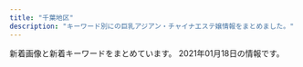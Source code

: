 ```yaml
---
title: "千葉地区"
description: "キーワード別にの巨乳アジアン・チャイナエステ嬢情報をまとめました。"
---
```


新着画像と新着キーワードをまとめています。
2021年01月18日の情報です。

<DmmAffiliateIns />
<KeywordTable
  shops={
    [
    {
        "url": "http://www.angel-esthe.xyz/",
        "name": "Angel\uff5e\u30a8\u30f3\u30b8\u30a7\u30eb\uff5e",
        "img_links": [
            "http://www.angel-esthe.xyz/images/rsubt5.png",
            "http://www.angel-esthe.xyz/files/021-02.jpg",
            "http://www.angel-esthe.xyz/photo_news/upimg/411395f7d655ed6aaa_1.jpg",
            "http://www.angel-esthe.xyz/photo_news/upimg/875825f69808081b5a_0.jpg",
            "http://www.angel-esthe.xyz/images/rsubt2.png",
            "http://www.angel-esthe.xyz/files/021.jpg",
            "http://www.angel-esthe.xyz/images/esthe3.jpg",
            "http://www.angel-esthe.xyz/files/026-02.jpg",
            "http://www.angel-esthe.xyz/files/020-03.jpg",
            "http://www.angel-esthe.xyz/images/koko_200x40.png",
            "http://www.angel-esthe.xyz/photo_news/upimg/233535ecb44b0a3718_0.jpg",
            "http://www.angel-esthe.xyz/images/korona.jpg",
            "http://www.angel-esthe.xyz/images/rsubt7.png",
            "http://www.angel-esthe.xyz/images/b-online.png",
            "http://www.angel-esthe.xyz/images/slider-img001.jpg",
            "http://www.angel-esthe.xyz/photo_news/upimg/233535ecb44b0a3718_1.jpg",
            "http://www.angel-esthe.xyz/images/tel2.png",
            "http://www.angel-esthe.xyz/files/020.jpg",
            "http://www.angel-esthe.xyz/images/m2.jpg",
            "http://www.angel-esthe.xyz/images/rsubt6.png",
            "http://www.angel-esthe.xyz/files/026-03.jpg",
            "http://www.angel-esthe.xyz/images/slider-img002.jpg",
            "http://www.angel-esthe.xyz/images/esthe1.jpg",
            "http://www.angel-esthe.xyz/files/021-03.jpg",
            "http://www.angel-esthe.xyz/files/026.jpg",
            "http://www.angel-esthe.xyz/files/025-02.jpg",
            "http://www.angel-esthe.xyz/images/rsubt4.png",
            "http://www.angel-esthe.xyz/images/m6.jpg",
            "http://www.angel-esthe.xyz/photo_news/upimg/628555f6414bb503ea_0.jpg",
            "http://www.angel-esthe.xyz/images/esthe2.jpg",
            "http://www.angel-esthe.xyz/images/m1.jpg",
            "http://www.angel-esthe.xyz/files/025-03.jpg",
            "http://www.angel-esthe.xyz/images/rsubt3.png",
            "http://www.angel-esthe.xyz/files/020-02.jpg",
            "http://www.angel-esthe.xyz/photo_news/upimg/559025fe95c1a935ba_0.jpg",
            "http://www.angel-esthe.xyz/files/025.jpg",
            "http://www.angel-esthe.xyz/images/m3.jpg",
            "http://www.angel-esthe.xyz/images/b-tel.png",
            "http://www.angel-esthe.xyz/images/m4.jpg",
            "http://www.angel-esthe.xyz/images/rsubt1.png"
        ],
        "station": "JR\u7a32\u6bdb\u99c5\u6771\u53e3",
        "keywords": {
            "88": 8,
            "86": 8,
            "87": 16,
            "D": 32
        }
    },
    {
        "img_links": [
            "http://www.sugoi.relaxjp.info/files/006.jpg",
            "http://www.sugoi.relaxjp.info/images/maining.jpg",
            "http://www.sugoi.relaxjp.info/photo_news/upimg/974315fe16c2d67d3b_0.jpg",
            "http://www.sugoi.relaxjp.info/files/001.jpg",
            "http://www.sugoi.relaxjp.info/files/007-02.jpg",
            "http://www.sugoi.relaxjp.info/files/007.jpg",
            "http://www.sugoi.relaxjp.info/files/004.jpg",
            "http://www.sugoi.relaxjp.info/files/004-03.jpg",
            "http://www.sugoi.relaxjp.info/files/008.jpg",
            "http://www.sugoi.relaxjp.info/files/005.jpg",
            "http://www.sugoi.relaxjp.info/files/003-03.jpg",
            "http://www.sugoi.relaxjp.info/files/008-03.jpg",
            "http://www.sugoi.relaxjp.info/images/tit_therapist.png",
            "http://www.sugoi.relaxjp.info/files/003.jpg",
            "http://www.sugoi.relaxjp.info/images/top.jpg",
            "http://www.sugoi.relaxjp.info/photo_news/upimg/543665ffe4b52c15b9_0.jpg",
            "http://www.sugoi.relaxjp.info/files/006-02.jpg",
            "http://www.sugoi.relaxjp.info/files/009-03.jpg",
            "http://www.sugoi.relaxjp.info/images/sp_tit_new.png",
            "http://www.sugoi.relaxjp.info/images/img_tel.png",
            "http://www.sugoi.relaxjp.info/files/004-02.jpg",
            "http://www.sugoi.relaxjp.info/files/009.jpg",
            "http://www.sugoi.relaxjp.info/files/001-03.jpg",
            "http://www.sugoi.relaxjp.info/files/001-02.jpg",
            "http://www.sugoi.relaxjp.info/files/008-02.jpg",
            "http://www.sugoi.relaxjp.info/files/005-03.jpg",
            "http://www.sugoi.relaxjp.info/images/tit_new.png",
            "http://www.sugoi.relaxjp.info/files/006-03.jpg",
            "http://www.sugoi.relaxjp.info/files/003-02.jpg",
            "http://www.sugoi.relaxjp.info/images/sp_tit_therapist.png",
            "http://www.sugoi.relaxjp.info/files/009-02.jpg",
            "http://www.sugoi.relaxjp.info/files/005-02.jpg",
            "http://www.sugoi.relaxjp.info/files/002-03.jpg",
            "http://www.sugoi.relaxjp.info/files/002-02.jpg",
            "http://www.sugoi.relaxjp.info/images/sp_top.jpg",
            "http://www.sugoi.relaxjp.info/files/002.jpg",
            "http://www.sugoi.relaxjp.info/photo_news/upimg/980855fd96661d11a0_0.jpg",
            "http://www.sugoi.relaxjp.info/files/007-03.jpg"
        ],
        "url": "http://www.sugoi.relaxjp.info/",
        "station": "JR\u6d25\u7530\u6cbc\u99c5\u5317\u53e3",
        "keywords": {
            "D": 48,
            "86": 6,
            "\u30bb\u30af\u30b7\u30fc": 1,
            "87": 48,
            "C": 6,
            "\u5de8\u4e73": 1,
            "\u4e73": 1
        },
        "name": "\u3059\u3054\u3044\u7652\u3057"
    },
    {
        "keywords": {
            "C": 10,
            "86": 8,
            "87": 4,
            "D": 12
        },
        "name": "\u30e9\u30e0\u30b8",
        "img_links": [
            "http://lambsey.ies.bz/images/room2.jpg",
            "http://lambsey.ies.bz/photos/sites/68/2020/07/2020071309484790.jpg",
            "http://lambsey.ies.bz/images/room3.jpg",
            "http://lambsey.ies.bz/images/room1.jpg",
            "http://lambsey.ies.bz/images/zi_staff.png",
            "http://lambsey.ies.bz/images/info.jpg",
            "http://lambsey.ies.bz/images/room4.jpg",
            "http://lambsey.ies.bz/images/s_news.png",
            "http://lambsey.ies.bz/photos/sites/68/2020/07/2020071309484619.jpg",
            "http://lambsey.ies.bz/images/staff_bj4.png",
            "http://lambsey.ies.bz/photos/sites/68/2020/11/2020111806331043.jpg",
            "http://lambsey.ies.bz/images/line1.png",
            "http://lambsey.ies.bz/images/top.jpg"
        ],
        "url": "http://lambsey.ies.bz/",
        "station": "JR\u56db\u8857\u9053\u99c5\u5317\u53e3"
    },
    {
        "keywords": {},
        "station": "JR\u6d25\u7530\u6cbc\u99c5\u5317\u53e3",
        "img_links": [
            "http://utopia.relax-good.com/img/cast/mari-02.jpg",
            "http://utopia.relax-good.com/img/cast/mina-01.jpg",
            "http://utopia.relax-good.com/img/line_mark.png",
            "https://scdn.line-apps.com/n/line_add_friends/btn/ja.png",
            "http://utopia.relax-good.com/img/cast/rumi-04.jpg",
            "http://utopia.relax-good.com/img/banners/20161121110248_DHQPVQBC_UXZGZTLA.jpg",
            "http://utopia.relax-good.com/img/cast/emi-01.jpg",
            "http://utopia.relax-good.com/img/cast/natsumi-02.jpg",
            "http://utopia.relax-good.com/img/cast/kaori-02.jpg",
            "http://utopia.relax-good.com/img/cast/aki-02.jpg",
            "http://utopia.relax-good.com/img/cast/uc.jpg",
            "https://qr-official.line.me/sid/M/vig0320r.png",
            "http://utopia.relax-good.com/img/cast/miyu-01.jpg",
            "http://menlog.net/link/menlog8831.jpg",
            "http://utopia.relax-good.com/img/cast/yuki-01.jpg",
            "http://utopia.relax-good.com/img/cast/momo-01.jpg",
            "http://utopia.relax-good.com/img/cast/nana-01.jpg",
            "http://utopia.relax-good.com/img/interior/lobby.jpg",
            "http://utopia.relax-good.com/img/cast/akane-01.jpg",
            "http://utopia.relax-good.com/img/cast/miya-01.jpg"
        ],
        "url": "http://utopia.relax-good.com/",
        "name": "utopia \uff5e\u30e6\u30fc\u30c8\u30d4\u30a2\uff5e"
    },
    {
        "keywords": {
            "89": 11,
            "E": 7,
            "88": 2,
            "85": 27,
            "84": 29,
            "C": 67,
            "D": 2
        },
        "url": "http://www.hikarieste.net/",
        "station": "JR\u6210\u7530\u99c5",
        "name": "\u5149",
        "img_links": [
            "http://www.hikarieste.net/img/tit_photo.jpg",
            "http://www.hikarieste.net/img/r4.jpg",
            "http://www.hikarieste.net/img/r2.jpg",
            "http://www.hikarieste.net/upload/girl/img04/img1_0043.jpg",
            "http://www.hikarieste.net/upload/girl/img04/img1_0040.jpg",
            "http://www.hikarieste.net/img/memu.jpg",
            "http://www.hikarieste.net/upload/girl/img04/img1_0042.jpg",
            "http://www.hikarieste.net/img/r3.jpg",
            "http://www.hikarieste.net/upload/girl/img01/img1_0044.jpg",
            "http://www.hikarieste.net/upload/girl/img04/img1_0031.jpg",
            "http://www.hikarieste.net/upload/board/img_1572245791.jpg",
            "http://www.hikarieste.net/upload/girl/img02/img1_0039.jpg",
            "http://www.hikarieste.net/img/sys2.jpg",
            "http://www.hikarieste.net/upload/girl/img_list01/img_list_0041.jpg",
            "http://www.hikarieste.net/upload/girl/img02/img1_0044.jpg",
            "http://www.hikarieste.net/upload/board/img_1591170403.jpg",
            "http://www.hikarieste.net/upload/girl/img02/img1_0040.jpg",
            "http://www.hikarieste.net/upload/girl/img_list01/img_list_0042.jpg",
            "http://www.hikarieste.net/upload/girl/img_list01/img_list_0044.jpg",
            "http://www.hikarieste.net/img/main_top.jpg",
            "http://www.hikarieste.net/upload/girl/img01/img1_0043.jpg",
            "http://www.hikarieste.net/upload/board/img_1574929720.jpg",
            "http://www.hikarieste.net/upload/board/img_1600472483.jpg",
            "http://www.hikarieste.net/upload/girl/img01/img1_0039.jpg",
            "http://www.hikarieste.net/upload/board/img_1602485208.jpg",
            "http://www.hikarieste.net/upload/girl/img01/img1_0040.jpg",
            "http://www.hikarieste.net/upload/board/img_1597905112.jpg",
            "http://www.hikarieste.net/upload/girl/img01/img1_0042.jpg",
            "http://www.hikarieste.net/upload/girl/img02/img1_0042.jpg",
            "http://www.hikarieste.net/img/r1.jpg",
            "http://www.hikarieste.net/upload/girl/img01/img1_0031.jpg",
            "http://www.hikarieste.net/upload/board/img_1605679337.jpg",
            "http://www.hikarieste.net/upload/girl/img02/img1_0041.jpg",
            "http://www.hikarieste.net/upload/girl/img04/img1_0041.jpg",
            "http://www.hikarieste.net/img/sys1.jpg",
            "http://www.hikarieste.net/upload/girl/img01/img1_0041.jpg",
            "http://www.hikarieste.net/upload/girl/img_list01/img_list_0031.jpg",
            "http://www.hikarieste.net/upload/girl/img_list01/img_list_0043.jpg",
            "http://www.hikarieste.net/upload/board/img_1597904796.jpg",
            "http://www.hikarieste.net/upload/girl/img02/img1_0043.jpg",
            "http://www.hikarieste.net/img/lineyoko.jpg",
            "http://www.hikarieste.net/upload/girl/img04/img1_0044.jpg",
            "http://www.hikarieste.net/img/tit_profile.jpg",
            "http://www.hikarieste.net/img/bottom.jpg",
            "http://www.hikarieste.net/upload/girl/img_list01/img_list_0039.jpg",
            "http://www.hikarieste.net/upload/board/img_1600472405.jpg",
            "http://www.hikarieste.net/upload/girl/img04/img1_0039.jpg",
            "http://www.hikarieste.net/img/tit_girls.jpg",
            "http://www.hikarieste.net/upload/board/img_1597905016.jpg",
            "http://www.hikarieste.net/upload/girl/img_list01/img_list_0040.jpg",
            "http://www.hikarieste.net/img/interior.png",
            "http://www.hikarieste.net/upload/girl/img02/img1_0031.jpg"
        ]
    },
    {
        "name": "\u685c",
        "station": "\u5317\u7fd2\u5fd7\u91ce\u99c5",
        "keywords": {
            "D": 3,
            "85": 1,
            "87": 1,
            "E": 1,
            "86": 2
        },
        "url": "http://xn--cckzerb5br7a.net/",
        "img_links": [
            "http://xn--cckzerb5br7a.net/images/cg03.jpg",
            "http://xn--cckzerb5br7a.net/images/cg05.jpg",
            "http://xn--cckzerb5br7a.net/images/cg02.jpg",
            "http://xn--cckzerb5br7a.net/images/bj3.jpg",
            "http://xn--cckzerb5br7a.net/images/cg04.jpg"
        ]
    },
    {
        "keywords": {},
        "img_links": [
            "http://m-relax.net/cocosia/images/b-tel.png",
            "http://m-relax.net/cocosia/images/c-therapist.png",
            "http://m-relax.net/cocosia/images/bar-other.png",
            "http://m-relax.net/cocosia/images/bar-twitter.png",
            "http://m-relax.net/cocosia/sp/images/bar-cam.png",
            "http://m-relax.net/cocosia/images/footter.png",
            "http://m-relax.net/cocosia/sp/images/bar-twitter.png",
            "http://m-relax.net/cocosia/images/tennai4.jpg",
            "http://m-relax.net/cocosia/images/bar-newface.png",
            "http://m-relax.net/cocosia/sp/images/bar-newface.png",
            "http://m-relax.net/cocosia/images/b-taisaku.png",
            "http://m-relax.net/cocosia/staff/s-mie.jpg",
            "http://m-relax.net/cocosia/images/b-hotstone2.png",
            "http://m-relax.net/cocosia/staff/s-mika.jpg",
            "http://m-relax.net/cocosia/images/tennai3.jpg",
            "http://m-relax.net/cocosia/images/tennai2.jpg",
            "http://m-relax.net/cocosia/images/bar-therapist.png",
            "http://m-relax.net/cocosia/images/b-qr.jpg",
            "http://m-relax.net/cocosia/images/c-top.png",
            "http://m-relax.net/cocosia/images/bar-cam.png",
            "http://m-relax.net/cocosia/sp/images/bar-contact.png",
            "http://m-relax.net/cocosia/images/c-interior.png",
            "http://m-relax.net/cocosia/images/b-deli2.jpg",
            "http://m-relax.net/cocosia/staff/s-aya.jpg",
            "http://m-relax.net/cocosia/staff/s-sasa.jpg",
            "http://m-relax.net/cocosia/staff/s-yuyu.jpg",
            "http://m-relax.net/cocosia/images/bar-interior.png",
            "http://m-relax.net/cocosia/staff/s-mayu.jpg"
        ],
        "url": "http://m-relax.net/cocosia/",
        "station": "\u5343\u8449\u4e2d\u592e\u99c5\u6771\u53e3",
        "name": "cocosia \u30b3\u30b3\u30b7\u30a2"
    },
    {
        "url": "http://tyuiopew.xyz/",
        "name": "\u30cf\u30ca\u30df\u30ba\u30ad",
        "keywords": {
            "D": 3,
            "85": 5,
            "C": 3,
            "87": 1
        },
        "img_links": [
            "http://tyuiopew.xyz/uploads/201015/1-201015092252D0.jpg",
            "http://tyuiopew.xyz/static/picture/girls-bar.png",
            "http://tyuiopew.xyz/static/picture/info1.jpg",
            "http://tyuiopew.xyz/uploads/210106/1-210106132U6206.jpg",
            "http://tyuiopew.xyz/static/picture/info2.jpg",
            "http://tyuiopew.xyz/uploads/201015/1-20101509223C14.jpg",
            "http://tyuiopew.xyz/static/picture/bar-inte.png",
            "http://tyuiopew.xyz/uploads/201113/1-201113140121425.jpg",
            "http://tyuiopew.xyz/static/picture/bar-girls.png",
            "http://tyuiopew.xyz/static/picture/bar-news.png",
            "http://tyuiopew.xyz/uploads/201015/1-201015092312434.jpg",
            "http://tyuiopew.xyz/uploads/201126/1-2011261434211X.jpg",
            "http://tyuiopew.xyz/static/picture/bar-infomation.png",
            "http://tyuiopew.xyz/static/picture/info_text.jpg"
        ],
        "station": "JR\u6d25\u7530\u6cbc\u99c5\u5317\u53e3"
    },
    {
        "keywords": {
            "D": 6,
            "86": 6,
            "87": 3,
            "C": 3
        },
        "url": "http://www.yoshimi.mensest.com/",
        "name": "\u4f73\u7f8e",
        "station": "\u52dd\u7530\u53f0\u99c5\u5357\u53e3",
        "img_links": [
            "http://www.yoshimi.mensest.com/files/001.jpg",
            "http://www.yoshimi.mensest.com/images/news.png",
            "http://www.yoshimi.mensest.com/images/top.png",
            "http://www.yoshimi.mensest.com/images/staff_s.png",
            "http://www.yoshimi.mensest.com/files/003.jpg",
            "http://www.yoshimi.mensest.com/files/002.jpg",
            "http://www.yoshimi.mensest.com/images/evetop.png"
        ]
    },
    {
        "img_links": [
            "http://koi.iest.info/images/room1.jpg",
            "http://koi.iest.info/images/top.png",
            "http://koi.a2.reraku.work/upload/sites/35/2019/02/2019022109582636.jpg",
            "http://koi.iest.info/images/s_face.png",
            "http://koi.iest.info/images/s_news.png",
            "http://koi.a2.reraku.work/upload/sites/35/2018/12/201812120516587.jpg",
            "http://koi.iest.info/images/info.jpg",
            "http://koi.iest.info/images/s_staff.png",
            "http://koi.iest.info/images/line.jpg",
            "http://koi.iest.info/images/s_link.png",
            "http://koi.iest.info/images/mobile.jpg"
        ],
        "url": "http://koi.iest.info/",
        "keywords": {
            "85": 1,
            "D": 2,
            "86": 1
        },
        "station": "\u5343\u8449\u4e2d\u592e\u99c5\u897f\u53e3",
        "name": "\u5922\u306e\u5929\u56fd"
    },
    {
        "img_links": [
            "https://murasakiyume.jpn.mn/images/sp_top.jpg",
            "https://murasakiyume.jpn.mn/images/sp_tit_therapist.png",
            "https://murasakiyume.jpn.mn/images/img_tel.png",
            "https://murasakiyume.jpn.mn/images/room4.jpg",
            "https://murasakiyume.jpn.mn/images/sp_tit_staff01.png",
            "https://murasakiyume.jpn.mn/images/top.jpg",
            "https://murasakiyume.jpn.mn/images/ac1.jpg",
            "https://murasakiyume.jpn.mn/images/tit_staff01.png",
            "https://murasakiyume.jpn.mn/images/tit_new.png",
            "https://murasakiyume.jpn.mn/images/room3.jpg",
            "https://murasakiyume.jpn.mn/photos/sites/59/2020/10/2020102203301082.jpg",
            "https://murasakiyume.jpn.mn/photos/sites/59/2020/10/2020102203292385.jpg",
            "https://murasakiyume.jpn.mn/photos/sites/59/2020/10/2020102203295593.jpg",
            "https://murasakiyume.jpn.mn/images/room2.jpg",
            "https://murasakiyume.jpn.mn/images/tit_staff02.png",
            "https://murasakiyume.jpn.mn/images/maining.jpg",
            "https://murasakiyume.jpn.mn/images/ac2.jpg",
            "https://murasakiyume.jpn.mn/images/sp_tit_new.png",
            "https://murasakiyume.jpn.mn/photos/sites/59/2020/10/202010220329416.jpg",
            "https://murasakiyume.jpn.mn/images/room1.jpg",
            "https://murasakiyume.jpn.mn/images/tit_therapist.png",
            "https://murasakiyume.jpn.mn/images/ac3.jpg",
            "https://murasakiyume.jpn.mn/images/sp_tit_staff02.png",
            "https://murasakiyume.jpn.mn/photos/sites/59/2020/12/2020122306472969.jpg",
            "https://murasakiyume.jpn.mn/photos/sites/59/2020/11/2020111106333039.jpg"
        ],
        "keywords": {
            "D": 36,
            "85": 6,
            "87": 12,
            "86": 18
        },
        "station": "\u85ac\u5712\u53f0\u99c5\u6771\u53e3",
        "url": "https://murasakiyume.jpn.mn/",
        "name": "\u7d2b\u5922"
    },
    {
        "img_links": [
            "http://massage-relax.xyz/images/fla.jpg",
            "http://massage-relax.xyz/images/r3.jpg",
            "http://massage-relax.xyz/images/cg03.jpg",
            "http://massage-relax.xyz/images/cg06.jpg",
            "http://massage-relax.xyz/images/cg01.jpg",
            "http://massage-relax.xyz/images/line.png",
            "http://massage-relax.xyz/images/cg02.jpg",
            "http://massage-relax.xyz/images/tit1.jpg",
            "http://massage-relax.xyz/images/r2.jpg",
            "http://massage-relax.xyz/images/no.png",
            "http://massage-relax.xyz/images/tit4.jpg",
            "http://massage-relax.xyz/images/head.jpg",
            "http://massage-relax.xyz/images/cg07.jpg",
            "http://massage-relax.xyz/images/tit2.jpg",
            "http://massage-relax.xyz/images/r4.jpg",
            "http://massage-relax.xyz/images/cg05.jpg",
            "http://massage-relax.xyz/images/r1.jpg",
            "http://massage-relax.xyz/images/tit3.jpg",
            "http://massage-relax.xyz/link/menlog.jpg"
        ],
        "station": "JR\u4f50\u5009\u99c5\u5317\u53e3",
        "name": "\u60a0\u60a0\uff5e\u3086\u3046\u3086\u3046\uff5e",
        "url": "http://massage-relax.xyz/",
        "keywords": {
            "D": 8,
            "85": 2,
            "E": 4,
            "86": 10
        }
    },
    {
        "url": "http://www.t-bell.work/",
        "name": "\u685c\u6843",
        "img_links": [
            "http://www.t-bell.work/img/riri2.jpg",
            "http://www.t-bell.work/images/interior1.png",
            "http://www.t-bell.work/images/interior.png",
            "http://www.t-bell.work/img/megumi1.jpg",
            "http://www.t-bell.work/images/news.jpg",
            "http://www.t-bell.work/images/sys1.png",
            "http://www.t-bell.work/img/momo1.jpg",
            "http://www.t-bell.work/img/mayu2.jpg",
            "http://www.t-bell.work/images/staff_t.jpg",
            "http://www.t-bell.work/images/3.jpg",
            "http://www.t-bell.work/images/sys2.png",
            "http://www.t-bell.work/images/8.jpg",
            "http://www.t-bell.work/img/kumi3.jpg",
            "http://www.t-bell.work/img/sakura1.jpg",
            "http://www.t-bell.work/img/miho1.jpg",
            "http://www.t-bell.work/images/9.jpg",
            "http://www.t-bell.work/images/info.jpg",
            "http://www.t-bell.work/img/mayu1.jpg",
            "http://www.t-bell.work/img/ayumi2.jpg",
            "http://www.t-bell.work/images/12.jpg",
            "http://www.t-bell.work/images/1.jpg",
            "http://www.t-bell.work/images/head.jpg",
            "http://www.t-bell.work/img/riri1.jpg",
            "http://www.t-bell.work/img/yuki1.jpg",
            "http://www.t-bell.work/img/kumi2.jpg",
            "http://www.t-bell.work/images/2.jpg",
            "http://www.t-bell.work/images/6.jpg",
            "http://www.t-bell.work/images/10.jpg",
            "http://www.t-bell.work/images/7.jpg",
            "http://www.t-bell.work/images/si.png",
            "http://www.t-bell.work/images/11.jpg",
            "http://www.t-bell.work/images/4.jpg",
            "http://www.t-bell.work/img/ayumi1.jpg",
            "http://www.t-bell.work/img/kumi1.jpg",
            "http://www.t-bell.work/images/5.jpg",
            "http://www.t-bell.work/images/line.png",
            "http://www.t-bell.work/images/interior_t.jpg"
        ],
        "keywords": {},
        "station": "\u4eac\u6210\u7dda\u5343\u8449\u4e2d\u592e\u99c5\u6771\u53e3"
    },
    {
        "url": "http://n-rlx.com/",
        "img_links": [
            "http://n-rlx.com/images/index_22.jpg",
            "http://n-rlx.com/images/03.jpg",
            "http://n-rlx.com/girl/00.jpg",
            "http://n-rlx.com/images/index_16.jpg",
            "http://n-rlx.com/images/staff_11.jpg",
            "http://n-rlx.com/images/index_11.jpg",
            "http://n-rlx.com/images/index_01.jpg",
            "http://n-rlx.com/images/index_05.jpg",
            "http://n-rlx.com/girl/013.jpg",
            "http://n-rlx.com/girl/011.jpg",
            "http://n-rlx.com/images/rec_11.jpg",
            "http://n-rlx.com/images/index_06.jpg",
            "http://n-rlx.com/girl/010.jpg",
            "http://n-rlx.com/images/qr20190828190925748.png",
            "http://n-rlx.com/images/index_03.jpg",
            "http://n-rlx.com/images/index_07.jpg",
            "http://n-rlx.com/girl/012.jpg",
            "http://n-rlx.com/images/index_02.jpg",
            "http://n-rlx.com/images/info_11.jpg",
            "http://n-rlx.com/images/info.jpg",
            "http://n-rlx.com/girl/09.jpg",
            "http://n-rlx.com/images/rec.jpg",
            "http://n-rlx.com/images/index_23.jpg",
            "http://n-rlx.com/images/index_04.jpg"
        ],
        "keywords": {},
        "name": "\u30c0\u30a4\u30e4\u30e2\u30f3\u30c9",
        "station": "JR\u6d25\u7530\u6cbc\u99c5\u5317\u53e3"
    },
    {
        "url": "http://www.lovegame.iesjp.com/",
        "img_links": [
            "http://www.lovegame.iesjp.com/files/010-02.jpg",
            "http://www.lovegame.iesjp.com/files/010.jpg",
            "http://www.lovegame.iesjp.com/files/029.jpg",
            "http://www.lovegame.iesjp.com/files/040.jpg",
            "http://www.lovegame.iesjp.com/img/ttl_info.png",
            "http://www.lovegame.iesjp.com/files/041-02.jpg",
            "http://www.lovegame.iesjp.com/files/026.jpg",
            "http://www.lovegame.iesjp.com/img/btn_blog.png",
            "http://www.lovegame.iesjp.com/images/slider/1.jpg",
            "http://www.lovegame.iesjp.com/files/036-02.jpg",
            "http://www.lovegame.iesjp.com/images/slider/3.jpg",
            "http://www.lovegame.iesjp.com/img/pickup.jpg",
            "http://www.lovegame.iesjp.com/images/slider/2.jpg",
            "http://www.lovegame.iesjp.com/files/008.jpg",
            "http://www.lovegame.iesjp.com/files/042-02.jpg",
            "http://www.lovegame.iesjp.com/files/026-02.jpg",
            "http://www.lovegame.iesjp.com/img/tel.png",
            "http://www.lovegame.iesjp.com/files/008-02.jpg",
            "http://www.lovegame.iesjp.com/img/ttl_news.png",
            "http://www.lovegame.iesjp.com/files/040-02.jpg",
            "http://www.lovegame.iesjp.com/files/042.jpg",
            "http://www.lovegame.iesjp.com/img/btn_side_mobile.jpg",
            "http://www.lovegame.iesjp.com/files/029-02.jpg",
            "http://www.lovegame.iesjp.com/files/002.jpg",
            "http://www.lovegame.iesjp.com/files/036.jpg",
            "http://www.lovegame.iesjp.com/files/041.jpg",
            "http://www.lovegame.iesjp.com/img/goback.jpg",
            "http://www.lovegame.iesjp.com/files/002-02.jpg"
        ],
        "name": "\u30e9\u30d6\u30b2\u30fc\u30e0",
        "keywords": {
            "88": 2,
            "C": 18,
            "E": 2,
            "84": 2,
            "87": 10,
            "D": 14,
            "86": 4
        },
        "station": "JR\u7a32\u6bdb\u99c5\u6771\u53e3"
    },
    {
        "station": "JR\u516b\u5e61\u5bbf\u99c5\u897f\u53e3",
        "img_links": [
            "http://massage-est.net/images/nav-006.png",
            "http://massage-est.net/images/nav-003.png",
            "http://massage-est.net/images/nav-002.png",
            "http://massage-est.net/images/nav-004.png",
            "http://massage-est.net/images/cg02.jpg",
            "http://massage-est.net/images/nav-005.png",
            "http://massage-est.net/images/cg05.jpg",
            "http://massage-est.net/images/nav-001.png",
            "http://massage-est.net/images/no.png",
            "http://massage-est.net/images/tel.png"
        ],
        "name": "\u8309\u8389\u82b1",
        "keywords": {
            "D": 2,
            "86": 2
        },
        "url": "http://massage-est.net/"
    },
    {
        "url": "http://iyashinokoi.este88.com/",
        "name": "\u7652\u3057\u306e\u604b",
        "img_links": [
            "http://iyashinokoi.este88.com/gals/cizuka1.jpg",
            "http://iyashinokoi.este88.com/images/kp2.png",
            "http://iyashinokoi.este88.com/images/acc02.jpg",
            "http://iyashinokoi.este88.com/images/info.png",
            "http://iyashinokoi.este88.com/images/acc04.jpg",
            "http://iyashinokoi.este88.com/img/r03.jpg",
            "http://iyashinokoi.este88.com/images/kp1.png",
            "http://iyashinokoi.este88.com/images/qr.jpg",
            "http://iyashinokoi.este88.com/gals/miki1.jpg",
            "http://iyashinokoi.este88.com/images/acc01.jpg",
            "http://iyashinokoi.este88.com/gals/yuyu1.jpg",
            "http://iyashinokoi.este88.com/images/kp3.png",
            "http://iyashinokoi.este88.com/gals/risa1.jpg",
            "http://iyashinokoi.este88.com/img/r04.jpg",
            "http://iyashinokoi.este88.com/img/r02.jpg",
            "http://iyashinokoi.este88.com/img/r05.jpg",
            "http://iyashinokoi.este88.com/img/r01.jpg",
            "http://iyashinokoi.este88.com/gals/nana1.jpg",
            "http://iyashinokoi.este88.com/gals/norika1.jpg",
            "http://iyashinokoi.este88.com/images/acc03.jpg"
        ],
        "keywords": {},
        "station": "\u52dd\u7530\u53f0\u99c5\u5357\u53e3"
    },
    {
        "url": "http://www.es-bluehawai.com/",
        "keywords": {
            "88": 2,
            "86": 4,
            "D": 10,
            "87": 8,
            "C": 4
        },
        "station": "JR\u6d25\u7530\u6cbc\u99c5\u5317\u53e3",
        "name": "BLUE\u30cf\u30ef\u30a4",
        "img_links": [
            "http://www.es-bluehawai.com/images/coverParts.png",
            "http://www.es-bluehawai.com/files/014.jpg",
            "http://www.es-bluehawai.com/files/012-02.jpg",
            "http://www.es-bluehawai.com/files/012.jpg",
            "http://www.es-bluehawai.com/images/infoSlide01.jpg",
            "http://www.es-bluehawai.com/files/008.jpg",
            "http://www.es-bluehawai.com/files/010.jpg",
            "http://www.es-bluehawai.com/files/010-02.jpg",
            "http://www.es-bluehawai.com/images/attention.png",
            "http://www.es-bluehawai.com/files/011.jpg",
            "http://www.es-bluehawai.com/files/008-02.jpg",
            "http://www.es-bluehawai.com/files/013-02.jpg",
            "http://www.es-bluehawai.com/files/011-02.jpg",
            "http://www.es-bluehawai.com/files/009-02.jpg",
            "http://www.es-bluehawai.com/files/009.jpg",
            "http://www.es-bluehawai.com/images/concept.jpg",
            "http://www.es-bluehawai.com/files/014-02.jpg",
            "http://www.es-bluehawai.com/images/goback.jpg",
            "http://www.es-bluehawai.com/files/013.jpg"
        ]
    },
    {
        "url": "http://rosabella.red/",
        "name": "\u9e97\u3046\u3089\u3089",
        "station": "JR\u7a32\u6bdb\u99c5\u6771\u53e3",
        "keywords": {},
        "img_links": [
            "http://rosabella.red/_src/40198192/s_info.jpg",
            "http://rosabella.red/_src/40198015/download.jpg",
            "http://rosabella.red/_src/40198214/s_pick.jpg",
            "http://rosabella.red/_src/40198062/s_info.jpg",
            "http://rosabella.red/_src/51009712/wechatimg1019.jpg",
            "http://rosabella.red/_src/49759165/wechatimg343.jpg",
            "http://rosabella.red/_src/50390307/wechatimg1009.jpg",
            "http://rosabella.red/_src/51699411/wechatimg1019.jpg",
            "http://rosabella.red/_src/40198162/s_face.jpg",
            "http://rosabella.red/_src/40198168/wx00020615-171913%402x.png",
            "http://rosabella.red/_src/50390122/wechatimg1009.jpg",
            "http://rosabella.red/_src/40198159/s_pick.jpg",
            "http://rosabella.red/_src/50390319/wechatimg1006.jpg",
            "http://rosabella.red/_src/40198582/wechatimg1009.jpg",
            "http://rosabella.red/_src/50390320/wechatimg1006.jpg",
            "http://rosabella.red/_src/51009720/wechatimg1006.jpg",
            "http://rosabella.red/_src/40198143/s_staff01.jpg",
            "http://rosabella.red/_src/51009670/wechatimg1019.jpg",
            "http://rosabella.red/_src/50390318/wechatimg1006.jpg",
            "http://rosabella.red/_src/40198080/s_face.jpg",
            "http://rosabella.red/_src/50390091/wechatimg1006.jpg",
            "http://rosabella.red/_src/40198090/s_info.jpg",
            "http://rosabella.red/_src/40198025/download-5.jpg",
            "http://rosabella.red/_src/40198045/s_face.jpg",
            "http://rosabella.red/_src/49926194/wechatimg1009.jpg",
            "http://rosabella.red/_src/51699426/wechatimg24_20210111165414829.jpg",
            "http://rosabella.red/_src/51009663/wechatimg1019.jpg",
            "http://rosabella.red/_src/40198583/wechatimg1009.jpg",
            "http://rosabella.red/_src/51009669/wechatimg1019.jpg",
            "http://rosabella.red/_src/40198591/wechatimg343.jpg",
            "http://rosabella.red/_src/51699440/wechatimg24_20210111165414829.jpg",
            "http://rosabella.red/_src/51009718/wechatimg1019.jpg",
            "http://rosabella.red/_src/40198023/download-4.jpg",
            "http://rosabella.red/_src/50390304/wechatimg1009.jpg",
            "http://rosabella.red/_src/51699415/wechatimg24_20210111165414829.jpg",
            "http://rosabella.red/_src/40198165/s_info.jpg",
            "http://rosabella.red/_src/40198217/s_face.jpg",
            "http://rosabella.red/_src/40198021/download-3.jpg",
            "http://rosabella.red/_src/40198093/wx00020615-171913%402x.png",
            "http://rosabella.red/_src/40198189/s_face.jpg",
            "http://rosabella.red/_src/40198019/download-2.jpg",
            "http://rosabella.red/_src/51699434/wechatimg24_20210111165414829.jpg",
            "http://rosabella.red/_src/40198014/sign.png",
            "http://rosabella.red/_src/44488629/cam-1.jpg",
            "http://rosabella.red/_src/40198588/wechatimg343.jpg",
            "http://rosabella.red/_src/40198029/s_pick.jpg",
            "http://rosabella.red/_src/51699437/wechatimg24_20210111165414829.jpg",
            "http://rosabella.red/_src/50390119/wechatimg1006.jpg",
            "http://rosabella.red/_src/50390306/wechatimg1006.jpg",
            "http://rosabella.red/_src/40198186/s_pick.jpg",
            "http://rosabella.red/_src/51009668/wechatimg1019.jpg",
            "http://rosabella.red/_src/51699441/wechatimg24_20210111165414829.jpg",
            "http://rosabella.red/_src/51699442/wechatimg24_20210111165414829.jpg",
            "http://rosabella.red/_src/40198017/download-1.jpg",
            "http://rosabella.red/_src/40198195/wx00020615-171913%402x.png",
            "http://rosabella.red/_src/40198073/s_pick.jpg",
            "http://rosabella.red/_src/40198220/s_info.jpg",
            "http://rosabella.red/_src/40198223/wx00020615-171913%402x.png",
            "http://rosabella.red/_src/40198065/wx00020615-171913%402x.png",
            "http://rosabella.red/_src/40198298/wechatimg343.jpg",
            "http://rosabella.red/_src/40198584/wechatimg1009.jpg",
            "http://rosabella.red/_src/40198590/wechatimg343.jpg"
        ]
    },
    {
        "img_links": [
            "http://resortin.jpn.cm/photos/sites/33/2019/12/2019121812191049-400x173.jpeg",
            "http://resortin.jpn.cm/photos/sites/33/2020/07/2020072501415499-e1595608934436.jpeg",
            "http://resortin.jpn.cm/photos/sites/33/2019/10/2019101702000055.jpeg",
            "http://resortin.jpn.cm/photos/sites/33/2020/12/2020122313271999-e1608697655298.jpeg",
            "http://resortin.jpn.cm/photos/sites/33/2020/06/2020062102472569.jpeg",
            "http://resortin.jpn.cm/photos/sites/33/2020/12/2020120113271282.jpeg",
            "http://resortin.jpn.cm/images/ser7.jpg",
            "http://resortin.jpn.cm/photos/sites/33/2019/10/2019101702012362.jpeg",
            "http://resortin.jpn.cm/images/ser8.jpg",
            "http://resortin.jpn.cm/images/service.png",
            "http://resortin.jpn.cm/photos/sites/33/2019/10/2019101702025625.jpeg",
            "http://resortin.jpn.cm/i/images/room1.jpg",
            "http://resortin.jpn.cm/photos/sites/33/2020/09/2020091504080714.jpeg",
            "http://resortin.jpn.cm/images/ser1.jpg",
            "http://resortin.jpn.cm/images/koko_468x60.png",
            "http://resortin.jpn.cm/images/s_news.png",
            "http://resortin.jpn.cm/photos/sites/33/2019/10/2019101702000135.jpeg",
            "http://resortin.jpn.cm/i/images/room3.jpg",
            "http://resortin.jpn.cm/photos/sites/33/2020/09/2020091518240675.jpeg",
            "http://resortin.jpn.cm/photos/sites/33/2020/11/2020112701293043.jpeg",
            "http://resortin.jpn.cm/images/top2.jpg",
            "http://resortin.jpn.cm/photos/sites/33/2020/09/2020091504135186.jpeg",
            "http://resortin.jpn.cm/photos/sites/33/2019/10/2019101702025625-e1600094540382.jpeg",
            "http://resortin.jpn.cm/images/s_staff.jpg",
            "http://resortin.jpn.cm/photos/sites/33/2020/09/2020091504122733.jpeg",
            "http://resortin.jpn.cm/photos/sites/33/2020/10/2020102219295041.jpeg",
            "http://resortin.jpn.cm/images/ser4.jpg",
            "http://resortin.jpn.cm/i/images/room2.jpg",
            "http://resortin.jpn.cm/photos/sites/33/2020/07/2020070322594031.jpeg",
            "http://resortin.jpn.cm/images/s_service.jpg",
            "http://resortin.jpn.cm/photos/sites/33/2020/06/2020062103092760.jpeg"
        ],
        "station": "\u5343\u8449\u4e2d\u592e\u99c5\u6771\u53e3",
        "name": "\u30ea\u30be\u30fc\u30c8\u30fb\u30a4\u30f3",
        "keywords": {
            "C": 23,
            "87": 30,
            "89": 20,
            "85": 10,
            "E": 10,
            "86": 30,
            "D": 70,
            "88": 10
        },
        "url": "http://resortin.jpn.cm/"
    },
    {
        "keywords": {},
        "url": "http://soga.jpest.net/",
        "img_links": [
            "http://soga.jpest.net/uploads//sites/35/2020/12/con01-1.jpg",
            "http://soga.jpest.net/uploads//sites/35/2020/12/con03-1.jpg",
            "http://soga.jpest.net/uploads//sites/35/2020/12/con02-1.jpg",
            "http://soga.jpest.net/uploads//sites/35/2020/12/req_03-1.jpg",
            "http://soga.jpest.net/uploads//sites/35/2020/12/g3.jpg",
            "http://soga.jpest.net/uploads//sites/35/2020/12/r4.jpg",
            "http://soga.jpest.net/uploads//sites/35/2020/12/r3.jpg",
            "http://soga.jpest.net/uploads//sites/35/2020/12/r1.jpg",
            "http://soga.jpest.net/uploads//sites/35/2020/12/g2.jpg",
            "http://soga.jpest.net/uploads//sites/35/2020/12/staff.jpg",
            "http://soga.jpest.net/uploads//sites/35/2020/12/r2.jpg",
            "http://soga.jpest.net/uploads//sites/35/2020/12/g1.jpg"
        ],
        "name": "\u79cb\u685c\u30fb\u30b3\u30b9\u30e2\u30b9",
        "station": "JR\u8607\u6211\u99c5\u6771\u53e3"
    },
    {
        "keywords": {
            "86": 12,
            "E": 6,
            "85": 6,
            "87": 12,
            "D": 24
        },
        "name": "PAREO\u30fb\u30d1\u30ec\u30aa",
        "station": "JR\u897f\u5343\u8449\u99c5\u5357\u53e3",
        "img_links": [
            "http://pareo.ests.jp/images/top.jpg",
            "http://pareo.ests.jp/images/room4.jpg",
            "http://pareo.ests.jp/photos/sites/30/2021/01/2021010414173533.jpg",
            "http://pareo.ests.jp/images/tit_staff.png",
            "http://pareo.ests.jp/images/staff_bj4.png",
            "http://pareo.ests.jp/images/sp_top.jpg",
            "http://pareo.ests.jp/photos/sites/30/2020/05/2020051116194020.jpg",
            "http://pareo.ests.jp/images/room2.jpg",
            "http://pareo.ests.jp/images/bian.png",
            "http://pareo.ests.jp/images/room1.jpg",
            "http://pareo.ests.jp/photos/sites/30/2021/01/2021011713324531.jpg",
            "http://pareo.ests.jp/photos/sites/30/2021/01/2021010714120359.jpg",
            "http://pareo.ests.jp/photos/sites/30/2020/10/2020100416004380.jpg",
            "http://pareo.ests.jp/images/room3.jpg",
            "http://pareo.ests.jp/images/mobile.jpg",
            "http://pareo.ests.jp/images/staff_bj2.png",
            "http://pareo.ests.jp/images/sp_tit_news.png"
        ],
        "url": "http://pareo.ests.jp/"
    },
    {
        "keywords": {},
        "url": "http://aimise.com/",
        "img_links": [
            "http://aimise.com/images/an2.jpg",
            "http://aimise.com/images/an4.jpg",
            "http://aimise.com/xj/002.jpg",
            "http://aimise.com/images/iyasi7.jpg",
            "http://aimise.com/xj/003.jpg",
            "http://aimise.com/xj/hf/3.jpg",
            "http://aimise.com/xj/02.jpg",
            "http://aimise.com/images/iyasi6.jpg",
            "http://aimise.com/images/an6.jpg",
            "http://aimise.com/xj/006.jpg",
            "http://aimise.com/images/iyasi8.jpg",
            "http://aimise.com/images/iyasi2.jpg",
            "http://aimise.com/xj/005.jpg",
            "http://aimise.com/images/an1.jpg",
            "http://aimise.com/xj/hf/2.jpg",
            "http://aimise.com/xj/01.jpg",
            "http://aimise.com/xj/hf/1.jpg",
            "http://aimise.com/images/iyasi4.jpg",
            "http://aimise.com/xj/004.jpg",
            "http://aimise.com/xj/001.jpg",
            "http://aimise.com/images/iyasi5.jpg",
            "http://aimise.com/xj/03.jpg",
            "http://aimise.com/images/240425-1210261S50276.png",
            "http://aimise.com/images/an3.jpg",
            "http://aimise.com/images/iyasi3.jpg",
            "http://aimise.com/xj/hf/4.jpg",
            "http://aimise.com/images/an5.jpg"
        ],
        "name": "\u91d1\u73b2\u74cf-\u30ad\u30f3\u30ec\u30fc\u30ed\u30fc-",
        "station": "\u9ad8\u6839\u6728\u6238\u99c5\u5357\u53e3"
    },
    {
        "station": "JR\u6210\u7530\u99c5\u6771\u53e3",
        "img_links": [
            "http://heart-est.tokyo/images/staff-tite.jpg",
            "http://heart-est.tokyo/images/heart.png",
            "http://heart-est.tokyo/images/new-t.jpg",
            "http://heart-est.tokyo/images/end.png",
            "http://heart-est.tokyo/images/newface-t.jpg",
            "http://heart-est.tokyo/images/link-tite.jpg",
            "http://heart-est.tokyo/images/emi.jpg",
            "http://heart-est.tokyo/images/g0.jpg",
            "http://heart-est.tokyo/images/risa.jpg",
            "http://heart-est.tokyo/images/haruka.jpg",
            "http://heart-est.tokyo/images/r3.jpg",
            "http://heart-est.tokyo/images/s03.jpg",
            "http://heart-est.tokyo/images/shizuka.jpg",
            "http://heart-est.tokyo/images/r4.jpg",
            "http://heart-est.tokyo/images/r1.jpg",
            "http://heart-est.tokyo/images/s01.jpg",
            "http://heart-est.tokyo/images/riri.jpg",
            "http://heart-est.tokyo/images/r2.jpg"
        ],
        "name": "\u307e\u3054\u3053\u308d",
        "url": "http://heart-est.tokyo/",
        "keywords": {
            "84": 1,
            "85": 2,
            "86": 1
        }
    },
    {
        "keywords": {
            "\u30bb\u30af\u30b7\u30fc": 3
        },
        "station": "\u5343\u8449\u4e2d\u592e\u99c5\u897f\u53e3",
        "img_links": [
            "http://kurimu.tokyo/uploads/201112/1-2011121K4022J.jpg",
            "http://kurimu.tokyo/uploads/180620/1-1P62010154K00.png",
            "http://kurimu.tokyo/templets/default/picture/news.jpg",
            "http://kurimu.tokyo/uploads/201112/1-2011121K445522.jpg",
            "http://kurimu.tokyo/uploads/201113/1-201113110434934.jpg",
            "http://kurimu.tokyo/uploads/201110/1-20111015304c49.jpg",
            "http://kurimu.tokyo/templets/default/picture/rec1.png",
            "http://kurimu.tokyo/uploads/201113/1-20111309104X19.jpg",
            "http://kurimu.tokyo/templets/default/picture/interior_t.jpg",
            "http://kurimu.tokyo/uploads/201113/1-2011131444042W.jpg",
            "http://kurimu.tokyo/templets/default/picture/staff_t.jpg",
            "http://kurimu.tokyo/uploads/180620/1-1P62010193X63.jpg",
            "http://kurimu.tokyo/templets/default/picture/head.jpg"
        ],
        "url": "http://kurimu.tokyo/",
        "name": "we love"
    },
    {
        "url": "http://chiba-sapphire.net/",
        "station": "\u5343\u8449\u4e2d\u592e\u99c5\u897f\u53e3",
        "keywords": {},
        "img_links": [
            "http://chiba-sapphire.net/staff/s-miyu.jpg",
            "http://chiba-sapphire.net/images/bar-information.png",
            "http://chiba-sapphire.net/images/c-top.png",
            "http://chiba-sapphire.net/images/index-enter.png",
            "http://chiba-sapphire.net/images/c-interior.png",
            "http://chiba-sapphire.net/images/b-qr.png",
            "http://chiba-sapphire.net/staff/s-aya.jpg",
            "http://chiba-sapphire.net/images/c-staff.png",
            "http://chiba-sapphire.net/images/b-taisaku.png",
            "http://chiba-sapphire.net/images/cam.png",
            "http://chiba-sapphire.net/staff/s-mei.jpg",
            "http://chiba-sapphire.net/images/kazari.png",
            "http://chiba-sapphire.net/images/bar-interior.png",
            "http://chiba-sapphire.net/staff/s-eri.jpg",
            "http://chiba-sapphire.net/staff/s-risa.jpg",
            "http://chiba-sapphire.net/images/b-hotstone2.png",
            "http://chiba-sapphire.net/images/copyright.png",
            "http://chiba-sapphire.net/images/bar-staff.png"
        ],
        "name": "\u30b5\u30d5\u30a1\u30a4\u30a2"
    },
    {
        "keywords": {
            "D": 4,
            "C": 13,
            "86": 2,
            "E": 2,
            "85": 3,
            "88": 2,
            "84": 1
        },
        "station": "JR\u90fd\u8cc0\u99c5\u897f\u53e3",
        "name": "\u5143\u6c17\u5802",
        "url": "http://genkidou-massage.work/",
        "img_links": [
            "http://genkidou-massage.work/sp/img/pc.jpg",
            "http://genkidou-massage.work/img/xmas.png",
            "http://genkidou-massage.work/img/fla-2.jpg",
            "http://genkidou-massage.work/sp/img/cam.jpg",
            "http://genkidou-massage.work/sp/img/tel.jpg",
            "http://genkidou-massage.work/sp/img/sys.jpg",
            "http://genkidou-massage.work/sp/img/pic.jpg",
            "http://genkidou-massage.work/sp/img/p1.jpg",
            "http://genkidou-massage.work/img/sta2.jpg",
            "http://genkidou-massage.work/sp/img/info.jpg",
            "http://genkidou-massage.work/img/nos.jpg",
            "http://genkidou-massage.work/img/head.jpg",
            "http://genkidou-massage.work/img/sta4.jpg",
            "http://genkidou-massage.work/sp/img/t-s.jpg",
            "http://genkidou-massage.work/sp/img/t-o.jpg",
            "http://genkidou-massage.work/img/sta3.jpg",
            "http://genkidou-massage.work/img/st2.jpg",
            "http://genkidou-massage.work/sp/img/t-r.jpg",
            "http://genkidou-massage.work/img/st3.jpg",
            "http://genkidou-massage.work/sp/img/add.jpg",
            "http://genkidou-massage.work/img/pickup20.jpg",
            "http://genkidou-massage.work/img/s3.jpg",
            "http://genkidou-massage.work/sp/img/p2.jpg",
            "http://genkidou-massage.work/sp/img/t-t.jpg",
            "http://genkidou-massage.work/sp/img/st4.jpg",
            "http://genkidou-massage.work/sp/img/time.jpg",
            "http://genkidou-massage.work/img/s4.jpg",
            "http://genkidou-massage.work/sp/img/st3.jpg",
            "http://genkidou-massage.work/img/botton.jpg",
            "http://genkidou-massage.work/img/sta1.jpg",
            "http://genkidou-massage.work/img/fla.jpg",
            "http://genkidou-massage.work/sp/img/t-a.jpg",
            "http://genkidou-massage.work/img/st4.jpg",
            "http://genkidou-massage.work/sp/img/st1.jpg",
            "http://genkidou-massage.work/sp/img/st2.jpg",
            "http://genkidou-massage.work/sp/img/botton.jpg",
            "http://genkidou-massage.work/sp/img/p3.jpg",
            "http://genkidou-massage.work/img/s2.jpg",
            "http://genkidou-massage.work/img/st1.jpg",
            "http://genkidou-massage.work/sp/img/time2.jpg",
            "http://genkidou-massage.work/sp/img/tit.jpg",
            "http://genkidou-massage.work/img/s1.jpg"
        ]
    },
    {
        "keywords": {},
        "url": "http://www.madonna.work/",
        "name": "\u697d\u7652 \uff5e\u3089\u304f\u305b\u3093\uff5e",
        "img_links": [
            "http://www.madonna.work/images/ta.jpg",
            "http://www.madonna.work/images/news.jpg",
            "http://www.madonna.work/images/int1.jpg",
            "http://www.madonna.work/images/ac1.jpg",
            "http://www.madonna.work/img/sora1.jpg",
            "http://www.madonna.work/images/int2.jpg",
            "http://www.madonna.work/images/3.jpg",
            "http://www.madonna.work/images/head.jpg",
            "http://www.madonna.work/images/staff_t.jpg",
            "http://www.madonna.work/images/mobile.jpg",
            "http://www.madonna.work/images/1.jpg",
            "http://www.madonna.work/images/interior_t.jpg",
            "http://www.madonna.work/img/nana1.jpg",
            "http://www.madonna.work/images/tel.jpg",
            "http://www.madonna.work/images/rec2.jpg",
            "http://www.madonna.work/images/ac2.jpg",
            "http://www.madonna.work/images/rec1.jpg"
        ],
        "station": "\u516c\u6d25\u306e\u675c\u99c5"
    },
    {
        "keywords": {
            "87": 18,
            "86": 16,
            "C": 8,
            "D": 32,
            "83": 4,
            "E": 2,
            "88": 2,
            "84": 2
        },
        "url": "http://www.lover-esthe.xyz/",
        "name": "Lover\uff5e\u30e9\u30f4\u30a1\u30fc\uff5e",
        "img_links": [
            "http://www.lover-esthe.xyz/files/025.jpg",
            "http://www.lover-esthe.xyz/files/033.jpg",
            "http://www.lover-esthe.xyz/files/026-02.jpg",
            "http://www.lover-esthe.xyz/files/030.jpg",
            "http://www.lover-esthe.xyz/files/020-02.jpg",
            "http://www.lover-esthe.xyz/files/028-02.jpg",
            "http://www.lover-esthe.xyz/files/027.jpg",
            "http://www.lover-esthe.xyz/files/028.jpg",
            "http://www.lover-esthe.xyz/files/017-02.jpg",
            "http://www.lover-esthe.xyz/files/019-02.jpg",
            "http://www.lover-esthe.xyz/files/016.jpg",
            "http://www.lover-esthe.xyz/files/025-02.jpg",
            "http://www.lover-esthe.xyz/files/033-02.jpg",
            "http://www.lover-esthe.xyz/files/017.jpg",
            "http://www.lover-esthe.xyz/files/024.jpg",
            "http://www.lover-esthe.xyz/images/staff_s.png",
            "http://www.lover-esthe.xyz/files/027-02.jpg",
            "http://www.lover-esthe.xyz/files/023-02.jpg",
            "http://www.lover-esthe.xyz/images/news.jpg",
            "http://www.lover-esthe.xyz/files/022.jpg",
            "http://www.lover-esthe.xyz/files/014-02.jpg",
            "http://www.lover-esthe.xyz/files/012.jpg",
            "http://www.lover-esthe.xyz/files/031.jpg",
            "http://www.lover-esthe.xyz/files/018.jpg",
            "http://www.lover-esthe.xyz/images/link_s.png",
            "http://www.lover-esthe.xyz/files/029-02.jpg",
            "http://www.lover-esthe.xyz/files/032.jpg",
            "http://www.lover-esthe.xyz/images/top.png",
            "http://www.lover-esthe.xyz/files/024-02.jpg",
            "http://www.lover-esthe.xyz/files/026.jpg",
            "http://www.lover-esthe.xyz/files/014.jpg",
            "http://www.lover-esthe.xyz/files/012-02.jpg",
            "http://www.lover-esthe.xyz/files/015.jpg",
            "http://www.lover-esthe.xyz/files/016-02.jpg",
            "http://www.lover-esthe.xyz/files/021.jpg",
            "http://www.lover-esthe.xyz/files/018-02.jpg",
            "http://www.lover-esthe.xyz/files/031-02.jpg",
            "http://www.lover-esthe.xyz/files/030-02.jpg",
            "http://www.lover-esthe.xyz/files/029.jpg",
            "http://www.lover-esthe.xyz/files/021-02.jpg",
            "http://www.lover-esthe.xyz/files/032-02.jpg",
            "http://www.lover-esthe.xyz/files/019.jpg",
            "http://www.lover-esthe.xyz/files/020.jpg",
            "http://www.lover-esthe.xyz/files/023.jpg",
            "http://www.lover-esthe.xyz/files/015-02.jpg",
            "http://www.lover-esthe.xyz/files/022-02.jpg"
        ],
        "station": "JR\u5343\u8449\u99c5\u5317\u53e3"
    },
    {
        "keywords": {
            "C": 3,
            "D": 1
        },
        "img_links": [
            "http://tachibana.me-es.com/images/index_02.jpg",
            "http://tachibana.me-es.com/images/r04.jpg",
            "http://tachibana.me-es.com/images/index_04.jpg",
            "http://tachibana.me-es.com/images/index_05.jpg",
            "http://tachibana.me-es.com/girl/02.jpg",
            "http://tachibana.me-es.com/girl/00.jpg",
            "http://tachibana.me-es.com/images/index_17.jpg",
            "http://tachibana.me-es.com/images/r03.jpg",
            "http://tachibana.me-es.com/girl/04.jpg",
            "http://tachibana.me-es.com/images/r01.jpg",
            "http://tachibana.me-es.com/images/index_09.jpg",
            "http://tachibana.me-es.com/images/index_01.jpg",
            "http://tachibana.me-es.com/images/r02.jpg",
            "http://tachibana.me-es.com/images/index_13.jpg",
            "http://tachibana.me-es.com/images/staff_10.jpg",
            "http://tachibana.me-es.com/images/index_10.jpg",
            "http://tachibana.me-es.com/images/index_15.jpg",
            "http://tachibana.me-es.com/girl/01.jpg",
            "http://tachibana.me-es.com/images/index_08.jpg",
            "http://tachibana.me-es.com/images/index_06.jpg",
            "http://tachibana.me-es.com/girl/03.jpg",
            "http://tachibana.me-es.com/images/rec_10.jpg",
            "http://tachibana.me-es.com/images/sub_13.jpg",
            "http://tachibana.me-es.com/images/info_10.jpg",
            "http://tachibana.me-es.com/images/info_tit.jpg",
            "http://tachibana.me-es.com/images/rec.jpg",
            "http://tachibana.me-es.com/images/index_07.jpg",
            "http://tachibana.me-es.com/images/index_03.jpg"
        ],
        "name": "\u6a58",
        "url": "http://tachibana.me-es.com/",
        "station": "JR\u7a32\u6bdb\u99c5\u6771\u53e3"
    },
    {
        "img_links": [
            "http://www.rakuraku-inage.info/files/049-02.jpg",
            "http://www.rakuraku-inage.info/files/021.jpg",
            "http://www.rakuraku-inage.info/images/icon_tel.png",
            "http://www.rakuraku-inage.info/files/021-03.jpg",
            "http://www.rakuraku-inage.info/files/017-02.jpg",
            "http://www.rakuraku-inage.info/files/058-03.jpg",
            "http://www.rakuraku-inage.info/images/icon_staff.png",
            "http://www.rakuraku-inage.info/common/images/photo03.jpg",
            "http://www.rakuraku-inage.info/files/021-02.jpg",
            "http://www.rakuraku-inage.info/common/images/photo02.jpg",
            "http://www.rakuraku-inage.info/files/019.jpg",
            "http://www.rakuraku-inage.info/files/017.jpg",
            "http://www.rakuraku-inage.info/images/icon_top.png",
            "http://www.rakuraku-inage.info/files/060-03.jpg",
            "http://www.rakuraku-inage.info/files/019-02.jpg",
            "http://www.rakuraku-inage.info/files/060.jpg",
            "http://www.rakuraku-inage.info/files/060-02.jpg",
            "http://www.rakuraku-inage.info/images/mainImg_sub.jpg",
            "http://www.rakuraku-inage.info/files/017-03.jpg",
            "http://www.rakuraku-inage.info/files/061.jpg",
            "http://www.rakuraku-inage.info/files/061-02.jpg",
            "http://www.rakuraku-inage.info/files/019-03.jpg",
            "http://www.rakuraku-inage.info/files/061-03.jpg",
            "http://www.rakuraku-inage.info/files/058-02.jpg",
            "http://www.rakuraku-inage.info/images/btn2.png",
            "http://www.rakuraku-inage.info/images/icon_info.png",
            "http://www.rakuraku-inage.info/files/058.jpg",
            "http://www.rakuraku-inage.info/files/049.jpg",
            "http://www.rakuraku-inage.info/files/049-03.jpg",
            "http://www.rakuraku-inage.info/common/images/photo01.jpg"
        ],
        "name": "\u3089\u304f\u3089\u304f",
        "station": "JR\u7a32\u6bdb\u99c5\u6771\u53e3",
        "url": "http://www.rakuraku-inage.info/",
        "keywords": {
            "82": 4,
            "85": 8,
            "86": 4,
            "87": 8,
            "88": 4,
            "C": 12,
            "D": 16
        }
    },
    {
        "url": "http://angela.relaxnabi.com/",
        "station": "JR\u7a32\u6bdb\u99c5\u897f\u53e3",
        "keywords": {
            "85": 1,
            "91": 4,
            "D": 3,
            "E": 6,
            "89": 3,
            "G": 1,
            "90": 3,
            "92": 3
        },
        "img_links": [
            "http://angela.relaxnabi.com/css/nav/nav-006.jpg",
            "http://angela.relaxnabi.com/css/staff/staff0003-a.jpg",
            "http://angela.relaxnabi.com/css/nav/nav-002.jpg",
            "http://angela.relaxnabi.com/css/staff/staff023.jpg",
            "http://angela.relaxnabi.com/css/staff/naiyo02.jpg",
            "http://angela.relaxnabi.com/css/tel02.png",
            "http://angela.relaxnabi.com/css/staff/staff009-a.jpg",
            "http://angela.relaxnabi.com/css/nav/nav-005.jpg",
            "http://angela.relaxnabi.com/css/staff/staff-10-a.jpg",
            "http://angela.relaxnabi.com/css/staff/naiyo01.jpg",
            "http://angela.relaxnabi.com/css/top-bottom.png",
            "http://angela.relaxnabi.com/css/staff/staff015-a.jpg",
            "http://angela.relaxnabi.com/css/staff/staff005.jpg",
            "http://angela.relaxnabi.com/css/staff/staff0004-a.jpg",
            "http://angela.relaxnabi.com/css/nav/nav-004.jpg",
            "http://angela.relaxnabi.com/css/staff/staff19.jpg",
            "http://angela.relaxnabi.com/css/staff/staff005-a.jpg",
            "http://angela.relaxnabi.com/css/staff/staff-07.jpg",
            "http://angela.relaxnabi.com/css/staff/staff-001.jpg",
            "http://angela.relaxnabi.com/css/staff/staff-10.jpg",
            "http://angela.relaxnabi.com/css/staff/staff0003.jpg",
            "http://angela.relaxnabi.com/css/staff/staff024-a.jpg",
            "http://angela.relaxnabi.com/css/staff/staff13-a.jpg",
            "http://angela.relaxnabi.com/css/staff/staff19-a.jpg",
            "http://angela.relaxnabi.com/css/staff/staff0004.jpg",
            "http://angela.relaxnabi.com/css/top-left04.jpg",
            "http://angela.relaxnabi.com/css/nav/nav-001.jpg",
            "http://angela.relaxnabi.com/css/staff/staff-07-a.jpg",
            "http://angela.relaxnabi.com/css/staff/staff13.jpg",
            "http://angela.relaxnabi.com/css/staff/staff024.jpg",
            "http://angela.relaxnabi.com/css/staff/staff0002.jpg",
            "http://angela.relaxnabi.com/css/staff/staff009.jpg",
            "http://angela.relaxnabi.com/css/staff/staff-001-a.jpg",
            "http://angela.relaxnabi.com/css/staff/staff-08-a.jpg",
            "http://angela.relaxnabi.com/css/staff/staff023-a.jpg",
            "http://angela.relaxnabi.com/css/staff/staff0002-a.jpg",
            "http://angela.relaxnabi.com/css/staff/staff-08.jpg",
            "http://angela.relaxnabi.com/css/staff/staff015.jpg",
            "http://angela.relaxnabi.com/css/nav/nav-003.jpg"
        ],
        "name": "Angelababy"
    },
    {
        "station": "JR\u8607\u6211\u99c5",
        "url": "https://www.orange-relaxation.com/",
        "name": "Orange \u30aa\u30e9\u30f3\u30b8\u30e5",
        "img_links": [
            "https://static.wixstatic.com/media/656261_dc91ba7dbcfd49cf94b6f33f427eabc4~mv2.jpg",
            "https://static.wixstatic.com/media/656261_cd548a1ebd6547bca0b1f7902b51ec53~mv2.jpg",
            "https://static.wixstatic.com/media/656261_d5f654a2160b48ac899281411259fefe~mv2.jpg",
            "https://static.wixstatic.com/media/656261_13b56d76ba4b4f3fbdd2d614b7f3131a~mv2.jpg",
            "https://static.wixstatic.com/media/656261_1e3c42dadc4c43f6a67e3c43ab3a7e86~mv2.jpg",
            "https://static.wixstatic.com/media/656261_352bc4d873814c08890c13c58d54ed11~mv2.jpg",
            "https://static.wixstatic.com/media/656261_f19819762927421fbc7e462b610e64db~mv2.jpg"
        ],
        "keywords": {
            "C": 6
        }
    },
    {
        "url": "http://estela-spa.ests.jp/",
        "keywords": {
            "87": 1,
            "C": 24,
            "85": 2,
            "D": 8,
            "82": 1,
            "86": 4
        },
        "img_links": [
            "http://estela-spa.ests.jp/photos/sites/46/2020/08/2020082012203844.jpg",
            "http://estela-spa.ests.jp/photos/sites/46/2020/08/2020082012204188.jpg",
            "http://estela-spa.ests.jp/photos/sites/46/2020/08/2020082012203273.jpg",
            "http://estela-spa.ests.jp/images/staff01.jpg",
            "http://estela-spa.ests.jp/photos/sites/46/2020/09/2020090417384533.jpg",
            "http://estela-spa.ests.jp/images/newface1.jpg",
            "http://estela-spa.ests.jp/photos/sites/46/2021/01/2021010415302036.jpg",
            "http://estela-spa.ests.jp/images/s_news.jpg",
            "http://estela-spa.ests.jp/photos/sites/46/2020/08/2020082012203975.jpg",
            "http://estela-spa.ests.jp/images/link1.jpg",
            "http://estela-spa.ests.jp/photos/sites/46/2020/12/2020120217175269.jpg",
            "http://estela-spa.ests.jp/images/top1.jpg",
            "http://estela-spa.ests.jp/images/girl-z2.jpg",
            "http://estela-spa.ests.jp/photos/sites/46/2020/10/2020101314265164.jpg",
            "http://estela-spa.ests.jp/images/mobile.png",
            "http://estela-spa.ests.jp/images/girl-z1.jpg",
            "http://estela-spa.ests.jp/images/top.jpg"
        ],
        "name": "\u30eb\u30d3\u30fc",
        "station": "\u5343\u8449\u4e2d\u592e\u99c5\u897f\u53e3"
    },
    {
        "keywords": {
            "F": 1,
            "86": 4,
            "94": 1,
            "85": 3,
            "C": 2,
            "D": 5
        },
        "station": "JR\u8607\u6211\u99c5\u897f\u53e3",
        "img_links": [
            "http://riversopdd.site/uploads/191021/1-19102112532L42.jpg",
            "http://riversopdd.site/static/picture/nav-004.png",
            "http://riversopdd.site/uploads/191021/1-191021125359649.jpg",
            "http://riversopdd.site/uploads/200807/1-200PG63506145.jpg",
            "http://riversopdd.site/static/picture/right.jpg",
            "http://riversopdd.site/uploads/200218/1-20021QG51A56.jpg",
            "http://riversopdd.site/static/picture/tel.png",
            "http://riversopdd.site/static/picture/nav-005.png",
            "http://riversopdd.site/static/picture/top01.png",
            "http://riversopdd.site/static/picture/top003.jpg",
            "http://riversopdd.site/static/picture/left.jpg",
            "http://riversopdd.site/static/picture/nav-006.png",
            "http://riversopdd.site/static/picture/nav-002.png",
            "http://riversopdd.site/static/picture/nav-001.png",
            "http://riversopdd.site/static/picture/nav-003.png",
            "http://riversopdd.site/uploads/201230/1-201230143424H5.jpg",
            "http://riversopdd.site/uploads/191206/1-191206102GaK.jpg",
            "http://riversopdd.site/uploads/201102/1-201102145U1P3.jpg",
            "http://riversopdd.site/uploads/200605/1-2006051J64E48.jpg",
            "http://riversopdd.site/uploads/201016/1-2010161601241L.jpg"
        ],
        "name": "\u7761\u84ee\u82b1",
        "url": "http://riversopdd.site/"
    },
    {
        "name": "\u6843\u9999",
        "url": "http://momoka.iest.info/",
        "keywords": {
            "86": 2,
            "88": 7,
            "87": 3,
            "G": 1,
            "89": 1,
            "92": 1,
            "E": 6,
            "83": 2,
            "90": 2,
            "85": 7,
            "D": 20,
            "82": 1,
            "84": 5,
            "F": 6,
            "C": 2
        },
        "img_links": [
            "http://momoka.iest.info/images/link_nav05.jpg",
            "http://momoka.iest.info/photos/sites/11/2020/02/2020021711434572.jpg",
            "http://momoka.iest.info/photos/sites/11/2020/08/2020082910563494.jpg",
            "http://momoka.iest.info/photos/sites/11/2020/08/2020081513255337.jpg",
            "http://momoka.iest.info/images/tit_pick.png",
            "http://momoka.iest.info/photos/sites/11/2020/02/2020021019034043.jpg",
            "http://momoka.iest.info/photos/sites/11/2019/12/2019120814110783.jpg",
            "http://momoka.iest.info/images/end.png",
            "http://momoka.iest.info/images/tit_link.png",
            "http://momoka.iest.info/photos/sites/11/2020/09/2020092918164546.jpg",
            "http://momoka.iest.info/images/link_nav04.jpg",
            "http://momoka.iest.info/photos/sites/11/2020/11/2020110419453954.jpg",
            "http://momoka.iest.info/photos/sites/11/2020/08/202008311113307.jpg",
            "http://momoka.iest.info/photos/sites/11/2019/12/2019120410554229.jpg",
            "http://momoka.iest.info/images/top.png",
            "http://momoka.iest.info/photos/sites/11/2020/01/202001061550092.jpg",
            "http://momoka.iest.info/photos/sites/11/2019/12/2019121918430664.jpg",
            "http://momoka.iest.info/photos/sites/11/2020/07/2020073110302456.jpg",
            "http://momoka.iest.info/photos/sites/11/2019/12/2019120814110696.jpg",
            "http://momoka.iest.info/images/link_nav03.jpg",
            "http://momoka.iest.info/images/staff01.png",
            "http://momoka.iest.info/photos/sites/11/2020/10/2020100816592987-e1602961922262.jpg",
            "http://momoka.iest.info/photos/sites/11/2020/01/2020010615504056.jpg",
            "http://momoka.iest.info/images/side_mobile.jpg",
            "http://momoka.iest.info/photos/sites/11/2020/07/2020073110302456-e1600047741736.jpg",
            "http://momoka.iest.info/images/side_tel.jpg",
            "http://momoka.iest.info/images/staff02.png",
            "http://momoka.iest.info/photos/sites/11/2021/01/202101081554510.jpg",
            "http://momoka.iest.info/images/tit_staff1.png",
            "http://momoka.iest.info/photos/sites/11/2020/02/2020020411095362.jpg",
            "http://momoka.iest.info/images/tit_new.png",
            "http://momoka.iest.info/photos/sites/11/2020/12/2020121613490552.jpg",
            "http://momoka.iest.info/photos/sites/11/2019/11/2019112219364120.jpg",
            "http://momoka.iest.info/images/link_nav01.jpg",
            "http://momoka.iest.info/images/sp_top.png",
            "http://momoka.iest.info/photos/sites/11/2020/11/2020110419243725-e1604485483460.jpeg",
            "http://momoka.iest.info/images/link_nav06.jpg",
            "http://momoka.iest.info/images/link_nav02.jpg",
            "http://momoka.iest.info/photos/sites/11/2020/10/2020100816592987.jpg",
            "http://momoka.iest.info/photos/sites/11/2020/12/2020121016111969.jpg",
            "http://momoka.iest.info/photos/sites/11/2020/08/2020081513232423.jpg",
            "http://momoka.iest.info/photos/sites/11/2020/08/2020082910555470-e1599761265797.jpg"
        ],
        "station": "JR\u6d25\u7530\u6cbc\u99c5\u5317\u53e3"
    },
    {
        "station": "JR\u5e55\u5f35\u672c\u90f7\u99c5\u6771\u53e3",
        "name": "\u7652\u3057\u7f8e\u4eba",
        "url": "http://kurumioui.tokyo/",
        "keywords": {
            "C": 5,
            "D": 6,
            "84": 3,
            "86": 1,
            "85": 5,
            "87": 2
        },
        "img_links": [
            "http://kurumioui.tokyo/static/picture/nav04.png",
            "http://kurumioui.tokyo/static/picture/nav03.png",
            "http://kurumioui.tokyo/uploads/201001/1-20100110442E21.jpg",
            "http://kurumioui.tokyo/static/picture/nav05.png",
            "http://kurumioui.tokyo/static/picture/m-top03.png",
            "http://kurumioui.tokyo/uploads/201001/1-201001104541N6.jpg",
            "http://kurumioui.tokyo/uploads/210115/1-210115145112T9.jpg",
            "http://kurumioui.tokyo/uploads/201001/1-201001104A12O.jpg",
            "http://kurumioui.tokyo/uploads/201005/1-2010051JIB49.jpg",
            "http://kurumioui.tokyo/static/picture/nav02.png",
            "http://kurumioui.tokyo/uploads/210104/1-210104102930511.jpg",
            "http://kurumioui.tokyo/static/picture/m-top02.png",
            "http://kurumioui.tokyo/uploads/201001/1-20100110455G59.jpg",
            "http://kurumioui.tokyo/uploads/201001/1-20100110450K46.jpg",
            "http://kurumioui.tokyo/static/picture/sp-tel.png",
            "http://kurumioui.tokyo/uploads/201001/1-2010011046324P.jpg",
            "http://kurumioui.tokyo/static/picture/sp-qizu.png",
            "http://kurumioui.tokyo/uploads/201001/1-2010011045223b.jpg",
            "http://kurumioui.tokyo/static/picture/nav06.png",
            "http://kurumioui.tokyo/uploads/201202/1-201202151356327.jpg",
            "http://kurumioui.tokyo/static/picture/m-top04.png",
            "http://kurumioui.tokyo/static/picture/nav01.png",
            "http://kurumioui.tokyo/static/picture/m-head03.png"
        ]
    },
    {
        "url": "http://resort-max.jpn.mn/",
        "station": "\u5343\u8449\u4e2d\u592e\u99c5\u6771\u53e3",
        "name": "\u30ea\u30be\u30fc\u30c8MAX",
        "keywords": {
            "C": 2,
            "86": 6,
            "87": 6,
            "D": 8,
            "E": 4,
            "89": 2
        },
        "img_links": [
            "http://resort-max.jpn.mn/photos/sites/133/2020/12/2020122313293180-e1608697782442.jpeg",
            "http://resort-max.jpn.mn/images/s_staff.png",
            "http://resort-max.jpn.mn/photos/sites/133/2020/11/2020112701410199.jpeg",
            "http://resort-max.jpn.mn/photos/sites/133/2020/10/2020102302580836.jpeg",
            "http://resort-max.jpn.mn/photos/sites/133/2020/11/2020120113304693.jpeg",
            "http://resort-max.jpn.mn/images/ser2.jpg",
            "http://resort-max.jpn.mn/images/top1.jpg",
            "http://resort-max.jpn.mn/images/mobile.jpg",
            "http://resort-max.jpn.mn/images/ser4.jpg",
            "http://resort-max.jpn.mn/images/top.jpg",
            "http://resort-max.jpn.mn/photos/sites/133/2020/09/2020091504250619.jpeg",
            "http://resort-max.jpn.mn/photos/sites/133/2020/09/2020091516060643.jpeg",
            "http://resort-max.jpn.mn/images/link1.jpg",
            "http://resort-max.jpn.mn/images/ser3.jpg",
            "http://resort-max.jpn.mn/images/2.jpg",
            "http://resort-max.jpn.mn/images/info.jpg",
            "http://resort-max.jpn.mn/images/ser6.jpg",
            "http://resort-max.jpn.mn/images/news.png",
            "http://resort-max.jpn.mn/images/ser5.jpg",
            "http://resort-max.jpn.mn/photos/sites/133/2020/09/2020091614044433.jpeg",
            "http://resort-max.jpn.mn/images/1.jpg",
            "http://resortin.a1.e.fan.bz/upload/sites/33/2019/10/2019101702025625-e1600094540382.jpeg",
            "http://resort-max.jpn.mn/photos/sites/133/2020/09/2020091516030829.jpeg",
            "http://resort-max.jpn.mn/images/s_reruit.png",
            "http://resort-max.jpn.mn/images/ser1.jpg"
        ]
    },
    {
        "url": "https://y-bijin.aoaoeo.com/",
        "keywords": {
            "E": 8,
            "D": 7
        },
        "name": "\u865c\u7f8e\u4eba\uff5e\u3068\u308a\u3053\u3073\u3058\u3093\uff5e",
        "station": "\u516b\u5343\u4ee3\u53f0\u99c5\u897f\u53e3",
        "img_links": [
            "https://y-bijin.aoaoeo.com/wp-content/uploads/2018/12/765421.jpg",
            "https://y-bijin.aoaoeo.com/wp-content/themes/este/img/4.jpg",
            "https://y-bijin.aoaoeo.com/wp-content/themes/este/img/top-img01a.png",
            "https://y-bijin.aoaoeo.com/wp-content/uploads/2018/12/7865sa.jpg",
            "https://y-bijin.aoaoeo.com/wp-content/themes/este/img/top-img02a.png",
            "https://y-bijin.aoaoeo.com/wp-content/themes/este/img/top-img01.png",
            "https://y-bijin.aoaoeo.com/wp-content/themes/este/img/1.jpg",
            "https://y-bijin.aoaoeo.com/wp-content/themes/este/img/top-img03.png",
            "https://y-bijin.aoaoeo.com/wp-content/themes/este/img/call.png",
            "https://y-bijin.aoaoeo.com/wp-content/themes/este/img/tel_footer.png",
            "https://y-bijin.aoaoeo.com/wp-content/themes/este/img/top-img01c.png",
            "https://y-bijin.aoaoeo.com/wp-content/uploads/2018/12/76521a.jpg",
            "https://y-bijin.aoaoeo.com/wp-content/uploads/2018/12/89765sa.jpg",
            "https://y-bijin.aoaoeo.com/wp-content/themes/este/img/2.jpg",
            "https://y-bijin.aoaoeo.com/wp-content/themes/este/img/3.jpg",
            "https://y-bijin.aoaoeo.com/wp-content/themes/este/img/tel_header.png"
        ]
    },
    {
        "url": "http://ai.es-relax.info/",
        "img_links": [
            "http://ai.es-relax.info/gals/ayumi2.jpg",
            "http://ai.es-relax.info/gals/natumi2.jpg",
            "http://ai.es-relax.info/images/info (3).jpg",
            "http://ai.es-relax.info/images/qr.jpg",
            "http://ai.es-relax.info/gals/natumi1.jpg",
            "http://ai.es-relax.info/gals/mimi1.jpg",
            "http://ai.es-relax.info/gals/remi2.jpg",
            "http://ai.es-relax.info/gals/aya2.jpg",
            "http://ai.es-relax.info/gals/yui2.jpg",
            "http://ai.es-relax.info/gals/aya1.jpg",
            "http://ai.es-relax.info/images/info (4).jpg",
            "http://ai.es-relax.info/images/kp.jpg",
            "http://ai.es-relax.info/images/kp2.jpg",
            "http://ai.es-relax.info/gals/mimi2.jpg",
            "http://ai.es-relax.info/images/info (1).jpg",
            "http://ai.es-relax.info/gals/ayumi1.jpg",
            "http://ai.es-relax.info/images/info (2).jpg",
            "http://ai.es-relax.info/gals/yui1.jpg",
            "http://ai.es-relax.info/gals/remi1.jpg"
        ],
        "name": "\u611b",
        "station": "\u52dd\u7530\u53f0\u99c5\u5357\u53e3",
        "keywords": {}
    },
    {
        "keywords": {
            "\u30bb\u30af\u30b7\u30fc": 6,
            "\u5de8\u4e73": 16,
            "87": 39,
            "85": 8,
            "E": 32,
            "89": 8,
            "D": 62,
            "\u4e73": 16,
            "90": 24,
            "86": 23,
            "C": 8
        },
        "img_links": [
            "http://www.sakura-relax.xyz/files/023-02.jpg",
            "http://www.sakura-relax.xyz/files/024.jpg",
            "http://www.sakura-relax.xyz/files/028-02.jpg",
            "http://www.sakura-relax.xyz/files/011-02.jpg",
            "http://www.sakura-relax.xyz/files/031-02.jpg",
            "http://www.sakura-relax.xyz/files/025-02.jpg",
            "http://www.sakura-relax.xyz/files/032-02.jpg",
            "http://www.sakura-relax.xyz/files/030.jpg",
            "http://www.sakura-relax.xyz/images/b-tel.png",
            "http://www.sakura-relax.xyz/photo_news/upimg/827105ecc9fb6cdf66_0.jpg",
            "http://www.sakura-relax.xyz/photo_news/upimg/190185eb4f804163a1_0.jpg",
            "http://www.sakura-relax.xyz/images/rsubt7.png",
            "http://www.sakura-relax.xyz/files/024-02.jpg",
            "http://www.sakura-relax.xyz/photo_news/upimg/215885f1a37aac2e3e_0.jpg",
            "http://www.sakura-relax.xyz/files/032.jpg",
            "http://www.sakura-relax.xyz/images/m2.jpg",
            "http://www.sakura-relax.xyz/files/026-02.jpg",
            "http://www.sakura-relax.xyz/images/m6.jpg",
            "http://www.sakura-relax.xyz/files/027-02.jpg",
            "http://www.sakura-relax.xyz/images/slider-img001.jpg",
            "http://www.sakura-relax.xyz/images/rsubt4.png",
            "http://www.sakura-relax.xyz/photo_news/upimg/779835eabd0b716dfc_0.jpg",
            "http://www.sakura-relax.xyz/files/030-02.jpg",
            "http://www.sakura-relax.xyz/images/rsubt5.png",
            "http://www.sakura-relax.xyz/files/028.jpg",
            "http://www.sakura-relax.xyz/files/027.jpg",
            "http://www.sakura-relax.xyz/images/rsubt6.png",
            "http://www.sakura-relax.xyz/photo_news/upimg/540985f71445468556_0.jpg",
            "http://www.sakura-relax.xyz/files/011.jpg",
            "http://www.sakura-relax.xyz/images/rsubt3.png",
            "http://www.sakura-relax.xyz/images/rsubt1.png",
            "http://www.sakura-relax.xyz/files/033.jpg",
            "http://www.sakura-relax.xyz/images/b-online.png",
            "http://www.sakura-relax.xyz/files/022.jpg",
            "http://www.sakura-relax.xyz/files/023.jpg",
            "http://www.sakura-relax.xyz/images/m4.jpg",
            "http://www.sakura-relax.xyz/images/tel2.png",
            "http://www.sakura-relax.xyz/images/m1.jpg",
            "http://www.sakura-relax.xyz/files/031.jpg",
            "http://www.sakura-relax.xyz/files/029.jpg",
            "http://www.sakura-relax.xyz/files/026.jpg",
            "http://www.sakura-relax.xyz/files/029-02.jpg",
            "http://www.sakura-relax.xyz/images/slider-img002.jpg",
            "http://www.sakura-relax.xyz/photo_news/upimg/722845f04113e12e26_0.jpg",
            "http://www.sakura-relax.xyz/images/rsubt2.png",
            "http://www.sakura-relax.xyz/images/m3.jpg",
            "http://www.sakura-relax.xyz/files/025.jpg",
            "http://www.sakura-relax.xyz/files/022-02.jpg",
            "http://www.sakura-relax.xyz/files/033-02.jpg",
            "http://www.sakura-relax.xyz/photo_news/upimg/826735f59e51ce9198_0.jpg"
        ],
        "url": "http://www.sakura-relax.xyz/",
        "name": "\u685c",
        "station": "JR\u56db\u8857\u9053\u99c5\u5317\u53e3"
    },
    {
        "img_links": [
            "http://iyasi-time.com/images/staff_image/staf_01a.jpg",
            "http://iyasi-time.com/images/top/top_01.jpg",
            "http://iyasi-time.com/images/top/top_04.jpg",
            "http://iyasi-time.com/images/top/top_06.jpg",
            "http://iyasi-time.com/images/top/top_02.jpg",
            "http://iyasi-time.com/images/top/top_08.png",
            "http://iyasi-time.com/images/top/top_03.jpg",
            "http://iyasi-time.com/images/home/top.jpg",
            "http://iyasi-time.com/images/page_top.png",
            "http://iyasi-time.com/images/top/top_05.jpg"
        ],
        "station": "JR\u4e94\u4e95\u99c5\u897f\u53e3",
        "keywords": {},
        "name": "\u5eb7\u697d\u5712-KOURAKUEN-",
        "url": "http://iyasi-time.com/"
    },
    {
        "img_links": [
            "http://wureshii.tokyo/static/picture/infor.png",
            "http://wureshii.tokyo/static/picture/tite-staff.png",
            "http://wureshii.tokyo/static/picture/room1.png",
            "http://wureshii.tokyo/uploads/200616/1-200616103511M7.jpg",
            "http://wureshii.tokyo/uploads/200615/1-20061519113L58.jpg",
            "http://wureshii.tokyo/uploads/200615/1-20061519101Kc.jpg",
            "http://wureshii.tokyo/uploads/201002/1-2010021312313Q.jpg",
            "http://wureshii.tokyo/uploads/200616/1-200616103402133.jpg",
            "http://wureshii.tokyo/uploads/200615/1-20061513034W39.jpg",
            "http://wureshii.tokyo/static/picture/room4.png",
            "http://wureshii.tokyo/uploads/200615/1-2006151Z631C5.jpg",
            "http://wureshii.tokyo/static/picture/room2.png",
            "http://wureshii.tokyo/static/picture/tit-infor.png",
            "http://wureshii.tokyo/uploads/200615/1-2006151Z210510.jpg",
            "http://wureshii.tokyo/static/picture/tit-gat.png",
            "http://wureshii.tokyo/uploads/200914/1-200914103K2H9.jpg",
            "http://wureshii.tokyo/uploads/200723/1-200H3124150340.jpg",
            "http://wureshii.tokyo/uploads/200616/1-200616102U5456.jpg",
            "http://wureshii.tokyo/uploads/201116/1-201116132HX52.jpg",
            "http://wureshii.tokyo/static/picture/tit-pick.png",
            "http://wureshii.tokyo/static/picture/info.png",
            "http://wureshii.tokyo/static/picture/top.png",
            "http://wureshii.tokyo/uploads/200723/1-200H31241064E.jpg",
            "http://wureshii.tokyo/uploads/200616/1-200616103125M1.jpg",
            "http://wureshii.tokyo/uploads/200615/1-2006151304044K.jpg",
            "http://wureshii.tokyo/uploads/200826/1-200R6122159392.jpg",
            "http://wureshii.tokyo/uploads/210106/1-21010613133E33.jpg",
            "http://wureshii.tokyo/static/picture/room3.png",
            "http://wureshii.tokyo/uploads/200914/1-200914103Q0410.jpg",
            "http://wureshii.tokyo/uploads/201126/1-201126124I4E2.jpg",
            "http://wureshii.tokyo/uploads/200615/1-2006151Z4304L.jpg",
            "http://wureshii.tokyo/static/picture/tit-new.png"
        ],
        "url": "http://wureshii.tokyo/",
        "keywords": {
            "C": 30
        },
        "name": "\u304a\u304b\u3048\u308a",
        "station": "JR\u6d25\u7530\u6cbc\u99c5\u5317\u53e3"
    },
    {
        "img_links": [
            "https://www.harurelaxation.com/img/tmp/sns_bt2.png",
            "https://www.harurelaxation.com/prof/2/01.jpg",
            "https://www.harurelaxation.com/prof/3/top.jpg",
            "https://www.harurelaxation.com/prof/4/02.jpg",
            "https://www.harurelaxation.com/prof/1/top.jpg",
            "https://www.harurelaxation.com/prof/7/01.jpg",
            "https://www.harurelaxation.com/prof/6/02.jpg",
            "https://www.harurelaxation.com/prof/6/top.jpg",
            "https://www.harurelaxation.com/prof/6/01.jpg",
            "https://www.harurelaxation.com/prof/8/top.jpg",
            "https://www.harurelaxation.com/prof/4/top.jpg",
            "https://www.harurelaxation.com/prof/3/01.jpg",
            "https://www.harurelaxation.com/img/all/loader.png",
            "https://www.harurelaxation.com/prof/5/top.jpg",
            "https://www.harurelaxation.com/prof/2/02.jpg",
            "https://www.harurelaxation.com/prof/3/02.jpg",
            "https://www.harurelaxation.com/prof/8/02.jpg",
            "https://www.harurelaxation.com/prof/1/02.jpg",
            "https://www.harurelaxation.com/prof/7/02.jpg",
            "https://www.harurelaxation.com/prof/1/01.jpg",
            "https://www.harurelaxation.com/prof/2/top.jpg",
            "https://www.harurelaxation.com/prof/7/top.jpg",
            "https://www.harurelaxation.com/img/tmp/sns_bt1.png",
            "https://www.harurelaxation.com/prof/8/01.jpg",
            "https://www.harurelaxation.com/prof/4/01.jpg",
            "https://www.harurelaxation.com/prof/5/01.jpg",
            "https://www.harurelaxation.com/prof/5/02.jpg"
        ],
        "url": "https://www.harurelaxation.com/",
        "name": "HARU",
        "station": "JR\u8302\u539f\u99c5",
        "keywords": {
            "82": 12,
            "84": 3,
            "83": 9,
            "C": 3,
            "E": 3,
            "D": 18,
            "\u80f8": 2
        }
    },
    {
        "url": "https://beautytime.space/",
        "img_links": [
            "https://beautytime.space/wp-content/uploads/elementor/thumbs/yuka-ozcekkmigd63r1e5f5x5o9jh9qtasedpnch7x9vmdc.jpg",
            "https://beautytime.space/wp-content/uploads/2020/10/mmexport1604140517606.jpg",
            "https://beautytime.space/wp-content/uploads/elementor/thumbs/rina3-ozcekvwkqdljmcxrlasoi6p0ed9pcrmhowb1olewao.jpg",
            "https://beautytime.space/wp-content/uploads/2020/10/DSC08765-scaled.jpg",
            "https://beautytime.space/wp-content/uploads/elementor/thumbs/staff4-1-owelqgr00ctf493ev3w1zjia2cihf8zxnq49xc9hc0.png",
            "https://beautytime.space/wp-content/uploads/2020/10/\u30a2\u30af\u30bb\u30b9\u30eb\u30fc\u30c81-1024x489.png",
            "https://beautytime.space/wp-content/uploads/2020/10/\u30a2\u30af\u30bb\u30b9\u30eb\u30fc\u30c82-1024x485.png",
            "https://beautytime.space/wp-content/uploads/2020/11/\u30ed\u30d3\u30fc20201113.jpg",
            "https://beautytime.space/wp-content/uploads/elementor/thumbs/ayumi-p1e4ai767xx5vz0xcqd8l3yfna7x76gyoesoburif4.jpg",
            "https://beautytime.space/wp-content/uploads/2021/01/\u30ad\u30e3\u30f3\u30da\u30fc\u30f33-768x543.png",
            "https://beautytime.space/wp-content/uploads/2020/10/\u4fa1\u683c\u8868.png",
            "https://beautytime.space/wp-content/uploads/2020/10/\u30a2\u30af\u30bb\u30b9\u30eb\u30fc\u30c83-1024x483.png",
            "https://beautytime.space/wp-content/uploads/elementor/thumbs/staff1-owelm8h5970yvf8lka2hrlxltxd0sa7f2sfm6ij9c0.jpg",
            "https://yoga.oceanwp.org/wp-content/uploads/2016/09/avatar.jpg",
            "https://beautytime.space/wp-content/uploads/elementor/thumbs/momoka-ozibqvxhb6q62e0utffw4ofho13hl6viro9xk73h1c.jpg"
        ],
        "keywords": {},
        "station": "\u5317\u7fd2\u5fd7\u91ce\u99c5",
        "name": "\u30d3\u30e5\u30fc\u30c6\u30a3\u30fc\u30bf\u30a4\u30e0"
    },
    {
        "img_links": [
            "https://everglades.ests.jp/photos/sites/67/2020/11/2020110303114193.jpg",
            "https://everglades.ests.jp/images/s_pick.png",
            "https://everglades.ests.jp/images/room2.jpg",
            "https://everglades.ests.jp/photos/sites/67/2020/11/2020110303114244.jpg",
            "https://everglades.ests.jp/images/info.jpg",
            "https://everglades.ests.jp/photos/sites/67/2020/11/2020110303105981.jpg",
            "https://everglades.ests.jp/images/s_news.png",
            "https://everglades.ests.jp/images/s1.jpg",
            "https://everglades.ests.jp/images/s3.jpg",
            "https://everglades.ests.jp/images/s_staff.jpg",
            "https://everglades.ests.jp/images/room3.jpg",
            "https://everglades.ests.jp/images/room4.jpg",
            "https://everglades.ests.jp/photos/sites/67/2020/11/2020110810521136.jpg",
            "https://everglades.ests.jp/photos/sites/67/2020/11/2020110303114239.jpg",
            "https://everglades.ests.jp/images/top.png",
            "https://everglades.ests.jp/images/mobile.jpg",
            "https://everglades.ests.jp/images/room1.jpg",
            "https://everglades.ests.jp/images/relax.jpg"
        ],
        "name": "\u30a8\u30d0\u30fc\u30b0\u30ec\u30b9",
        "station": "JR\u5e55\u5f35\u672c\u90f7\u99c5\u6771\u53e3",
        "url": "https://everglades.ests.jp/",
        "keywords": {
            "86": 6,
            "84": 6,
            "D": 24,
            "87": 6,
            "85": 6,
            "88": 6,
            "E": 6
        }
    },
    {
        "name": "\u5922\u91cc \uff5e\u3086\u3081\u3055\u3068\uff5e",
        "img_links": [
            "https://yumesato.relaxjp.com/css/top01.png",
            "https://yumesato.relaxjp.com/css/staff/staff05-a.png",
            "https://yumesato.relaxjp.com/css/staff/staff06.png",
            "https://yumesato.relaxjp.com/css/nav/nav-002.png",
            "https://yumesato.relaxjp.com/css/staff/staff02-a.png",
            "https://yumesato.relaxjp.com/css/staff/staff07.png",
            "https://yumesato.relaxjp.com/css/nav/nav-005.png",
            "https://yumesato.relaxjp.com/css/staff/staff03.png",
            "https://yumesato.relaxjp.com/css/staff/staff07-a.png",
            "https://yumesato.relaxjp.com/css/staff/staff004.png",
            "https://yumesato.relaxjp.com/css/staff/staff01-a.png",
            "https://yumesato.relaxjp.com/css/staff/staff06-a.png",
            "https://yumesato.relaxjp.com/css/top02.png",
            "https://yumesato.relaxjp.com/css/staff/staff01.png",
            "https://yumesato.relaxjp.com/css/tel.png",
            "https://yumesato.relaxjp.com/css/nav/nav-004.png",
            "https://yumesato.relaxjp.com/css/staff/staff03-a.png",
            "https://yumesato.relaxjp.com/css/nav/nav-001.png",
            "https://yumesato.relaxjp.com/css/nav/nav-003.png",
            "https://yumesato.relaxjp.com/css/nav/nav-006.png",
            "https://yumesato.relaxjp.com/css/staff/staff08-a.png",
            "https://yumesato.relaxjp.com/css/staff/staff02.png",
            "https://yumesato.relaxjp.com/css/staff/staff05.png",
            "https://yumesato.relaxjp.com/css/staff/staff004-a.png",
            "https://yumesato.relaxjp.com/css/staff/staff08.png"
        ],
        "keywords": {
            "C": 1,
            "G": 1,
            "D": 2,
            "89": 1,
            "93": 1,
            "86": 6,
            "E": 4
        },
        "station": "JR\u56db\u8857\u9053\u99c5\u5317\u53e3",
        "url": "https://yumesato.relaxjp.com/"
    },
    {
        "url": "http://www.vaip.maesjp.com/",
        "img_links": [
            "http://www.vaip.maesjp.com/files/011.jpg",
            "http://www.vaip.maesjp.com/files/014.jpg",
            "http://www.vaip.maesjp.com/files/011-02.jpg",
            "http://www.vaip.maesjp.com/images/shop/shop03.jpg",
            "http://www.vaip.maesjp.com/files/004.jpg",
            "http://www.vaip.maesjp.com/files/001-02.jpg",
            "http://www.vaip.maesjp.com/files/003-02.jpg",
            "http://www.vaip.maesjp.com/files/001.jpg",
            "http://www.vaip.maesjp.com/images/shop/shop01.jpg",
            "http://www.vaip.maesjp.com/photo_news/upimg/954955e5f24838158a_0.jpg",
            "http://www.vaip.maesjp.com/photo_news/upimg/150275e06b09fbed04_0.jpg",
            "http://www.vaip.maesjp.com/images/pick.jpg",
            "http://www.vaip.maesjp.com/photo_news/upimg/921485c650cc7719e5_0.jpg",
            "http://www.vaip.maesjp.com/images/shop/shop02.jpg",
            "http://www.vaip.maesjp.com/files/008.jpg",
            "http://www.vaip.maesjp.com/files/007-02.jpg",
            "http://www.vaip.maesjp.com/files/002-02.jpg",
            "http://www.vaip.maesjp.com/files/015.jpg",
            "http://www.vaip.maesjp.com/files/013.jpg",
            "http://www.vaip.maesjp.com/photo_news/upimg/986755ed47ff3463be_0.jpg",
            "http://www.vaip.maesjp.com/images/face.jpg",
            "http://www.vaip.maesjp.com/files/015-02.jpg",
            "http://www.vaip.maesjp.com/files/007.jpg",
            "http://www.vaip.maesjp.com/photo_news/upimg/863615f965ae64bcff_0.jpg",
            "http://www.vaip.maesjp.com/photo_news/upimg/828115f9ba772202a9_0.jpg",
            "http://www.vaip.maesjp.com/files/012.jpg",
            "http://www.vaip.maesjp.com/photo_news/upimg/734465fc8666c4483d_0.jpg",
            "http://www.vaip.maesjp.com/images/mobile.jpg",
            "http://www.vaip.maesjp.com/images/s_staff.png",
            "http://www.vaip.maesjp.com/files/003.jpg",
            "http://www.vaip.maesjp.com/photo_news/upimg/754985a09a8eff3433_0.jpg",
            "http://www.vaip.maesjp.com/files/008-02.jpg",
            "http://www.vaip.maesjp.com/files/009-02.jpg",
            "http://www.vaip.maesjp.com/files/004-02.jpg",
            "http://www.vaip.maesjp.com/files/014-02.jpg",
            "http://www.vaip.maesjp.com/files/006.jpg",
            "http://www.vaip.maesjp.com/photo_news/upimg/368285fe16e5563eb7_0.jpg",
            "http://www.vaip.maesjp.com/images/shop/shop04.jpg",
            "http://www.vaip.maesjp.com/files/002.jpg",
            "http://www.vaip.maesjp.com/files/013-02.jpg",
            "http://www.vaip.maesjp.com/photo_news/upimg/452175fb88d0354b20_0.jpg",
            "http://www.vaip.maesjp.com/files/010.jpg",
            "http://www.vaip.maesjp.com/files/009.jpg",
            "http://www.vaip.maesjp.com/files/006-02.jpg",
            "http://www.vaip.maesjp.com/photo_news/upimg/396395e4f8d1725631_0.jpg",
            "http://www.vaip.maesjp.com/photo_news/upimg/953825f55ae9a0e4ee_0.jpg",
            "http://www.vaip.maesjp.com/images/top.jpg",
            "http://www.vaip.maesjp.com/photo_news/upimg/153565e27f919e0ee3_0.jpg",
            "http://www.vaip.maesjp.com/files/010-02.jpg",
            "http://www.vaip.maesjp.com/images/news.jpg",
            "http://www.vaip.maesjp.com/files/012-02.jpg"
        ],
        "station": "JR\u5343\u8449\u99c5\u5317\u53e3",
        "keywords": {
            "83": 6,
            "88": 3,
            "87": 15,
            "84": 3,
            "C": 18,
            "E": 3,
            "86": 15,
            "D": 21
        },
        "name": "V\u611bP"
    },
    {
        "keywords": {
            "D": 3,
            "86": 5,
            "F": 1,
            "E": 1
        },
        "station": "JR\u7a32\u6bdb\u99c5\u6771\u53e3",
        "name": "\u304f\u3089\u3089",
        "url": "http://massage-aroma.blue/",
        "img_links": [
            "http://massage-aroma.blue/images/cg022.jpg",
            "http://massage-aroma.blue/images/cg021.jpg",
            "http://massage-aroma.blue/images/top001.png",
            "http://massage-aroma.blue/images/nav-002.png",
            "http://massage-aroma.blue/images/cg051.jpg",
            "http://massage-aroma.blue/images/cg01.jpg",
            "http://massage-aroma.blue/images/cg011.jpg",
            "http://massage-aroma.blue/images/cg072.jpg",
            "http://massage-aroma.blue/images/cg071.jpg",
            "http://massage-aroma.blue/images/nav-004.png",
            "http://massage-aroma.blue/images/cg07.jpg",
            "http://massage-aroma.blue/images/nav-006.png",
            "http://massage-aroma.blue/images/cg02.jpg",
            "http://massage-aroma.blue/images/no.png",
            "http://massage-aroma.blue/images/cg012.jpg",
            "http://massage-aroma.blue/images/nav-003.png",
            "http://massage-aroma.blue/images/nav-005.png",
            "http://massage-aroma.blue/images/tel.png",
            "http://massage-aroma.blue/images/cg05.jpg",
            "http://massage-aroma.blue/images/nav-001.png",
            "http://massage-aroma.blue/images/cg052.jpg",
            "http://massage-aroma.blue/images/cg03.jpg"
        ]
    },
    {
        "station": "\u5343\u8449\u4e2d\u592e\u99c5",
        "url": "http://sara.xyz.mn/",
        "keywords": {
            "88": 1,
            "86": 2,
            "D": 2,
            "C": 1,
            "87": 2,
            "E": 2
        },
        "name": "\u5929\u4f7f\u697d\u5712",
        "img_links": [
            "http://sara.xyz.mn/images/s_face.jpg",
            "http://sara.xyz.mn/images/staffs.png",
            "http://sara.xyz.mn/images/mobile.jpg",
            "http://sara.xyz.mn/images/nbj3.jpg",
            "http://sara.xyz.mn/images/1.jpg",
            "http://sara.xyz.mn/images/s_staff.jpg",
            "http://sara.xyz.mn/images/s_info.jpg",
            "http://sara.xyz.mn/photos/sites/108/2019/10/201910010837567.jpg",
            "http://sara.xyz.mn/photos/sites/108/2019/10/2019100108375817.jpg",
            "http://sara.xyz.mn/images/end1.jpg",
            "http://sara.xyz.mn/images/s_pick.jpg",
            "http://sara.xyz.mn/images/top.jpg",
            "http://sara.xyz.mn/images/top1.jpg",
            "http://sara.xyz.mn/photos/sites/108/2019/11/201911100438444.jpg",
            "http://sara.xyz.mn/images/s_news.jpg",
            "http://sara.xyz.mn/photos/sites/108/2019/10/2019100108375699.jpg",
            "http://sara.xyz.mn/photos/sites/108/2019/10/2019100108375747.jpg"
        ]
    },
    {
        "img_links": [
            "http://www.e-niko.work/images/ta.jpg",
            "http://www.e-niko.work/images/head.jpg",
            "http://www.e-niko.work/images/3.jpg",
            "http://www.e-niko.work/img/yuri1.jpg",
            "http://www.e-niko.work/images/staff_t.jpg",
            "http://www.e-niko.work/images/news.jpg",
            "http://www.e-niko.work/img/mika1.jpg",
            "http://www.e-niko.work/images/ac1.png",
            "http://www.e-niko.work/images/sys1.png",
            "http://www.e-niko.work/images/tel.jpg",
            "http://www.e-niko.work/images/int2.png",
            "http://www.e-niko.work/images/sys2.png",
            "http://www.e-niko.work/images/1.jpg",
            "http://www.e-niko.work/images/int1.png",
            "http://www.e-niko.work/img/riri1.jpg",
            "http://www.e-niko.work/images/2.jpg",
            "http://www.e-niko.work/images/info.jpg",
            "http://www.e-niko.work/images/mobile.jpg",
            "http://www.e-niko.work/img/rio1.jpg",
            "http://www.e-niko.work/images/interior_t.jpg",
            "http://www.e-niko.work/images/4.jpg",
            "http://www.e-niko.work/images/line.png"
        ],
        "keywords": {},
        "name": "\u7e01",
        "url": "http://www.e-niko.work/",
        "station": "\u52dd\u7530\u53f0\u99c5\u5357\u53e3"
    },
    {
        "img_links": [
            "http://www.yatunomi.com/images/icon_bar.png",
            "http://www.yatunomi.com/images/01.jpg",
            "http://www.yatunomi.com/images/sample_photo4.jpg",
            "http://www.yatunomi.com/images/004.jpg",
            "http://www.yatunomi.com/images/2.jpg",
            "http://www.yatunomi.com/images/006.jpg",
            "http://www.yatunomi.com/images/3.jpg",
            "http://www.yatunomi.com/images/sample1.jpg",
            "http://www.yatunomi.com/images/46-11051416223130.jpg",
            "http://www.yatunomi.com/images/003.jpg",
            "http://www.yatunomi.com/images/sample_photo1.jpg",
            "http://www.yatunomi.com/images/005.jpg",
            "http://www.yatunomi.com/images/1.jpg",
            "http://www.yatunomi.com/images/02.jpg"
        ],
        "keywords": {},
        "name": "\u30ea\u30e9\u30db\u30fc\u30e0",
        "station": "\u5317\u7fd2\u5fd7\u91ce\u99c5\u6771\u53e3",
        "url": "http://www.yatunomi.com/"
    },
    {
        "name": "\u7a32\u6bdb \u7a76\u6975\u30e9\u30a6\u30a1\u30fc\u30ba",
        "station": "JR\u7a32\u6bdb\u99c5\u897f\u53e3",
        "keywords": {
            "C": 11,
            "89": 1,
            "81": 1,
            "F": 1,
            "E": 5,
            "85": 4,
            "87": 8,
            "D": 18,
            "86": 12,
            "83": 7,
            "88": 2
        },
        "url": "http://suijyonohana.oks.bz/",
        "img_links": [
            "http://suijyonohana.oks.bz/images/room1.jpg",
            "http://suijyonohana.oks.bz/photos/sites/74/2019/04/2019040607404665.jpg",
            "http://suijyonohana.oks.bz/photos/sites/74/2020/04/202004230549442.jpg",
            "http://suijyonohana.oks.bz/photos/sites/74/2019/11/2019112903322854.jpg",
            "http://suijyonohana.oks.bz/photos/sites/74/2019/05/201905230829246.jpg",
            "http://suijyonohana.oks.bz/images/s_staff.png",
            "http://suijyonohana.oks.bz/images/room3.jpg",
            "http://suijyonohana.oks.bz/photos/sites/74/2019/11/2019112303312820.jpg",
            "http://suijyonohana.oks.bz/photos/sites/74/2019/08/2019080504172342.jpg",
            "http://suijyonohana.oks.bz/photos/sites/74/2019/11/2019111305502437.jpg",
            "http://suijyonohana.oks.bz/photos/sites/74/2019/11/2019111408343456.jpg",
            "http://suijyonohana.oks.bz/images/room2.jpg",
            "http://suijyonohana.oks.bz/photos/sites/74/2019/11/2019111409122064.jpg",
            "http://suijyonohana.oks.bz/photos/sites/74/2020/09/2020091304214310.jpg",
            "http://suijyonohana.oks.bz/photos/sites/74/2019/10/2019100603440218.jpg",
            "http://suijyonohana.oks.bz/photos/sites/74/2019/05/2019051908111982.jpg",
            "http://suijyonohana.oks.bz/photos/sites/74/2019/05/2019052508374052.jpg",
            "http://suijyonohana.oks.bz/photos/sites/74/2019/11/2019110805570462.jpg",
            "http://suijyonohana.oks.bz/images/face.png",
            "http://suijyonohana.oks.bz/images/s_news.png",
            "http://suijyonohana.oks.bz/photos/sites/74/2019/04/2019040607544466.jpg",
            "http://suijyonohana.oks.bz/photos/sites/74/2019/05/2019052508384096.jpg",
            "http://suijyonohana.oks.bz/photos/sites/74/2019/04/2019040607544418.jpg",
            "http://suijyonohana.oks.bz/photos/sites/74/2019/12/2019121708275675.jpg",
            "http://suijyonohana.oks.bz/photos/sites/74/2019/11/2019111305503023.jpg",
            "http://suijyonohana.oks.bz/photos/sites/74/2019/10/2019102803554653.jpg",
            "http://suijyonohana.oks.bz/photos/sites/74/2019/04/2019040607544577.jpg",
            "http://suijyonohana.oks.bz/photos/sites/74/2019/04/2019040607544553.jpg",
            "http://suijyonohana.oks.bz/photos/sites/74/2020/09/202009130421418.jpg",
            "http://suijyonohana.oks.bz/photos/sites/74/2019/12/2019121003163725.jpg",
            "http://suijyonohana.oks.bz/photos/sites/74/2019/11/2019110304043160.jpg",
            "http://suijyonohana.oks.bz/photos/sites/74/2019/12/2019121003173867.jpg",
            "http://suijyonohana.oks.bz/photos/sites/74/2019/07/2019071908205295.jpg",
            "http://suijyonohana.oks.bz/photos/sites/74/2019/11/2019110107361498.jpg",
            "http://suijyonohana.oks.bz/photos/sites/74/2020/01/2020010304114481.jpg",
            "http://suijyonohana.oks.bz/photos/sites/74/2019/08/2019082909370533.jpg",
            "http://suijyonohana.oks.bz/photos/sites/74/2019/10/2019102801382677.jpg",
            "http://suijyonohana.oks.bz/photos/sites/74/2019/09/2019091305051898.jpg",
            "http://suijyonohana.oks.bz/photos/sites/74/2020/09/2020092307293684.jpg",
            "http://suijyonohana.oks.bz/photos/sites/74/2019/10/2019102807073442.jpg",
            "http://suijyonohana.oks.bz/photos/sites/74/2019/12/201912100316363.jpg",
            "http://suijyonohana.oks.bz/photos/sites/74/2019/10/2019102803554338.jpg",
            "http://suijyonohana.oks.bz/photos/sites/74/2019/11/2019112303312062.jpg",
            "http://suijyonohana.oks.bz/photos/sites/74/2020/02/2020021802145941.jpg",
            "http://suijyonohana.oks.bz/photos/sites/74/2019/11/2019112009095899.jpg",
            "http://suijyonohana.oks.bz/photos/sites/74/2019/11/2019111409121610.jpg",
            "http://suijyonohana.oks.bz/photos/sites/74/2019/11/2019110805565047.jpg",
            "http://suijyonohana.oks.bz/photos/sites/74/2019/07/2019071408493715.jpg",
            "http://suijyonohana.oks.bz/photos/sites/74/2020/02/2020021308573639.jpg",
            "http://suijyonohana.oks.bz/photos/sites/74/2019/10/2019102801383123.jpg",
            "http://suijyonohana.oks.bz/images/room4.jpg",
            "http://suijyonohana.oks.bz/images/end1.jpg",
            "http://suijyonohana.oks.bz/photos/sites/74/2019/12/2019120503231885.jpg",
            "http://suijyonohana.oks.bz/photos/sites/74/2019/10/2019101806091624.jpg",
            "http://suijyonohana.oks.bz/photos/sites/74/2019/11/2019111305503524.jpg",
            "http://suijyonohana.oks.bz/photos/sites/74/2020/01/2020012909451396.jpg",
            "http://suijyonohana.oks.bz/photos/sites/74/2019/10/2019102108484557.jpg",
            "http://suijyonohana.oks.bz/photos/sites/74/2019/11/2019110107361049.jpg",
            "http://suijyonohana.oks.bz/photos/sites/74/2020/01/2020012909451773.jpg",
            "http://suijyonohana.oks.bz/images/top1.jpg",
            "http://suijyonohana.oks.bz/photos/sites/74/2020/02/2020020702453147.jpg",
            "http://suijyonohana.oks.bz/photos/sites/74/2020/12/2020120108505493.jpg",
            "http://suijyonohana.oks.bz/photos/sites/74/2020/11/2020110804255484.jpg",
            "http://suijyonohana.oks.bz/images/mobile.png",
            "http://suijyonohana.oks.bz/photos/sites/74/2019/12/2019122302573417.jpg",
            "http://suijyonohana.oks.bz/photos/sites/74/2019/04/2019040808230099.jpg",
            "http://suijyonohana.oks.bz/photos/sites/74/2020/01/2020010806110063.jpg",
            "http://suijyonohana.oks.bz/photos/sites/74/2019/12/2019120503232468.jpg",
            "http://suijyonohana.oks.bz/photos/sites/74/2020/02/2020021802145314.jpg",
            "http://suijyonohana.oks.bz/photos/sites/74/2020/01/2020010806110196.jpg",
            "http://suijyonohana.oks.bz/images/top.jpg",
            "http://suijyonohana.oks.bz/photos/sites/74/2019/12/2019121208173881.jpg",
            "http://suijyonohana.oks.bz/photos/sites/74/2019/11/2019112903321914.jpg",
            "http://suijyonohana.oks.bz/images/top2.jpg"
        ]
    },
    {
        "keywords": {
            "D": 3,
            "89": 3,
            "92": 2,
            "90": 4,
            "E": 6
        },
        "img_links": [
            "http://moeai.est888.com/css/staff/staff08.jpg",
            "http://moeai.est888.com/css/staff/staff04.jpg",
            "http://moeai.est888.com/css/staff/staff06-a.jpg",
            "http://moeai.est888.com/css/staff/staff02-a.jpg",
            "http://moeai.est888.com/css/staff/staff07.jpg",
            "http://moeai.est888.com/css/staff/staff01.jpg",
            "http://moeai.est888.com/css/staff/staff003-a.jpg",
            "http://moeai.est888.com/css/nav/nav-002.png",
            "http://moeai.est888.com/css/staff/staff005.jpg",
            "http://moeai.est888.com/css/tel01.png",
            "http://moeai.est888.com/css/staff/staff04-a.jpg",
            "http://moeai.est888.com/css/staff/staff06.jpg",
            "http://moeai.est888.com/css/staff/staff07-a.jpg",
            "http://moeai.est888.com/css/staff/staff003.jpg",
            "http://moeai.est888.com/css/staff/staff01-a.jpg",
            "http://moeai.est888.com/css/staff/staff08-a.jpg",
            "http://moeai.est888.com/css/nav/nav-001.png",
            "http://moeai.est888.com/css/staff/staff005-a.jpg",
            "http://moeai.est888.com/css/top-right01.jpg",
            "http://moeai.est888.com/css/staff/staff09-a.jpg",
            "http://moeai.est888.com/css/nav/nav-006.png",
            "http://moeai.est888.com/css/staff/staff02.jpg",
            "http://moeai.est888.com/css/staff/staff09.jpg",
            "http://moeai.est888.com/css/nav/nav-005.png",
            "http://moeai.est888.com/css/nav/nav-003.png",
            "http://moeai.est888.com/css/osusume-07.jpg",
            "http://moeai.est888.com/css/nav/nav-004.png"
        ],
        "station": "\u5343\u8449\u4e2d\u592e\u99c5\u6771\u53e3",
        "name": "\u840c\u611b -\u3082\u3048\u3042\u3044-",
        "url": "http://moeai.est888.com/"
    },
    {
        "keywords": {},
        "url": "http://es-happy.work/",
        "name": "\u60a0",
        "img_links": [
            "http://es-happy.work/staff/sora.jpg",
            "http://es-happy.work/images/sys1.jpg",
            "http://es-happy.work/images/int3.jpg",
            "http://es-happy.work/images/news.jpg",
            "http://es-happy.work/images/3.jpg",
            "http://es-happy.work/images/sys3.jpg",
            "http://es-happy.work/images/1.jpg",
            "http://es-happy.work/staff/momo.jpg",
            "http://es-happy.work/images/interior_t.jpg",
            "http://es-happy.work/images/ac2.jpg",
            "http://es-happy.work/images/staff_t.jpg",
            "http://es-happy.work/images/concept.jpg",
            "http://es-happy.work/images/tr.jpg",
            "http://es-happy.work/images/head.jpg",
            "http://es-happy.work/img/runa1.jpg",
            "http://es-happy.work/images/int1.jpg",
            "http://es-happy.work/images/topgirl.jpg",
            "http://es-happy.work/images/int2.jpg",
            "http://es-happy.work/images/ac1.jpg",
            "http://es-happy.work/img/momo1.jpg",
            "http://es-happy.work/staff/runa.jpg",
            "http://es-happy.work/img/sora1.jpg",
            "http://es-happy.work/images/2.jpg",
            "http://es-happy.work/images/sys2.jpg",
            "http://es-happy.work/images/tr3.jpg",
            "http://es-happy.work/images/tr1.jpg",
            "http://es-happy.work/images/tr2.jpg"
        ],
        "station": "JR\u6210\u7530\u99c5"
    },
    {
        "img_links": [
            "http://www.suisen.masg.info/files/009-03.jpg",
            "http://www.suisen.masg.info/images/shop/shop03.jpg",
            "http://www.suisen.masg.info/files/011.jpg",
            "http://www.suisen.masg.info/files/004.jpg",
            "http://www.suisen.masg.info/files/003.jpg",
            "http://www.suisen.masg.info/images/s_staff.png",
            "http://www.suisen.masg.info/files/003-02.jpg",
            "http://www.suisen.masg.info/files/008.jpg",
            "http://www.suisen.masg.info/files/013.jpg",
            "http://www.suisen.masg.info/images/shop/shop01.jpg",
            "http://www.suisen.masg.info/files/005-03.jpg",
            "http://www.suisen.masg.info/files/002.jpg",
            "http://www.suisen.masg.info/files/011-02.jpg",
            "http://www.suisen.masg.info/files/012-02.jpg",
            "http://www.suisen.masg.info/files/010-03.jpg",
            "http://www.suisen.masg.info/files/006.jpg",
            "http://www.suisen.masg.info/files/006-02.jpg",
            "http://www.suisen.masg.info/files/011-03.jpg",
            "http://www.suisen.masg.info/images/r1.jpg",
            "http://www.suisen.masg.info/files/005.jpg",
            "http://www.suisen.masg.info/files/012-03.jpg",
            "http://www.suisen.masg.info/files/007-02.jpg",
            "http://www.suisen.masg.info/files/002-03.jpg",
            "http://www.suisen.masg.info/files/009-02.jpg",
            "http://www.suisen.masg.info/images/pick.png",
            "http://www.suisen.masg.info/images/end.png",
            "http://www.suisen.masg.info/files/012.jpg",
            "http://www.suisen.masg.info/files/006-03.jpg",
            "http://www.suisen.masg.info/files/007-03.jpg",
            "http://www.suisen.masg.info/files/003-03.jpg",
            "http://www.suisen.masg.info/files/010.jpg",
            "http://www.suisen.masg.info/images/news.png",
            "http://www.suisen.masg.info/files/004-02.jpg",
            "http://www.suisen.masg.info/files/009.jpg",
            "http://www.suisen.masg.info/files/002-02.jpg",
            "http://www.suisen.masg.info/files/008-03.jpg",
            "http://www.suisen.masg.info/images/s_link.png",
            "http://www.suisen.masg.info/images/top.png",
            "http://www.suisen.masg.info/images/shop/shop04.jpg",
            "http://www.suisen.masg.info/files/014-02.jpg",
            "http://www.suisen.masg.info/files/014.jpg",
            "http://www.suisen.masg.info/images/bj2.jpg",
            "http://www.suisen.masg.info/files/007.jpg",
            "http://www.suisen.masg.info/images/r2.jpg",
            "http://www.suisen.masg.info/files/010-02.jpg",
            "http://www.suisen.masg.info/images/face.png",
            "http://www.suisen.masg.info/images/r4.jpg",
            "http://www.suisen.masg.info/files/004-03.jpg",
            "http://www.suisen.masg.info/files/014-03.jpg",
            "http://www.suisen.masg.info/files/013-02.jpg",
            "http://www.suisen.masg.info/images/shop/shop02.jpg",
            "http://www.suisen.masg.info/files/013-03.jpg",
            "http://www.suisen.masg.info/files/008-02.jpg",
            "http://www.suisen.masg.info/files/005-02.jpg",
            "http://www.suisen.masg.info/images/r5.jpg"
        ],
        "keywords": {
            "86": 5,
            "88": 2,
            "C": 3,
            "E": 1,
            "85": 2,
            "87": 4,
            "D": 8
        },
        "station": "JR\u6771\u91d1\u99c5\u6771\u53e3",
        "name": "\u6c34\u4ed9",
        "url": "http://www.suisen.masg.info/"
    },
    {
        "img_links": [
            "http://hani.iest.info/photos/sites/18/2019/10/2019100602133621.jpg",
            "http://hani.iest.info/photos/sites/18/2019/11/2019112910073821.jpg",
            "http://hani.iest.info/photos/sites/18/2019/10/2019100602133354.jpg",
            "http://hani.iest.info/photos/sites/18/2019/12/2019122008033171.jpg",
            "http://hani.iest.info/images/s3.jpg",
            "http://hani.iest.info/photos/sites/18/2019/10/2019100602133666.jpg",
            "http://hani.iest.info/photos/sites/18/2020/02/2020022704441935.jpg",
            "http://hani.iest.info/images/s1.jpg",
            "http://hani.iest.info/images/mobile.jpg",
            "http://hani.iest.info/photos/sites/18/2019/10/2019100602133570.jpg",
            "http://hani.iest.info/photos/sites/18/2020/04/2020040603070417.jpg",
            "http://hani.iest.info/images/room4.jpg",
            "http://hani.iest.info/images/room3.jpg",
            "http://hani.iest.info/photos/sites/18/2019/12/201912200803389.jpg",
            "http://hani.iest.info/images/news.png",
            "http://hani.iest.info/images/top.png",
            "http://hani.iest.info/photos/sites/18/2019/10/201910060213369.jpg",
            "http://hani.iest.info/photos/sites/18/2019/12/2019120309530549.jpg",
            "http://hani.iest.info/photos/sites/18/2020/05/2020052207375063.jpg",
            "http://hani.iest.info/photos/sites/18/2020/06/2020060903502382.jpg",
            "http://hani.iest.info/photos/sites/18/2020/02/2020022704442031.jpg",
            "http://hani.iest.info/photos/sites/18/2020/06/2020060903502282.jpg",
            "http://hani.iest.info/photos/sites/18/2020/04/2020040603065891.jpg",
            "http://hani.iest.info/photos/sites/18/2019/10/2019101407222923.jpg",
            "http://hani.iest.info/images/room2.jpg",
            "http://hani.iest.info/photos/sites/18/2019/10/201910060213393.jpg",
            "http://hani.iest.info/images/acc1.jpg",
            "http://hani.iest.info/images/room1.jpg",
            "http://hani.iest.info/photos/sites/18/2019/12/2019122008033573.jpg",
            "http://hani.iest.info/images/acc2.jpg",
            "http://hani.iest.info/photos/sites/18/2019/10/201910060213371.jpg",
            "http://hani.iest.info/photos/sites/18/2019/10/2019100602133829.jpg",
            "http://hani.iest.info/images/s_link.png",
            "http://hani.iest.info/images/acc3.jpg",
            "http://hani.iest.info/photos/sites/18/2019/10/2019101903334729.jpg",
            "http://hani.iest.info/photos/sites/18/2020/06/2020060903502311.jpg",
            "http://hani.iest.info/images/s_staff.png",
            "http://hani.iest.info/photos/sites/18/2019/10/2019101407222356.jpg"
        ],
        "name": "Hani\u30fb\u30cf\u30cb",
        "keywords": {
            "F": 48,
            "87": 80,
            "D": 96,
            "E": 48,
            "C": 48,
            "84": 32,
            "88": 16,
            "86": 64,
            "85": 32,
            "89": 16,
            "\u30bb\u30af\u30b7\u30fc": 16
        },
        "url": "http://hani.iest.info/",
        "station": "JR\u897f\u5343\u8449\u99c5\u5357\u53e3"
    },
    {
        "img_links": [
            "http://www.relax-leo.com/i/img/operation/img_service_04.png",
            "http://www.relax-leo.com/thumbnails/018.jpg",
            "http://www.relax-leo.com/img/material/p7_ct1.png",
            "http://www.relax-leo.com/files/011-03.jpg",
            "http://www.relax-leo.com/index4.jpg",
            "http://www.relax-leo.com/files/023-02.jpg",
            "http://www.relax-leo.com/files/009-03.jpg",
            "http://www.relax-leo.com/files/018-03.jpg",
            "http://www.relax-leo.com/img/material/gm1_rollout.png",
            "http://www.relax-leo.com/files/015.jpg",
            "http://www.relax-leo.com/files/008.jpg",
            "http://www.relax-leo.com/img/material/frameback.png",
            "http://www.relax-leo.com/img/material/att.png",
            "http://www.relax-leo.com/img/material/age.png",
            "http://www.relax-leo.com/files/010-03.jpg",
            "http://www.relax-leo.com/thumbnails/023.jpg",
            "http://www.relax-leo.com/files/008-03.jpg",
            "http://www.relax-leo.com/files/021-02.jpg",
            "http://www.relax-leo.com/thumbnails/009.jpg",
            "http://www.relax-leo.com/img/top/img_service_01.png",
            "http://www.relax-leo.com/img/material/top_pickback.png",
            "http://www.relax-leo.com/img/material/p5_ct1.png",
            "http://www.relax-leo.com/files/015-03.jpg",
            "http://www.relax-leo.com/img/material/top_t2.png",
            "http://www.relax-leo.com/img/material/top_t5.png",
            "http://www.relax-leo.com/files/019.jpg",
            "http://www.relax-leo.com/img/material/gm5_rollout.png",
            "http://www.relax-leo.com/files/021-03.jpg",
            "http://www.relax-leo.com/thumbnails/015.jpg",
            "http://www.relax-leo.com/img/material/gm3_rollout.png",
            "http://www.relax-leo.com/files/011-02.jpg",
            "http://www.relax-leo.com/files/018.jpg",
            "http://www.relax-leo.com/img/material/top_t4.png",
            "http://www.relax-leo.com/img/material/gm6_rollout.png",
            "http://www.relax-leo.com/files/011.jpg",
            "http://www.relax-leo.com/img/material/backlistbtn.png",
            "http://www.relax-leo.com/thumbnails/021.jpg",
            "http://www.relax-leo.com/img/material/p2_ct1.png",
            "http://www.relax-leo.com/img/top/img_service_04.png",
            "http://www.relax-leo.com/thumbnails/019.jpg",
            "http://www.relax-leo.com/img/top/img_service_03.png",
            "http://www.relax-leo.com/img/material/frames.png",
            "http://www.relax-leo.com/thumbnails/010.jpg",
            "http://www.relax-leo.com/thumbnails/008.jpg",
            "http://www.relax-leo.com/img/material/camp20201027.jpg",
            "http://www.relax-leo.com/files/019-03.jpg",
            "http://www.relax-leo.com/thumbnails/011.jpg",
            "http://www.relax-leo.com/files/023-03.jpg",
            "http://www.relax-leo.com/files/010-02.jpg",
            "http://www.relax-leo.com/thumbnails/022.jpg",
            "http://www.relax-leo.com/files/019-02.jpg",
            "http://www.relax-leo.com/files/008-02.jpg",
            "http://www.relax-leo.com/img/material/gm2_rollout.png",
            "http://www.relax-leo.com/img/material/top_t1.png",
            "http://www.relax-leo.com/i/img/operation/img_service_02.png",
            "http://www.relax-leo.com/img/material/top_t3.png",
            "http://www.relax-leo.com/img/material/p3_ct1.png",
            "http://www.relax-leo.com/img/material/p3_ct2.png",
            "http://www.relax-leo.com/img/top/img_service_02.png",
            "http://www.relax-leo.com/files/023.jpg",
            "http://www.relax-leo.com/i/img/operation/img_service_01.png",
            "http://www.relax-leo.com/files/009-02.jpg",
            "http://www.relax-leo.com/files/018-02.jpg",
            "http://www.relax-leo.com/img/material/p4_ct1.png",
            "http://www.relax-leo.com/files/009.jpg",
            "http://www.relax-leo.com/i/img/operation/img_service_03.png",
            "http://www.relax-leo.com/img/material/gm4_rollout.png",
            "http://www.relax-leo.com/files/022-02.jpg",
            "http://www.relax-leo.com/files/022.jpg",
            "http://www.relax-leo.com/files/022-03.jpg",
            "http://www.relax-leo.com/files/021.jpg",
            "http://www.relax-leo.com/files/015-02.jpg",
            "http://www.relax-leo.com/files/010.jpg"
        ],
        "url": "http://www.relax-leo.com/",
        "name": "Leo",
        "keywords": {
            "C": 13,
            "85": 24,
            "86": 12
        },
        "station": "\u52dd\u7530\u53f0\u99c5\u5357\u53e3"
    },
    {
        "url": "http://sakura-es.biz",
        "keywords": {},
        "name": "\u3055\u304f\u3089",
        "img_links": [
            "http://sakura-es.biz/images/bottom.jpg",
            "http://sakura-es.biz/images/r3.jpg",
            "http://sakura-es.biz/images/mobile.jpg",
            "http://sakura-es.biz/images/r1.jpg",
            "http://sakura-es.biz/images/top.png",
            "http://sakura-es.biz/images/s08.jpg",
            "http://sakura-es.biz/images/s03.jpg",
            "http://sakura-es.biz/images/s02.jpg",
            "http://sakura-es.biz/images/staffr.jpg"
        ],
        "station": "JR\u6210\u7530\u99c5\u6771\u53e3"
    },
    {
        "img_links": [
            "https://tenshinomori.xyz.mn/photos/sites/11/2020/10/2020101312202426.jpg",
            "https://tenshinomori.xyz.mn/images/m15.jpg",
            "https://tenshinomori.xyz.mn/photos/sites/11/2020/12/2020121016271562.jpg",
            "https://tenshinomori.xyz.mn/photos/sites/11/2020/12/2020121613443586.jpg",
            "https://tenshinomori.xyz.mn/images/room2.jpg",
            "https://tenshinomori.xyz.mn/images/m12.jpg",
            "https://tenshinomori.xyz.mn/photos/sites/11/2020/11/2020110419181861-e1604485104936.jpeg",
            "https://tenshinomori.xyz.mn/images/m11.jpg",
            "https://tenshinomori.xyz.mn/images/room1.jpg",
            "https://tenshinomori.xyz.mn/photos/sites/11/2020/09/2020091111050813.jpg",
            "https://tenshinomori.xyz.mn/photos/sites/11/2020/11/2020110419415087.jpg",
            "https://tenshinomori.xyz.mn/images/s_news.png",
            "https://tenshinomori.xyz.mn/images/s_massage.png",
            "https://tenshinomori.xyz.mn/photos/sites/11/2020/09/2020091810504376-e1600835665263.jpg",
            "https://tenshinomori.xyz.mn/photos/sites/11/2020/09/2020092918150341.jpg",
            "https://tenshinomori.xyz.mn/images/m7.jpg",
            "https://tenshinomori.xyz.mn/images/s3.png",
            "https://tenshinomori.xyz.mn/photos/sites/11/2020/10/2020101312202426-e1602952829846.jpg",
            "https://tenshinomori.xyz.mn/images/s_staff.png",
            "https://tenshinomori.xyz.mn/images/info.jpg",
            "https://tenshinomori.xyz.mn/images/m10.jpg",
            "https://tenshinomori.xyz.mn/photos/sites/11/2020/08/2020082814393594.jpg",
            "https://tenshinomori.xyz.mn/photos/sites/11/2021/01/2021010815482045.jpg",
            "https://tenshinomori.xyz.mn/images/s1.png",
            "https://tenshinomori.xyz.mn/images/m14.jpg",
            "https://tenshinomori.xyz.mn/images/s_link.png",
            "https://tenshinomori.xyz.mn/photos/sites/11/2020/08/2020082801351383.jpg",
            "https://tenshinomori.xyz.mn/images/mobile.jpg",
            "https://tenshinomori.xyz.mn/images/m13.jpg",
            "https://tenshinomori.xyz.mn/images/m9.jpg",
            "https://tenshinomori.xyz.mn/photos/sites/11/2020/08/2020082801351653.jpg",
            "https://tenshinomori.xyz.mn/photos/sites/11/2020/09/2020091810504376.jpg",
            "https://tenshinomori.xyz.mn/images/room3.jpg",
            "https://tenshinomori.xyz.mn/images/m8.jpg",
            "https://tenshinomori.xyz.mn/images/s_pick.png",
            "https://tenshinomori.xyz.mn/images/room4.jpg",
            "https://tenshinomori.xyz.mn/images/top.png"
        ],
        "keywords": {
            "F": 30,
            "85": 12,
            "83": 12,
            "84": 24,
            "88": 36,
            "86": 12,
            "D": 50,
            "C": 32,
            "87": 36,
            "E": 48
        },
        "station": "JR\u6d25\u7530\u6cbc\u99c5\u5317\u53e3",
        "name": "\u5929\u4f7f\u306e\u68ee",
        "url": "https://tenshinomori.xyz.mn/"
    },
    {
        "img_links": [
            "http://www.with-you.xyz/Uploads/News/5fbf020d35252.jpg",
            "http://www.with-you.xyz/Uploads/News/5ffd0251c2433.jpg",
            "http://www.with-you.xyz/ueditor/php/upload/image/20180508/1525743921831574.png",
            "http://www.with-you.xyz/ueditor/php/upload/image/20180507/1525658576587164.png",
            "http://www.with-you.xyz/Uploads/News/5fc84a1040aa7.jpg",
            "http://www.with-you.xyz/ueditor/php/upload/image/20180507/1525658571678747.png",
            "http://www.with-you.xyz/Uploads/News/5fb475d206585.jpg",
            "http://www.with-you.xyz/Uploads/News/5ff2c3143fde1.jpg",
            "http://www.with-you.xyz/Uploads/News/5fe92e49363e9.jpg",
            "http://www.with-you.xyz/ueditor/php/upload/image/20180509/1525834473168892.png",
            "http://www.with-you.xyz/Uploads/News/5fcd7a74dcdcd.jpg",
            "http://www.with-you.xyz/Uploads/user/5aefb0da5df20.jpg",
            "http://www.with-you.xyz/Uploads/News/6005270408196.jpg",
            "http://www.with-you.xyz/Public/Reception/picture/staff-bar.png",
            "http://www.with-you.xyz/Public/Reception/picture/news.png",
            "http://www.with-you.xyz/Uploads/user/5aefb1192c299.jpg",
            "http://www.with-you.xyz/Uploads/News/5fe0443e952e4.jpg",
            "http://www.with-you.xyz/Uploads/News/5fd810fbec46f.jpg",
            "http://www.with-you.xyz/Public/Reception/picture/pick_staff6.jpg",
            "http://www.with-you.xyz/Uploads/user/5aefb0beaf05c.jpg",
            "http://www.with-you.xyz/ueditor/php/upload/image/20180508/1525743116677647.jpg",
            "http://www.with-you.xyz/Uploads/user/5aefb12fd808d.jpg",
            "http://www.with-you.xyz/Uploads/News/5fc488f07c67f.jpg"
        ],
        "url": "http://www.with-you.xyz/",
        "station": "JR\u5343\u8449\u99c5\u6771\u53e3",
        "name": "with you",
        "keywords": {
            "\u4e73": 3
        }
    },
    {
        "url": "http://aroma-esthe.blue",
        "name": "\u30e4\u30fc\u30db\u30fc",
        "img_links": [
            "http://aroma-esthe.blue/img/st1.jpg",
            "http://aroma-esthe.blue/img/t4.jpg",
            "http://aroma-esthe.blue/img/t6.jpg",
            "http://aroma-esthe.blue/img/stt1.jpg",
            "http://aroma-esthe.blue/img/st4.jpg",
            "http://aroma-esthe.blue/img/t2.jpg",
            "http://aroma-esthe.blue/img/stt3.jpg",
            "http://aroma-esthe.blue/img/st3.jpg",
            "http://aroma-esthe.blue/img/noo.png",
            "http://aroma-esthe.blue/img/no.png",
            "http://aroma-esthe.blue/img/nosta.jpg",
            "http://aroma-esthe.blue/img/st2.jpg",
            "http://aroma-esthe.blue/img/t1.jpg",
            "http://aroma-esthe.blue/img/f1.jpg",
            "http://aroma-esthe.blue/img/t3.jpg",
            "http://aroma-esthe.blue/img/top.jpg",
            "http://aroma-esthe.blue/img/sm.jpg",
            "http://aroma-esthe.blue/img/t5.jpg"
        ],
        "keywords": {
            "D": 2,
            "C": 1,
            "88": 1,
            "86": 3,
            "E": 1
        },
        "station": "\u516b\u5343\u4ee3\u53f0\u99c5\u6771\u53e3"
    },
    {
        "img_links": [
            "http://golden-time.jpn.mn/photos/sites/69/2020/11/2020110608161178.jpg",
            "http://golden-time.jpn.mn/photos/sites/69/2020/11/2020110103164521.jpg",
            "http://golden-time.jpn.mn/images/side_tel.jpg",
            "http://golden-time.jpn.mn/photos/sites/69/2020/09/2020091207515151.jpg",
            "http://golden-time.jpn.mn/images/link_nav02.jpg",
            "http://golden-time.jpn.mn/images/info1.jpg",
            "http://golden-time.jpn.mn/photos/sites/69/2019/12/2019120901533068.jpg",
            "http://golden-time.jpn.mn/images/top.png",
            "http://golden-time.jpn.mn/photos/sites/69/2020/09/202009160836574.jpg",
            "http://golden-time.jpn.mn/images/info3.jpg",
            "http://golden-time.jpn.mn/photos/sites/69/2019/12/2019122305283220.jpg",
            "http://golden-time.jpn.mn/images/link_nav01.jpg",
            "http://golden-time.jpn.mn/images/link_nav04.jpg",
            "http://golden-time.jpn.mn/photos/sites/69/2019/12/201912060728409.jpg",
            "http://golden-time.jpn.mn/photos/sites/69/2020/06/2020061808580654.jpg",
            "http://golden-time.jpn.mn/photos/sites/69/2020/09/2020091207514598.jpg",
            "http://golden-time.jpn.mn/photos/sites/69/2020/10/2020100108270722.jpg",
            "http://golden-time.jpn.mn/photos/sites/69/2019/12/2019120209284861.jpg",
            "http://golden-time.jpn.mn/images/ico01.png",
            "http://golden-time.jpn.mn/photos/sites/69/2019/12/2019120209284771.jpg",
            "http://golden-time.jpn.mn/images/link_nav03.jpg",
            "http://golden-time.jpn.mn/images/info2.jpg",
            "http://golden-time.jpn.mn/photos/sites/69/2019/12/2019120804110927.jpg",
            "http://golden-time.jpn.mn/photos/sites/69/2020/12/2020122203240620.jpg",
            "http://golden-time.jpn.mn/photos/sites/69/2020/11/2020111607331079.jpg",
            "http://golden-time.jpn.mn/photos/sites/69/2020/05/2020053002120414.jpg",
            "http://golden-time.jpn.mn/images/top_slider02.png",
            "http://golden-time.jpn.mn/images/link_nav05.jpg",
            "http://golden-time.jpn.mn/images/side_link.jpg",
            "http://golden-time.jpn.mn/images/top_slider01.jpg",
            "http://golden-time.jpn.mn/photos/sites/69/2019/12/2019120209284923.jpg",
            "http://golden-time.jpn.mn/photos/sites/69/2019/12/2019121206424523.jpg",
            "http://golden-time.jpn.mn/images/link_nav06.jpg",
            "http://golden-time.jpn.mn/images/sp_top.jpg",
            "http://golden-time.jpn.mn/images/side_mobile.jpg",
            "http://golden-time.jpn.mn/images/link_nav07.jpg"
        ],
        "name": "\u30b4\u30fc\u30eb\u30c7\u30f3\u30bf\u30a4\u30e0",
        "station": "JR\u6d25\u7530\u6cbc\u99c5\u5317\u53e3",
        "keywords": {
            "C": 1,
            "84": 1,
            "80": 1,
            "83": 1,
            "87": 4,
            "89": 1,
            "85": 5,
            "E": 2,
            "86": 3,
            "D": 13
        },
        "url": "http://golden-time.jpn.mn/"
    },
    {
        "url": "http://www.laqoo.relaxjp.info/",
        "keywords": {
            "87": 9,
            "86": 1,
            "D": 10
        },
        "img_links": [
            "http://www.laqoo.relaxjp.info/files/011.jpg",
            "http://www.laqoo.relaxjp.info/files/008.jpg",
            "http://www.laqoo.relaxjp.info/img/nav-003.png",
            "http://www.laqoo.relaxjp.info/files/010.jpg",
            "http://www.laqoo.relaxjp.info/img/nav-005.png",
            "http://www.laqoo.relaxjp.info/files/002.jpg",
            "http://www.laqoo.relaxjp.info/img/stt.jpg",
            "http://www.laqoo.relaxjp.info/files/007.jpg",
            "http://www.laqoo.relaxjp.info/img/tel.png",
            "http://www.laqoo.relaxjp.info/img/nav-001.png",
            "http://www.laqoo.relaxjp.info/files/012.jpg",
            "http://www.laqoo.relaxjp.info/img/top01.png",
            "http://www.laqoo.relaxjp.info/files/004.jpg",
            "http://www.laqoo.relaxjp.info/img/nav-002.png",
            "http://www.laqoo.relaxjp.info/img/nav-004.png",
            "http://www.laqoo.relaxjp.info/files/001.jpg",
            "http://www.laqoo.relaxjp.info/img/stb.jpg",
            "http://www.laqoo.relaxjp.info/files/013.jpg",
            "http://www.laqoo.relaxjp.info/files/009.jpg",
            "http://www.laqoo.relaxjp.info/img/nav-006.png"
        ],
        "name": "LaQoo \uff5e\u30e9\u30af\u30fc\uff5e",
        "station": "JR\u7a32\u6bdb\u99c5\u6771\u53e3"
    },
    {
        "url": "http://www.mint.esjp.info/",
        "keywords": {
            "D": 3,
            "88": 1,
            "87": 1,
            "86": 1
        },
        "img_links": [
            "http://www.mint.esjp.info/files/002-03.jpg",
            "http://www.mint.esjp.info/images/news.jpg",
            "http://www.mint.esjp.info/files/002.jpg",
            "http://www.mint.esjp.info/images/head.jpg",
            "http://www.mint.esjp.info/images/interior_t.jpg",
            "http://www.mint.esjp.info/files/003-03.jpg",
            "http://www.mint.esjp.info/files/001-03.jpg",
            "http://www.mint.esjp.info/images/sys1.jpg",
            "http://www.mint.esjp.info/files/002-02.jpg",
            "http://www.mint.esjp.info/images/link_t.jpg",
            "http://www.mint.esjp.info/files/003.jpg",
            "http://www.mint.esjp.info/files/001.jpg",
            "http://www.mint.esjp.info/files/001-02.jpg",
            "http://www.mint.esjp.info/files/003-02.jpg",
            "http://www.mint.esjp.info/images/int2.jpg",
            "http://www.mint.esjp.info/images/staff_t.jpg",
            "http://www.mint.esjp.info/images/mobile.jpg",
            "http://www.mint.esjp.info/images/tel.jpg"
        ],
        "name": "\u30df\u30f3\u30c8",
        "station": "\u7fd2\u5fd7\u91ce\u99c5"
    },
    {
        "img_links": [
            "https://static.wixstatic.com/media/96d791_85f49b1bb4a94ef8ad21b7f774ec81fc~mv2.png",
            "https://static.wixstatic.com/media/96d791_107e5667bff44e48af42a6ec6abcac50~mv2.jpg",
            "https://static.wixstatic.com/media/e0313a00d0f446f1bd5492ff96f8a76e.jpg",
            "https://static.wixstatic.com/media/96d791_5834e5d56de14371a1b4150ec182aa11~mv2.jpg",
            "https://static.wixstatic.com/media/175c71a9a7384ca68d97b39947203da8.jpg",
            "https://static.wixstatic.com/media/96d791_886a32bb08ce4b11950e44ee8602a5fe~mv2.jpg",
            "https://static.wixstatic.com/media/96d791_6ff1acf3400c4cf39a6df1dcbda29ad9~mv2.jpg",
            "https://static.wixstatic.com/media/96d791_8094b28a627a47709f47a0bfcd943421~mv2.png",
            "https://static.wixstatic.com/media/96d791_238a1edac4354c0a819c95eba9d57053~mv2.jpg",
            "https://static.wixstatic.com/media/96d791_9113a72d8d4a4e78b771e87b4f34ec52~mv2.jpg",
            "https://static.wixstatic.com/media/9177f3bf75374c388c117c4ef92ba695.jpg",
            "https://static.wixstatic.com/media/96d791_0ccfa454716d492380c2b3db6f5a6b66~mv2.png",
            "https://static.wixstatic.com/media/96d791_0f6828fb68b0479594dcd827708c7fb5~mv2.jpg",
            "https://static.wixstatic.com/media/96d791_08aaefd48f82464fa853432a7d954de3~mv2.jpg",
            "https://static.wixstatic.com/media/a896d9_02f0ebb1776e442eae0ce11dffc92d24.png",
            "https://static.wixstatic.com/media/11062b_2042bb7351284f0f982e4787d37415e6f000.jpg",
            "https://static.wixstatic.com/media/30ff98c9a05044a6a49c60b88ace4c3d.jpg",
            "https://static.wixstatic.com/media/96d791_c19e8d256f124976a63768946bc8443a~mv2.png",
            "https://static.wixstatic.com/media/a896d9_bbced4ca1ed240d9976a39bd584760ec.png",
            "https://static.wixstatic.com/media/96d791_11e4970674474a5f9d4c4876f00e376c~mv2.png",
            "https://static.wixstatic.com/media/96d791_088b6f90505841a69af37bfbd1cacf74~mv2.jpg",
            "https://static.wixstatic.com/media/96d791_62e787a4370e4e8a9b6b5bb65df012f2~mv2.png"
        ],
        "name": "Warm  Winter",
        "keywords": {
            "C": 3,
            "D": 3,
            "85": 1,
            "83": 1,
            "86": 2,
            "88": 1,
            "E": 1
        },
        "url": "https://www.es-relaxsalon.info/",
        "station": "JR\u5c0f\u898b\u5ddd\u99c5"
    },
    {
        "keywords": {},
        "station": "JR\u4f50\u5009\u99c5\u5317\u53e3",
        "name": "\u6e80\u8db3",
        "url": "http://aroma-relax.pink/",
        "img_links": [
            "http://aroma-relax.pink/images/r2.jpg",
            "http://aroma-relax.pink/images/cg01.jpg",
            "http://aroma-relax.pink/images/cg05.jpg",
            "http://aroma-relax.pink/images/cg011.jpg",
            "http://aroma-relax.pink/link/menlog.jpg",
            "http://aroma-relax.pink/images/top.jpg",
            "http://aroma-relax.pink/images/r1.jpg",
            "http://aroma-relax.pink/images/cg02.jpg"
        ]
    },
    {
        "keywords": {
            "86": 3,
            "85": 3,
            "D": 6
        },
        "name": "\u30bf\u30f3\u30dd\u30dd",
        "img_links": [
            "http://tanpopo.ies.bz/images/top3.jpg",
            "http://tanpopo.ies.bz/photos/sites/43/2020/06/2020061702374372.jpg",
            "http://tanpopo.ies.bz/images/top2.jpg",
            "http://tanpopo.ies.bz/images/r1.jpg",
            "http://tanpopo.ies.bz/photos/sites/43/2020/06/2020061702385586.jpg",
            "http://tanpopo.ies.bz/images/mobile.jpg",
            "http://tanpopo.ies.bz/photos/sites/43/2020/06/2020061702374322.jpg",
            "http://tanpopo.ies.bz/photos/sites/43/2019/09/201909260339569.jpg",
            "http://tanpopo.ies.bz/images/room4.jpg",
            "http://tanpopo.ies.bz/images/top1.jpg",
            "http://tanpopo.ies.bz/images/room1.jpg",
            "http://tanpopo.ies.bz/images/wenzi.png",
            "http://tanpopo.ies.bz/images/1.png",
            "http://tanpopo.ies.bz/images/s_news.jpg",
            "http://tanpopo.ies.bz/images/room3.jpg",
            "http://tanpopo.ies.bz/photos/sites/43/2019/09/2019092603391546.jpg",
            "http://tanpopo.ies.bz/images/s_staff.jpg",
            "http://tanpopo.ies.bz/images/s_face.jpg",
            "http://tanpopo.ies.bz/images/s_pick.jpg",
            "http://tanpopo.ies.bz/images/r2.jpg",
            "http://tanpopo.ies.bz/images/room2.jpg",
            "http://tanpopo.ies.bz/photos/sites/43/2019/09/2019092603393610.jpg",
            "http://tanpopo.ies.bz/images/s_link.jpg"
        ],
        "url": "http://tanpopo.ies.bz/",
        "station": "\u5343\u8449\u4e2d\u592e\u99c5\u6771\u53e3"
    },
    {
        "station": "\u4eac\u6210\u81fc\u4e95\u99c5\u5357\u53e3",
        "keywords": {
            "86": 11,
            "E": 2,
            "D": 4
        },
        "img_links": [
            "http://nymphe-est.net/img/st5.jpg",
            "http://nymphe-est.net/img/sta5.jpg",
            "http://nymphe-est.net/img/st2.jpg",
            "http://nymphe-est.net/img/r1.jpg",
            "http://nymphe-est.net/img/eve.jpg",
            "http://nymphe-est.net/img/fla.jpg",
            "http://nymphe-est.net/img/st1.jpg",
            "http://nymphe-est.net/img/sta6.jpg",
            "http://nymphe-est.net/img/st7.jpg",
            "http://nymphe-est.net/img/sta7.jpg",
            "http://nymphe-est.net/img/no.png",
            "http://nymphe-est.net/img/sta1.jpg",
            "http://nymphe-est.net/img/top.jpg",
            "http://nymphe-est.net/img/st6.jpg",
            "http://nymphe-est.net/img/sta2.jpg"
        ],
        "name": "\u30af\u30ed\u30fc\u30d0\u30fc",
        "url": "http://nymphe-est.net/"
    },
    {
        "keywords": {},
        "img_links": [
            "http://es-littlefairy.xyz/_src/31705011/staff8.png",
            "http://es-littlefairy.xyz/_src/31705002/sign.png",
            "http://es-littlefairy.xyz/_src/31705055/staff3.jpg",
            "http://es-littlefairy.xyz/_src/31705098/denpu.jpg",
            "http://es-littlefairy.xyz/_src/31705028/staff6.jpg",
            "http://es-littlefairy.xyz/_src/31704960/end1.png",
            "http://es-littlefairy.xyz/_src/31705043/staff2.jpg",
            "http://es-littlefairy.xyz/_src/31705034/nophoto.jpg",
            "http://es-littlefairy.xyz/_src/31705032/staff6.jpg",
            "http://es-littlefairy.xyz/_src/31705045/nophoto.jpg",
            "http://es-littlefairy.xyz/_src/31705048/staff_line.png",
            "http://es-littlefairy.xyz/_src/36400597/staff8.png",
            "http://es-littlefairy.xyz/_src/31704943/s1.png",
            "http://es-littlefairy.xyz/_src/31705026/staff_line.png",
            "http://es-littlefairy.xyz/_src/31705022/staff7.jpg",
            "http://es-littlefairy.xyz/_src/31705044/staff2.jpg",
            "http://es-littlefairy.xyz/_src/36400656/staff8.jpg",
            "http://es-littlefairy.xyz/_src/31705013/nophoto.jpg",
            "http://es-littlefairy.xyz/_src/31705021/staff7.jpg",
            "http://es-littlefairy.xyz/_src/31704998/staff8.png",
            "http://es-littlefairy.xyz/_src/31705012/staff8.png",
            "http://es-littlefairy.xyz/_src/31705102/sign.png",
            "http://es-littlefairy.xyz/_src/31705070/sign.png",
            "http://es-littlefairy.xyz/_src/31705085/sign.png",
            "http://es-littlefairy.xyz/_src/31705081/sign.png",
            "http://es-littlefairy.xyz/_src/31705056/nophoto.jpg",
            "http://es-littlefairy.xyz/_src/31705054/staff3.jpg",
            "http://es-littlefairy.xyz/_src/31705015/staff_line.png",
            "http://es-littlefairy.xyz/_src/31705050/staff3.jpg",
            "http://es-littlefairy.xyz/_src/31704952/s3.png",
            "http://es-littlefairy.xyz/_src/31705008/sign.png",
            "http://es-littlefairy.xyz/_src/36400658/nophoto.jpg",
            "http://es-littlefairy.xyz/_src/31704946/3.png",
            "http://es-littlefairy.xyz/_src/31704996/staff_line.png",
            "http://es-littlefairy.xyz/_src/31704980/sign.png",
            "http://es-littlefairy.xyz/_src/36400657/staff8.jpg",
            "http://es-littlefairy.xyz/_src/31705033/staff6.jpg",
            "http://es-littlefairy.xyz/_src/31704942/staff8.jpg",
            "http://es-littlefairy.xyz/_src/31704940/staff2.jpg",
            "http://es-littlefairy.xyz/_src/31704938/s2.png",
            "http://es-littlefairy.xyz/_src/31705063/sign.png",
            "http://es-littlefairy.xyz/_src/36400671/1.png",
            "http://es-littlefairy.xyz/_src/31704914/sign.png",
            "http://es-littlefairy.xyz/_src/31705017/staff7.jpg",
            "http://es-littlefairy.xyz/_src/31704941/staff3.jpg",
            "http://es-littlefairy.xyz/_src/36400663/staff_line.png",
            "http://es-littlefairy.xyz/_src/31705106/sign.png",
            "http://es-littlefairy.xyz/_src/36400652/staff8.jpg",
            "http://es-littlefairy.xyz/_src/31705037/staff_line.png",
            "http://es-littlefairy.xyz/_src/31705004/s_staff.png",
            "http://es-littlefairy.xyz/_src/31705023/nophoto.jpg",
            "http://es-littlefairy.xyz/_src/31705039/staff2.jpg",
            "http://es-littlefairy.xyz/_src/31704981/sign.png",
            "http://es-littlefairy.xyz/_src/31704948/1.png"
        ],
        "station": "\u4eac\u6210\u5927\u4e45\u4fdd\u99c5",
        "url": "http://es-littlefairy.xyz/",
        "name": "\u512a\u30fb\u3086\u3046"
    },
    {
        "station": "JR\u7a32\u6bdb\u99c5\u6771\u53e3",
        "img_links": [
            "http://www.aya-esthe.xyz/files/006.jpg",
            "http://www.aya-esthe.xyz/files/045-02.jpg",
            "http://www.aya-esthe.xyz/files/045-03.jpg",
            "http://www.aya-esthe.xyz/files/046-03.jpg",
            "http://www.aya-esthe.xyz/files/050.jpg",
            "http://www.aya-esthe.xyz/files/006-03.jpg",
            "http://www.aya-esthe.xyz/files/046.jpg",
            "http://www.aya-esthe.xyz/files/044-02.jpg",
            "http://www.aya-esthe.xyz/files/006-02.jpg",
            "http://www.aya-esthe.xyz/images/interior_t.jpg",
            "http://www.aya-esthe.xyz/files/050-03.jpg",
            "http://www.aya-esthe.xyz/images/int2.jpg",
            "http://www.aya-esthe.xyz/images/sys1.jpg",
            "http://www.aya-esthe.xyz/images/tel.jpg",
            "http://www.aya-esthe.xyz/files/050-02.jpg",
            "http://www.aya-esthe.xyz/files/003.jpg",
            "http://www.aya-esthe.xyz/files/005.jpg",
            "http://www.aya-esthe.xyz/files/044.jpg",
            "http://www.aya-esthe.xyz/files/003-03.jpg",
            "http://www.aya-esthe.xyz/files/005-03.jpg",
            "http://www.aya-esthe.xyz/files/044-03.jpg",
            "http://www.aya-esthe.xyz/images/head.jpg",
            "http://www.aya-esthe.xyz/images/link_t.jpg",
            "http://www.aya-esthe.xyz/files/005-02.jpg",
            "http://www.aya-esthe.xyz/files/003-02.jpg",
            "http://www.aya-esthe.xyz/images/mobile.jpg",
            "http://www.aya-esthe.xyz/files/045.jpg",
            "http://www.aya-esthe.xyz/images/staff_t.jpg",
            "http://www.aya-esthe.xyz/files/051.jpg",
            "http://www.aya-esthe.xyz/files/051-03.jpg",
            "http://www.aya-esthe.xyz/files/051-02.jpg",
            "http://www.aya-esthe.xyz/images/news.jpg",
            "http://www.aya-esthe.xyz/files/046-02.jpg"
        ],
        "url": "http://www.aya-esthe.xyz/",
        "name": "\u5f69 \u3042\u3084",
        "keywords": {
            "86": 1,
            "87": 4,
            "C": 1,
            "85": 1,
            "93": 2,
            "D": 5,
            "E": 1
        }
    },
    {
        "keywords": {
            "86": 9,
            "88": 3,
            "D": 9,
            "C": 3
        },
        "name": "\u79cb\u6708",
        "url": "http://www.akizu.esjoho.com/",
        "station": "\u516b\u5343\u4ee3\u53f0\u99c5\u897f\u53e3",
        "img_links": [
            "http://www.akizu.esjoho.com/images/coverGirlParts.png",
            "http://www.akizu.esjoho.com/files/011.jpg",
            "http://www.akizu.esjoho.com/files/003-02.jpg",
            "http://www.akizu.esjoho.com/files/012-02.jpg",
            "http://www.akizu.esjoho.com/files/007.jpg",
            "http://www.akizu.esjoho.com/files/011-03.jpg",
            "http://www.akizu.esjoho.com/files/012.jpg",
            "http://www.akizu.esjoho.com/files/012-03.jpg",
            "http://www.akizu.esjoho.com/files/007-02.jpg",
            "http://www.akizu.esjoho.com/files/003.jpg",
            "http://www.akizu.esjoho.com/files/003-03.jpg",
            "http://www.akizu.esjoho.com/images/mobile.jpg",
            "http://www.akizu.esjoho.com/files/011-02.jpg",
            "http://www.akizu.esjoho.com/images/backlistbtn.png",
            "http://www.akizu.esjoho.com/files/007-03.jpg"
        ]
    },
    {
        "station": "JR\u4e94\u4e95\u99c5\u6771\u53e3",
        "img_links": [
            "http://www.es-goi.click/images/sys5.jpg",
            "http://www.es-goi.click/images/head.jpg",
            "http://www.es-goi.click/img/yuri1.jpg",
            "http://www.es-goi.click/images/int1.jpg",
            "http://www.es-goi.click/images/info.jpg",
            "http://www.es-goi.click/images/mobile.jpg",
            "http://www.es-goi.click/images/1.jpg",
            "http://www.es-goi.click/images/sys2.jpg",
            "http://www.es-goi.click/images/sys4.jpg",
            "http://www.es-goi.click/img/hana1.jpg",
            "http://www.es-goi.click/images/4.jpg",
            "http://www.es-goi.click/images/sys3.jpg",
            "http://www.es-goi.click/images/news.jpg",
            "http://www.es-goi.click/images/2.jpg",
            "http://www.es-goi.click/images/3.jpg",
            "http://www.es-goi.click/images/int2.jpg",
            "http://www.es-goi.click/images/sys1.jpg",
            "http://www.es-goi.click/img/emi1.jpg",
            "http://www.es-goi.click/images/tr.jpg",
            "http://www.es-goi.click/images/line.jpg",
            "http://www.es-goi.click/images/staff_t.jpg",
            "http://www.es-goi.click/img/rika1.jpg",
            "http://www.es-goi.click/images/interior_t.jpg"
        ],
        "url": "http://www.es-goi.click/",
        "keywords": {},
        "name": "\u9759\u5fc3\u5802\uff5e\u30bb\u30a4\u30b7\u30f3\u30c9\u30a6\uff5e"
    },
    {
        "keywords": {},
        "station": "\u5343\u8449\u4e2d\u592e\u99c5\u6771\u53e3",
        "img_links": [
            "http://yuraku.xyz/_src/18967495/img20170725223357156708.png",
            "http://yuraku.xyz/_src/18967469/news.png",
            "http://yuraku.xyz/_src/51453457/wechatimg458.jpg",
            "http://yuraku.xyz/_src/18967464/_dsf3394.jpg",
            "http://yuraku.xyz/_src/18967514/_dsf3393.jpg",
            "http://yuraku.xyz/_src/18967479/sign-1.jpg",
            "http://yuraku.xyz/_src/49632760/wechatimg338.jpg",
            "http://yuraku.xyz/_src/18967456/4.png",
            "http://yuraku.xyz/_src/18967486/sign-1.jpg",
            "http://yuraku.xyz/_src/18967458/1.png",
            "http://yuraku.xyz/_src/40963421/wechatimg131_20200321125130752.jpg",
            "http://yuraku.xyz/_src/18967518/_dsf3386.jpg",
            "http://yuraku.xyz/_src/18967510/img20170726235401893025.png",
            "http://yuraku.xyz/_src/51453461/wechatimg460_20210104122404927.jpg",
            "http://yuraku.xyz/_src/40963422/wechatimg130.jpg",
            "http://yuraku.xyz/_src/18967522/img20170726235401893025.png",
            "http://yuraku.xyz/_src/18967463/_dsf3390.jpg",
            "http://yuraku.xyz/_src/18967516/_dsf3390.jpg",
            "http://yuraku.xyz/_src/18967450/top1.1.png",
            "http://yuraku.xyz/_src/18967466/img20170725121742291421.png",
            "http://yuraku.xyz/_src/51461908/wechatimg469_20210104155803139.jpg",
            "http://yuraku.xyz/_src/18967527/sign.png",
            "http://yuraku.xyz/_src/18967502/img20170726111759249054.png",
            "http://yuraku.xyz/_src/18967497/sign.png",
            "http://yuraku.xyz/_src/18967526/sign.png",
            "http://yuraku.xyz/_src/20882127/img_3017.jpg",
            "http://yuraku.xyz/_src/18967520/_dsf3394.jpg",
            "http://yuraku.xyz/_src/18967465/_dsf3386.jpg",
            "http://yuraku.xyz/_src/51461907/wechatimg468_20210104155803138.jpg",
            "http://yuraku.xyz/_src/18967484/img20170725142644542149.png",
            "http://yuraku.xyz/_src/18967454/3.png",
            "http://yuraku.xyz/_src/20882128/img_2891.jpg",
            "http://yuraku.xyz/_src/18967452/2.png",
            "http://yuraku.xyz/_src/18967447/_x1m6343.jpg",
            "http://yuraku.xyz/_src/35726664/cam.jpg",
            "http://yuraku.xyz/_src/18967446/img_2990.jpg",
            "http://yuraku.xyz/_src/18967460/5.png",
            "http://yuraku.xyz/_src/18967448/cam.jpg"
        ],
        "url": "http://yuraku.xyz/",
        "name": "\u60a0\u697d"
    },
    {
        "img_links": [
            "http://yureloyuli.xyz/static/picture/bar-inte.png",
            "http://yureloyuli.xyz/uploads/210102/1-210102131F3W2.jpg",
            "http://yureloyuli.xyz/uploads/200326/1-200326091KT30.jpg",
            "http://yureloyuli.xyz/uploads/200228/1-20022P91635N0.jpg",
            "http://yureloyuli.xyz/uploads/200912/1-200912104044951.jpg",
            "http://yureloyuli.xyz/static/picture/bar-news.png",
            "http://yureloyuli.xyz/uploads/201113/1-201113153614922.jpg",
            "http://yureloyuli.xyz/static/picture/girls-bar.png",
            "http://yureloyuli.xyz/uploads/200706/1-200F6092015B8.jpg",
            "http://yureloyuli.xyz/uploads/200317/1-20031F92052106.jpg",
            "http://yureloyuli.xyz/static/picture/info_text.jpg",
            "http://yureloyuli.xyz/static/picture/bar-infomation.png",
            "http://yureloyuli.xyz/uploads/200722/1-200H215404S47.jpg",
            "http://yureloyuli.xyz/static/picture/info1.jpg",
            "http://yureloyuli.xyz/uploads/201102/1-201102112242931.jpg",
            "http://yureloyuli.xyz/uploads/200324/1-20032409411K31.jpg",
            "http://yureloyuli.xyz/uploads/200218/1-20021Q20511212.jpg",
            "http://yureloyuli.xyz/static/picture/info2.jpg",
            "http://yureloyuli.xyz/uploads/200206/1-20020616251Q12.jpg",
            "http://yureloyuli.xyz/static/picture/bar-girls.png"
        ],
        "url": "http://yureloyuli.xyz/",
        "name": "\u7f8e\u9b54\u5973",
        "station": "\u9ad8\u6839\u6728\u6238\u99c5\u5317\u53e3",
        "keywords": {
            "D": 8,
            "84": 3,
            "85": 6,
            "C": 3,
            "86": 2
        }
    },
    {
        "img_links": [
            "http://kourakuenmise.com/images/header_img.jpg",
            "http://kourakuenmise.com/images/news_bj.jpg",
            "http://kourakuenmise.com/zp/img011.jpg",
            "http://kourakuenmise.com/zp/img007.jpg",
            "http://kourakuenmise.com/zp/img012.jpg",
            "http://kourakuenmise.com/zp/img222.jpg",
            "http://kourakuenmise.com/zp/img006.jpg",
            "http://kourakuenmise.com/images/mobile.jpg",
            "http://kourakuenmise.com/images/2078427_1.jpg",
            "http://kourakuenmise.com/zp/img005.jpg",
            "http://kourakuenmise.com/images/46-11051416223130.jpg",
            "http://kourakuenmise.com/zp/img111.jpg"
        ],
        "keywords": {},
        "name": "\u5eb7\u697d\u5712",
        "url": "http://kourakuenmise.com/",
        "station": "\u9ad8\u6839\u6728\u6238\u99c5\u5317\u53e3"
    },
    {
        "name": "Happiness",
        "img_links": [
            "http://happiness.jpn.vin/images/room5.jpg",
            "http://happiness.jpn.vin/images/link_nav02.jpg",
            "http://happiness.jpn.vin/images/sp_tit_staff.png",
            "http://happiness.jpn.vin/photos/sites/52/2020/06/2020061106025814.jpg",
            "http://happiness.jpn.vin/images/img_service02.jpg",
            "http://happiness.jpn.vin/images/link_nav04.jpg",
            "http://happiness.jpn.vin/images/sp_nav03.png",
            "http://happiness.jpn.vin/photos/sites/52/2020/10/2020100102525072.jpg",
            "http://happiness.jpn.vin/images/img_service03.jpg",
            "http://happiness.jpn.vin/photos/sites/52/2020/06/2020061105480355.jpg",
            "http://happiness.jpn.vin/photos/sites/52/2020/06/2020061106010711.jpg",
            "http://happiness.jpn.vin/images/sp_tit_news.png",
            "http://happiness.jpn.vin/images/room7.jpg",
            "http://happiness.jpn.vin/images/sp_nav02.png",
            "http://happiness.jpn.vin/images/link_nav01.jpg",
            "http://happiness.jpn.vin/images/room8.jpg",
            "http://happiness.jpn.vin/images/link_nav06.jpg",
            "http://happiness.jpn.vin/images/img_service01.jpg",
            "http://happiness.jpn.vin/images/room6.jpg",
            "http://happiness.jpn.vin/images/link_nav03.jpg",
            "http://happiness.jpn.vin/images/sp_top.jpg",
            "http://happiness.jpn.vin/images/link_nav05.jpg",
            "http://happiness.jpn.vin/photos/sites/52/2020/06/2020061307230771.jpg",
            "http://happiness.jpn.vin/images/card.png",
            "http://happiness.jpn.vin/images/top.png",
            "http://happiness.jpn.vin/images/sp_end.jpg",
            "http://happiness.jpn.vin/images/re.png",
            "http://happiness.jpn.vin/images/sp_nav01.png",
            "http://happiness.jpn.vin/images/end.png"
        ],
        "keywords": {
            "86": 12,
            "85": 6,
            "D": 30,
            "87": 12,
            "C": 12
        },
        "url": "http://happiness.jpn.vin/",
        "station": "\u516b\u5343\u4ee3\u53f0\u99c5\u897f\u53e3"
    },
    {
        "station": "\u516b\u5343\u4ee3\u53f0\u99c5\u897f\u53e3",
        "url": "http://fairy888.com/",
        "keywords": {},
        "name": "love love",
        "img_links": [
            "http://fairy888.com/images/facebook.png",
            "http://fairy888.com/images/clear.png",
            "http://fairy888.com/images/home.png",
            "http://fairy888.com/images/cg02.jpg",
            "http://fairy888.com/images/footer-r.png",
            "http://fairy888.com/images/flower.png",
            "http://fairy888.com/images/twitter.png",
            "http://fairy888.com/images/cg01.jpg",
            "http://fairy888.com/images/esthe1.jpg",
            "http://fairy888.com/images/esthe3.jpg",
            "http://fairy888.com/images/main1.jpg",
            "http://fairy888.com/images/header3.png",
            "http://fairy888.com/images/line.png",
            "http://fairy888.com/images/google_plus.png",
            "http://fairy888.com/images/main-sp.jpg",
            "http://fairy888.com/images/staff.png",
            "http://fairy888.com/images/cg03.jpg",
            "http://fairy888.com/images/cg04.jpg",
            "http://fairy888.com/images/footer-l.png",
            "http://fairy888.com/images/esthe2.jpg",
            "http://fairy888.com/images/esthe7.jpg",
            "http://fairy888.com/images/cg05.jpg",
            "http://fairy888.com/images/link.png"
        ]
    },
    {
        "station": "JR\u8607\u6211\u99c5\u897f\u53e3",
        "name": "\u30aa\u30ea\u30a8\u30f3\u30bf\u30eb\u30c9\u30ea\u30fc\u30e0",
        "keywords": {
            "86": 2,
            "C": 12,
            "85": 2,
            "D": 4
        },
        "url": "https://dream.jpn.mn/",
        "img_links": [
            "https://dream.jpn.mn/images/s_service.jpg",
            "https://dream.jpn.mn/images/bj1.jpg",
            "https://dream.jpn.mn/images/top.png",
            "https://dream.jpn.mn/photos/sites/69/2020/11/2020110309245514.jpg",
            "https://dream.jpn.mn/images/room2.jpg",
            "https://dream.jpn.mn/images/room4.jpg",
            "https://dream.jpn.mn/images/info2.jpg",
            "https://dream.jpn.mn/photos/sites/69/2020/11/2020110309245446.jpg",
            "https://dream.jpn.mn/images/mobile.jpg",
            "https://dream.jpn.mn/images/info1.jpg",
            "https://dream.jpn.mn/images/bj3.jpg",
            "https://dream.jpn.mn/images/s_pick.jpg",
            "https://dream.jpn.mn/images/s_staff.png",
            "https://dream.jpn.mn/photos/sites/69/2020/11/2020110309245597.jpg",
            "https://dream.jpn.mn/images/ac.jpg",
            "https://dream.jpn.mn/images/s_link.png",
            "https://dream.jpn.mn/photos/sites/69/2020/11/2020110309245412.jpg",
            "https://dream.jpn.mn/images/s_infomation.jpg",
            "https://dream.jpn.mn/images/room3.jpg",
            "https://dream.jpn.mn/images/room1.jpg",
            "https://dream.jpn.mn/images/info3.jpg"
        ]
    },
    {
        "url": "http://www.es-lime.info/",
        "keywords": {},
        "station": "\u5343\u8449\u4e2d\u592e\u99c5\u6771\u53e3",
        "img_links": [
            "http://www.es-lime.info/img/rina1.jpg",
            "http://www.es-lime.info/images/rec.jpg",
            "http://www.es-lime.info/img/eko1.jpg",
            "http://www.es-lime.info/staff/megumi.jpg",
            "http://www.es-lime.info/images/menu/staff.png",
            "http://www.es-lime.info/images/menu/top.png",
            "http://www.es-lime.info/staff/ayumi.jpg",
            "http://www.es-lime.info/images/news.jpg",
            "http://www.es-lime.info/staff/rina.jpg",
            "http://www.es-lime.info/staff/yuki.jpg",
            "http://www.es-lime.info/images/tg.png",
            "http://www.es-lime.info/images/right.png",
            "http://www.es-lime.info/img/megumi1.jpg",
            "http://www.es-lime.info/images/int1.jpg",
            "http://www.es-lime.info/images/tel.png",
            "http://www.es-lime.info/images/interior_t.jpg",
            "http://www.es-lime.info/staff/ai.jpg",
            "http://www.es-lime.info/img/ayumi1.jpg",
            "http://www.es-lime.info/staff/miyuki.jpg",
            "http://www.es-lime.info/images/int2.png",
            "http://www.es-lime.info/staff/eko.jpg",
            "http://www.es-lime.info/img/miyuki1.jpg",
            "http://www.es-lime.info/img/ai1.jpg",
            "http://www.es-lime.info/images/staff_t.jpg",
            "http://www.es-lime.info/images/menu/interior.png",
            "http://www.es-lime.info/img/yuki1.jpg",
            "http://www.es-lime.info/images/sys.jpg",
            "http://www.es-lime.info/images/time.jpg"
        ],
        "name": "Flower"
    },
    {
        "name": "\u304a\u304b\u3048\u308a",
        "img_links": [
            "http://www.cianzan.xyz/uploads/201209/1-201209110351409.jpg",
            "http://www.cianzan.xyz/uploads/201207/1-20120G05H03F.jpg",
            "http://www.cianzan.xyz/static/picture/nav-005.png",
            "http://www.cianzan.xyz/static/picture/nav-006.png",
            "http://www.cianzan.xyz/uploads/201209/1-20120911033J44.jpg",
            "http://www.cianzan.xyz/static/picture/left.jpg",
            "http://www.cianzan.xyz/static/picture/nav-002.png",
            "http://www.cianzan.xyz/uploads/201204/1-20120414562N15.jpg",
            "http://www.cianzan.xyz/static/picture/tel.png",
            "http://www.cianzan.xyz/static/picture/top01.png",
            "http://www.cianzan.xyz/uploads/201204/1-20120414525DJ.jpg",
            "http://www.cianzan.xyz/static/picture/nav-003.png",
            "http://www.cianzan.xyz/static/picture/right.jpg",
            "http://www.cianzan.xyz/uploads/201207/1-20120G05I9133.jpg",
            "http://www.cianzan.xyz/static/picture/nav-004.png",
            "http://www.cianzan.xyz/static/picture/nav-001.png",
            "http://www.cianzan.xyz/static/picture/top003.jpg"
        ],
        "station": "JR\u56db\u8857\u9053\u99c5\u5317\u53e3",
        "url": "http://www.cianzan.xyz/",
        "keywords": {
            "D": 2,
            "86": 2
        }
    },
    {
        "name": "\u6708\u306e\u604b",
        "img_links": [
            "http://tsukinokoi.tyo.ac/images/info1.png",
            "http://tsukinokoi.tyo.ac/images/s_pick.png",
            "http://tsukinokoi.tyo.ac/images/s_staff.png",
            "http://tsukinokoi.a1.tyo.ac/upload/sites/10/2016/12/staff1.jpg",
            "http://tsukinokoi.a1.tyo.ac/upload/sites/10/2016/12/staff1-280x411.jpg",
            "http://tsukinokoi.a1.tyo.ac/upload/sites/10/2016/12/staff2-280x411.jpg",
            "http://tsukinokoi.tyo.ac/images/new.png",
            "http://tsukinokoi.a1.tyo.ac/upload/sites/10/2016/12/staff2.jpg",
            "http://tsukinokoi.tyo.ac/images/top.png",
            "http://tsukinokoi.tyo.ac/images/s_news.png"
        ],
        "url": "http://tsukinokoi.tyo.ac/",
        "station": "\u4eac\u6210\u81fc\u4e95\u99c5\u5317\u53e3",
        "keywords": {
            "C": 7
        }
    },
    {
        "url": "http://lolita.jpest.net/",
        "name": "Dear",
        "keywords": {},
        "img_links": [
            "http://lolita.jpest.net/uploads//sites/28/2020/11/g-1.jpg",
            "http://lolita.jpest.net/uploads//sites/28/2021/01/001.jpg",
            "http://lolita.jpest.net/uploads//sites/28/2020/11/home.png",
            "http://lolita.jpest.net/uploads//sites/28/2020/11/con01.jpg",
            "http://lolita.jpest.net/uploads//sites/28/2020/11/con02.jpg",
            "http://lolita.jpest.net/uploads//sites/28/2020/11/g1-2.jpg",
            "http://lolita.jpest.net/uploads//sites/28/2020/11/con03.jpg",
            "http://lolita.jpest.net/uploads//sites/28/2020/11/tel-1.png",
            "http://lolita.jpest.net/uploads//sites/28/2020/11/g3-2.jpg",
            "http://lolita.jpest.net/uploads//sites/28/2020/12/g1-1.jpg",
            "http://lolita.jpest.net/uploads//sites/28/2020/12/req_03.jpg",
            "http://lolita.jpest.net/uploads//sites/28/2020/11/staff.jpg",
            "http://lolita.jpest.net/uploads//sites/28/2020/11/g3-2-225x300.jpg",
            "http://lolita.jpest.net/uploads//sites/28/2020/11/g2-2.jpg",
            "http://lolita.jpest.net/uploads//sites/28/2020/11/g2-3-225x300.jpg"
        ],
        "station": "JR\u7a32\u6bdb\u99c5\u6771\u53e3"
    },
    {
        "url": "http://otona-room.work/",
        "keywords": {},
        "img_links": [
            "http://otona-room.work/b3.jpg",
            "http://otona-room.work/furo.jpg",
            "http://otona-room.work/3.jpg",
            "http://otona-room.work/0.jpg",
            "http://otona-room.work/staff_5562_1531961868171342.jpg",
            "http://otona-room.work/1.jpg",
            "http://otona-room.work/g1.jpg",
            "http://otona-room.work/staff_7611_1551333114399883.jpeg",
            "http://otona-room.work/5.jpg",
            "http://otona-room.work/staff_7611_1551333114399883.jpg",
            "http://otona-room.work/b2.jpg",
            "http://otona-room.work/g2.jpg",
            "http://otona-room.work/head_2_3705_1542686088990068.jpg",
            "http://otona-room.work/staff_5630_1549447096342302.jpg",
            "http://otona-room.work/37051558103226595099.jpg",
            "http://otona-room.work/4.jpg",
            "http://otona-room.work/staff_5562_1531961868171342.jpeg",
            "http://otona-room.work/2.jpg",
            "http://otona-room.work/movie.png",
            "http://otona-room.work/head_1_3705_1534384950723871.jpg"
        ],
        "station": "\u6804\u753a\u99c51\u756a\u53e3",
        "name": "\u6843\u6e90\u90f7"
    },
    {
        "station": "\u7fd2\u5fd7\u91ce\u99c5",
        "url": "http://www.miyu-est.com/",
        "name": "\u7f8e\u512a",
        "img_links": [
            "http://www.miyu-est.com/images/titestaff.png",
            "http://www.miyu-est.com/images/staff/nana.jpg",
            "http://www.miyu-est.com/images/r-1.jpg",
            "http://www.miyu-est.com/images/s-2/2-4.jpg",
            "http://www.miyu-est.com/images/staff/jinmi.jpg",
            "http://www.miyu-est.com/images/staff/naomi.jpg",
            "http://www.miyu-est.com/images/s-3/3-4.jpg",
            "http://www.miyu-est.com/images/staff/sora.jpg",
            "http://www.miyu-est.com/images/mobile.png",
            "http://www.miyu-est.com/images/r-4.jpg",
            "http://www.miyu-est.com/images/r-5.jpg",
            "http://www.miyu-est.com/images/staff/s2.jpg",
            "http://www.miyu-est.com/images/r-6.jpg",
            "http://www.miyu-est.com/images/3.jpg",
            "http://www.miyu-est.com/images/newtit.jpg",
            "http://www.miyu-est.com/images/10.jpg",
            "http://www.miyu-est.com/images/r-2.jpg",
            "http://www.miyu-est.com/images/staff/harumi.jpg",
            "http://www.miyu-est.com/images/top.jpg",
            "http://www.miyu-est.com/images/9.jpg",
            "http://www.miyu-est.com/images/r-3.jpg"
        ],
        "keywords": {
            "87": 1,
            "F": 1
        }
    },
    {
        "name": "\u56de\u751f\u5802",
        "keywords": {},
        "station": "\u5b9f\u7c7e\u99c5\u5317\u53e3",
        "url": "https://tsudanuma-massage.com/",
        "img_links": [
            "https://tsudanuma-massage.com/2020/11/15/nana-s1.jpg",
            "https://tsudanuma-massage.com/icon/line.png",
            "https://tsudanuma-massage.com/staff/mimi-s1.jpg",
            "https://tsudanuma-massage.com/staff/kiki-l1.jpg",
            "https://tsudanuma-massage.com/staff/eri-l1.jpg",
            "https://tsudanuma-massage.com/button/home.png",
            "https://tsudanuma-massage.com/images/main-sp.jpg",
            "https://tsudanuma-massage.com/icon/yelp.png",
            "https://scdn.line-apps.com/n/line_add_friends/btn/ja.png",
            "https://tsudanuma-massage.com/images/main-small.jpg",
            "https://tsudanuma-massage.com/line/line_friend.png",
            "https://tsudanuma-massage.com/2019/12/02/eri-s1.jpg",
            "https://tsudanuma-massage.com/staff/mimi-l1.jpg",
            "https://tsudanuma-massage.com/line/10min_present.png",
            "https://tsudanuma-massage.com/2019/12/15/rinrin-s1.jpg",
            "https://tsudanuma-massage.com/button/blog.png",
            "https://tsudanuma-massage.com/staff/mari-l1.jpg",
            "https://tsudanuma-massage.com/menu/blog.png",
            "https://tsudanuma-massage.com/line/parking.png",
            "https://tsudanuma-massage.com/images/clear.png",
            "https://tsudanuma-massage.com/images/footer-l.png",
            "https://tsudanuma-massage.com/staff/haru-l1.jpg",
            "https://tsudanuma-massage.com/images/top3.jpg",
            "https://tsudanuma-massage.com/images/qrcode.png",
            "https://tsudanuma-massage.com/icon/twitter.png",
            "https://tsudanuma-massage.com/2019/12/02/kiki-s1.jpg",
            "https://tsudanuma-massage.com/images/footer-r.png",
            "https://tsudanuma-massage.com/images/top0.jpg",
            "https://tsudanuma-massage.com/images/main-top.jpg",
            "https://tsudanuma-massage.com/menu/staff.png",
            "https://tsudanuma-massage.com/images/top1.jpg",
            "https://tsudanuma-massage.com/staff/hana-s1.jpg",
            "https://tsudanuma-massage.com/staff/haru-s1.jpg",
            "https://tsudanuma-massage.com/2019/10/01/sakura-s1.jpg",
            "https://tsudanuma-massage.com/staff/eri-s1.jpg",
            "https://tsudanuma-massage.com/staff/hana-l1.jpg",
            "https://tsudanuma-massage.com/2020/03/11/mimi-s1.jpg",
            "https://tsudanuma-massage.com/menu/info.png",
            "https://tsudanuma-massage.com/link/mens-esthe.png",
            "https://tsudanuma-massage.com/staff/kiki-s1.jpg",
            "https://tsudanuma-massage.com/staff/nana-l1.jpg",
            "https://tsudanuma-massage.com/button/staff.png",
            "https://tsudanuma-massage.com/staff/nana-s1.jpg",
            "https://tsudanuma-massage.com/staff/rinrin-l1.jpg",
            "https://tsudanuma-massage.com/menu/home.png",
            "https://tsudanuma-massage.com/staff/sakura-s1.jpg",
            "https://tsudanuma-massage.com/images/top2.jpg",
            "https://tsudanuma-massage.com/images/flower.png",
            "https://tsudanuma-massage.com/icon/facebook.png",
            "https://tsudanuma-massage.com/staff/mari-s1.jpg",
            "https://tsudanuma-massage.com/staff/sakura-l1.jpg",
            "https://tsudanuma-massage.com/2019/08/21/sakura-s1.jpg",
            "https://tsudanuma-massage.com/2019/08/12/IMG_9296.jpg",
            "https://tsudanuma-massage.com/images/header3.png",
            "https://tsudanuma-massage.com/staff/rinrin-s1.jpg",
            "https://tsudanuma-massage.com/2020/09/29/haru-s1.jpg"
        ]
    },
    {
        "img_links": [
            "http://yasuragi.jps.cm/photos/sites/52/2020/12/2020120108410335.jpg",
            "http://yasuragi.jps.cm/images/news_dz.jpg",
            "http://yasuragi.jps.cm/images/staff1.jpg",
            "http://yasuragi.jps.cm/images/room1.jpg",
            "http://yasuragi.jps.cm/images/top2.jpg",
            "http://yasuragi.jps.cm/images/room3.jpg",
            "http://yasuragi.jps.cm/images/room4.jpg",
            "http://yasuragi.jps.cm/images/top.jpg",
            "http://yasuragi.jps.cm/photos/sites/52/2019/07/2019071306250533.jpg",
            "http://yasuragi.jps.cm/photos/sites/52/2019/07/2019071306262265.jpg",
            "http://yasuragi.jps.cm/images/top1.jpg",
            "http://yasuragi.jps.cm/images/news2.jpg",
            "http://yasuragi.jps.cm/images/room2.jpg",
            "http://yasuragi.jps.cm/images/r1.jpg",
            "http://yasuragi.jps.cm/photos/sites/52/2017/01/staff3.jpg",
            "http://yasuragi.jps.cm/images/mobile.jpg",
            "http://yasuragi.jps.cm/photos/sites/52/2020/12/2020121904260837.jpg",
            "http://yasuragi.jps.cm/images/news.jpg"
        ],
        "url": "http://yasuragi.jps.cm/",
        "name": "\u3084\u3059\u3089\u304e",
        "keywords": {
            "87": 1,
            "E": 1,
            "D": 2,
            "C": 14,
            "86": 2
        },
        "station": "\u5343\u8449\u4e2d\u592e\u99c5\u6771\u53e3"
    },
    {
        "img_links": [
            "http://forever-est.com/img/fla4.jpg",
            "http://forever-est.com/img/no.png",
            "http://forever-est.com/img/cg01.jpg",
            "http://forever-est.com/img/fbb.jpg",
            "http://forever-est.com/img/lint.jpg",
            "http://forever-est.com/img/lb1.jpg",
            "http://forever-est.com/img/cg011.jpg",
            "http://forever-est.com/img/lb2.jpg",
            "http://forever-est.com/img/flb1.jpg",
            "http://forever-est.com/img/flb2.jpg",
            "http://forever-est.com/img/cg10.jpg",
            "http://forever-est.com/img/fla3.jpg",
            "http://forever-est.com/img/cg06.jpg",
            "http://forever-est.com/img/fla2.jpg",
            "http://forever-est.com/img/cg05.jpg",
            "http://forever-est.com/img/fla1.jpg",
            "http://forever-est.com/img/stal.jpg",
            "http://forever-est.com/img/stat.jpg",
            "http://forever-est.com/img/eve.jpg",
            "http://forever-est.com/img/acct.jpg",
            "http://forever-est.com/img/footer.jpg",
            "http://forever-est.com/img/cg081.jpg",
            "http://forever-est.com/img/cg08.jpg",
            "http://forever-est.com/img/rect.jpg",
            "http://forever-est.com/link/menlog.jpg",
            "http://forever-est.com/img/top.jpg",
            "http://forever-est.com/img/cg051.jpg"
        ],
        "station": "JR\u5e55\u5f35\u99c5\u5357\u53e3",
        "name": "\u96a0\u308c\u5bb6",
        "url": "http://forever-est.com/",
        "keywords": {
            "E": 2,
            "D": 2,
            "86": 4
        }
    },
    {
        "station": "JR\u56db\u8857\u9053\u99c5\u5317\u53e3",
        "url": "http://cherry.estheya.com/",
        "keywords": {
            "86": 12,
            "C": 24,
            "D": 12,
            "90": 12,
            "E": 12,
            "92": 12
        },
        "name": "\u30c1\u30a7\u30ea\u30fc",
        "img_links": [
            "http://cherry.estheya.com/css/nav/nav-00003.jpg",
            "http://cherry.estheya.com/css/head.jpg",
            "http://cherry.estheya.com/css/nav/nav-006.jpg",
            "http://cherry.estheya.com/css/staff/staff001-a.jpg",
            "http://cherry.estheya.com/css/nav/nav-0004.jpg",
            "http://cherry.estheya.com/css/nav/nav-00002.jpg",
            "http://cherry.estheya.com/css/cam00001.jpg",
            "http://cherry.estheya.com/css/staff/staff002-a.jpg",
            "http://cherry.estheya.com/css/tel.png",
            "http://cherry.estheya.com/css/staff/staff00004-a.jpg",
            "http://cherry.estheya.com/css/nav/nav-0005.jpg",
            "http://cherry.estheya.com/css/nav/nav-0001.jpg",
            "http://cherry.estheya.com/css/top003.jpg"
        ]
    },
    {
        "station": "\u4eac\u6210\u5343\u8449\u4e2d\u592e\u99c5\u897f\u53e3",
        "img_links": [
            "https://eve.iest.info/images/top.jpg",
            "https://eve.iest.info/photos/sites/86/2020/12/2020120704342237.jpg",
            "https://eve.iest.info/images/mobile.jpg",
            "https://eve.iest.info/images/s_news.jpg",
            "https://eve.iest.info/photos/sites/86/2020/12/2020120704342315.jpg",
            "https://eve.iest.info/photos/sites/86/2020/12/2020121105320296.jpg",
            "https://eve.iest.info/photos/sites/86/2020/12/2020120704342160.jpg",
            "https://eve.iest.info/photos/sites/86/2020/12/202012070434226.jpg",
            "https://eve.iest.info/images/s_staff.jpg"
        ],
        "keywords": {
            "86": 3,
            "D": 5,
            "85": 2
        },
        "name": "\u30a4\u30d6",
        "url": "https://eve.iest.info/"
    },
    {
        "station": "JR\u8302\u539f\u99c5\u5357\u53e3",
        "name": "\u30aa\u30ec\u30f3\u30b8",
        "url": "http://www.orange-est.com/",
        "img_links": [
            "http://www.orange-est.com/images/info/info02.jpg",
            "http://www.orange-est.com/images/menu/top02.jpg",
            "http://www.orange-est.com/images/common/201209044137telephone.jpg",
            "http://www.orange-est.com/images/menu/esthe02.jpg",
            "http://www.orange-est.com/images/menu/link02.jpg",
            "http://www.orange-est.com/images/common/201209044137main.jpg",
            "http://www.orange-est.com/images/menu/info02.jpg",
            "http://www.orange-est.com/images/common/170912073106right.jpg",
            "http://www.orange-est.com/images/menu/ac02.jpg",
            "http://www.orange-est.com/images/info/info01.jpg",
            "http://www.orange-est.com/images/girl/gal_2012090519081607502033005.jpg",
            "http://www.orange-est.com/images/girl/gal_2012090519241607501998005.jpg",
            "http://www.orange-est.com/images/common/201209044137index.jpg",
            "http://www.orange-est.com/images/girl/gal_2012280703521609149903005.jpg",
            "http://www.orange-est.com/images/girls_top.jpg"
        ],
        "keywords": {}
    },
    {
        "img_links": [
            "http://birthdayonw.xyz/picture/s_staff.png",
            "http://birthdayonw.xyz/picture/news_bj1.jpg",
            "http://birthdayonw.xyz/uploads/201121/1-20112110202EU.jpg",
            "http://birthdayonw.xyz/picture/s1.jpg",
            "http://birthdayonw.xyz/uploads/201217/1-20121FZR4259.jpg",
            "http://birthdayonw.xyz/uploads/201217/1-20121FZSG58.jpg",
            "http://birthdayonw.xyz/uploads/201217/1-20121FZPM08.jpg",
            "http://birthdayonw.xyz/picture/s3.jpg",
            "http://birthdayonw.xyz/picture/news_bj3.jpg",
            "http://birthdayonw.xyz/picture/info.jpg",
            "http://birthdayonw.xyz/picture/top.jpg",
            "http://birthdayonw.xyz/picture/s_news.jpg"
        ],
        "url": "http://birthdayonw.xyz/",
        "name": "\u7652\u3057\u306e\u6cc9",
        "station": "\u4e09\u54b2\u99c5\u6771\u53e3",
        "keywords": {
            "85": 1,
            "88": 1,
            "D": 1,
            "C": 1
        }
    },
    {
        "name": "Sherry",
        "img_links": [
            "https://inage-mensesthe.com/footer/footer-tel.png",
            "https://inage-mensesthe.com/staff/sachi-l2.jpg",
            "https://inage-mensesthe.com/images/qrcode.png",
            "https://inage-mensesthe.com/staff/minami-l1.jpg",
            "https://inage-mensesthe.com/staff/sachi-top.jpg",
            "https://inage-mensesthe.com/staff/minami-l3.jpg",
            "https://inage-mensesthe.com/icon/yelp.png",
            "https://inage-mensesthe.com/staff/coco-l1.jpg",
            "https://inage-mensesthe.com/staff/sachi-s3.jpg",
            "https://inage-mensesthe.com/staff/sachi-s4.jpg",
            "https://inage-mensesthe.com/staff/mai-s2.jpg",
            "https://inage-mensesthe.com/staff/sachi-l3.jpg",
            "https://inage-mensesthe.com/staff/satomi-s1.jpg",
            "https://inage-mensesthe.com/room/room-l3.jpg",
            "https://inage-mensesthe.com/staff/momoka-l1.jpg",
            "https://inage-mensesthe.com/staff/coco-l3.jpg",
            "https://inage-mensesthe.com/images/esthe1.jpg",
            "https://inage-mensesthe.com/footer/footer-line.png",
            "https://inage-mensesthe.com/staff/coco-s4.jpg",
            "https://inage-mensesthe.com/staff/satomi-top.jpg",
            "https://inage-mensesthe.com/staff/mai-s4.jpg",
            "https://inage-mensesthe.com/room/room-l4.jpg",
            "https://inage-mensesthe.com/staff/coco-l2.jpg",
            "https://inage-mensesthe.com/staff/mai-l2.jpg",
            "https://inage-mensesthe.com/staff/coco-s1.jpg",
            "https://inage-mensesthe.com/staff/mai-l4.jpg",
            "https://inage-mensesthe.com/room/room-l2.jpg",
            "https://inage-mensesthe.com/room/room-l1.jpg",
            "https://inage-mensesthe.com/icon/twitter.png",
            "https://inage-mensesthe.com/staff/sachi-l4.jpg",
            "https://inage-mensesthe.com/staff/momoka-s1.jpg",
            "https://inage-mensesthe.com/icon/line.png",
            "https://inage-mensesthe.com/staff/sachi-l1.jpg",
            "https://inage-mensesthe.com/staff/satomi-s2.jpg",
            "https://inage-mensesthe.com/staff/minami-l4.jpg",
            "https://inage-mensesthe.com/staff/mai-s1.jpg",
            "https://inage-mensesthe.com/staff/minami-s3.jpg",
            "https://inage-mensesthe.com/staff/coco-s3.jpg",
            "https://inage-mensesthe.com/staff/mai-l1.jpg",
            "https://inage-mensesthe.com/staff/mai-top.jpg",
            "https://inage-mensesthe.com/images/esthe3.jpg",
            "https://inage-mensesthe.com/images/esthe4.jpg",
            "https://inage-mensesthe.com/images/header3.png",
            "https://inage-mensesthe.com/staff/mai-l3.jpg",
            "https://inage-mensesthe.com/staff/satomi-l3.jpg",
            "https://inage-mensesthe.com/staff/satomi-l2.jpg",
            "https://inage-mensesthe.com/staff/coco-s2.jpg",
            "https://inage-mensesthe.com/icon/facebook.png",
            "https://inage-mensesthe.com/images/main-sp.jpg",
            "https://inage-mensesthe.com/staff/momoka-top.jpg",
            "https://inage-mensesthe.com/images/esthe2.jpg",
            "https://inage-mensesthe.com/staff/satomi-s3.jpg",
            "https://inage-mensesthe.com/staff/coco-l4.jpg",
            "https://inage-mensesthe.com/staff/satomi-l1.jpg",
            "https://inage-mensesthe.com/staff/sachi-s1.jpg",
            "https://inage-mensesthe.com/staff/minami-s2.jpg",
            "https://inage-mensesthe.com/staff/minami-s1.jpg",
            "https://inage-mensesthe.com/staff/sachi-s2.jpg",
            "https://inage-mensesthe.com/staff/minami-top.jpg",
            "https://inage-mensesthe.com/staff/minami-l2.jpg",
            "https://inage-mensesthe.com/staff/minami-s4.jpg",
            "https://inage-mensesthe.com/staff/mai-s3.jpg",
            "https://inage-mensesthe.com/massage/2020/12/18/momoka-s1.jpg",
            "https://inage-mensesthe.com/staff/coco-top.jpg",
            "https://inage-mensesthe.com/images/clear.png",
            "https://inage-mensesthe.com/footer/footer-staff.png",
            "https://inage-mensesthe.com/images/main1.jpg"
        ],
        "station": "JR\u7a32\u6bdb\u99c5\u6771\u53e3",
        "keywords": {
            "90": 7,
            "88": 14,
            "85": 7,
            "86": 7,
            "84": 7
        },
        "url": "https://inage-mensesthe.com/"
    },
    {
        "keywords": {
            "87": 12,
            "85": 4,
            "C": 4,
            "86": 12,
            "D": 24
        },
        "url": "http://www.fairy.esjoho.com/",
        "name": "HoneyLove\uff5e\u30cf\u30cb\u30fc\u30e9\u30d6\uff5e",
        "station": "\u516b\u5343\u4ee3\u53f0\u99c5\u6771\u53e3",
        "img_links": [
            "http://www.fairy.esjoho.com/images/icon_top.png",
            "http://www.fairy.esjoho.com/files/020-03.jpg",
            "http://www.fairy.esjoho.com/files/011-02.jpg",
            "http://www.fairy.esjoho.com/files/006-02.jpg",
            "http://www.fairy.esjoho.com/files/016-03.jpg",
            "http://www.fairy.esjoho.com/files/011.jpg",
            "http://www.fairy.esjoho.com/files/006-03.jpg",
            "http://www.fairy.esjoho.com/images/btn2.png",
            "http://www.fairy.esjoho.com/images/icon_tel.png",
            "http://www.fairy.esjoho.com/common/images/photo02.jpg",
            "http://www.fairy.esjoho.com/files/013-02.jpg",
            "http://www.fairy.esjoho.com/files/020-02.jpg",
            "http://www.fairy.esjoho.com/common/images/photo01.jpg",
            "http://www.fairy.esjoho.com/files/006.jpg",
            "http://www.fairy.esjoho.com/images/icon_info.png",
            "http://www.fairy.esjoho.com/images/korona.jpg",
            "http://www.fairy.esjoho.com/files/016.jpg",
            "http://www.fairy.esjoho.com/files/001-02.jpg",
            "http://www.fairy.esjoho.com/files/001.jpg",
            "http://www.fairy.esjoho.com/files/013-03.jpg",
            "http://www.fairy.esjoho.com/images/mainImg_sub.jpg",
            "http://www.fairy.esjoho.com/files/009-03.jpg",
            "http://www.fairy.esjoho.com/files/009.jpg",
            "http://www.fairy.esjoho.com/files/016-02.jpg",
            "http://www.fairy.esjoho.com/files/011-03.jpg",
            "http://www.fairy.esjoho.com/files/009-02.jpg",
            "http://www.fairy.esjoho.com/files/001-03.jpg",
            "http://www.fairy.esjoho.com/files/020.jpg",
            "http://www.fairy.esjoho.com/files/013.jpg",
            "http://www.fairy.esjoho.com/images/icon_staff.png",
            "http://www.fairy.esjoho.com/common/images/photo03.jpg"
        ]
    },
    {
        "name": "\u59c9\u59b9",
        "station": "\u52dd\u7530\u53f0\u99c5\u5357\u53e3",
        "keywords": {
            "85": 8,
            "D": 32,
            "87": 16,
            "88": 8,
            "C": 16,
            "\u30bb\u30af\u30b7\u30fc": 4,
            "86": 16
        },
        "url": "http://www.shimai.mensnv.com/",
        "img_links": [
            "http://www.shimai.mensnv.com/images/m1.jpg",
            "http://www.shimai.mensnv.com/images/m6.jpg",
            "http://www.shimai.mensnv.com/photo_news/upimg/589715e1d14bb52bc8_0.jpg",
            "http://www.shimai.mensnv.com/images/s_top_therapist.png",
            "http://www.shimai.mensnv.com/images/m4.jpg",
            "http://www.shimai.mensnv.com/photo_news/upimg/375625da9706e25811_0.jpg",
            "http://www.shimai.mensnv.com/files/015.jpg",
            "http://www.shimai.mensnv.com/images/s_news.png",
            "http://www.shimai.mensnv.com/photo_news/upimg/589715e1d14bb52bc8_1.jpg",
            "http://www.shimai.mensnv.com/photo_news/upimg/857365dbbdfaf0b694_0.jpg",
            "http://www.shimai.mensnv.com/photo_news/upimg/316335e40d2eda583b_0.jpg",
            "http://www.shimai.mensnv.com/images/s_message.png",
            "http://www.shimai.mensnv.com/files/003.jpg",
            "http://www.shimai.mensnv.com/files/010.jpg",
            "http://www.shimai.mensnv.com/files/011.jpg",
            "http://www.shimai.mensnv.com/images/slider-img002.jpg",
            "http://www.shimai.mensnv.com/images/slider-img001.jpg",
            "http://www.shimai.mensnv.com/files/014.jpg",
            "http://www.shimai.mensnv.com/photo_news/upimg/483155da01ceb53a04_0.jpg",
            "http://www.shimai.mensnv.com/photo_news/upimg/896875ef46b9aead32_0.jpg",
            "http://www.shimai.mensnv.com/files/002.jpg",
            "http://www.shimai.mensnv.com/images/s_pickup.png",
            "http://www.shimai.mensnv.com/images/m2.jpg",
            "http://www.shimai.mensnv.com/images/m3.jpg"
        ]
    },
    {
        "name": "\u30d4\u30fc\u30c1",
        "url": "http://peach-est.com/",
        "img_links": [
            "http://peach-est.com/images/staff/staff-1-3.jpg",
            "http://peach-est.com/img/index_06.jpg",
            "http://peach-est.com/staff/mika1.jpg",
            "http://peach-est.com/staff/aki.jpg",
            "http://peach-est.com/img/index22.jpg",
            "http://peach-est.com/room/r-1.jpg",
            "http://peach-est.com/staff/moe.jpg",
            "http://peach-est.com/img/index_09.jpg",
            "http://peach-est.com/staff/pic04.jpg",
            "http://peach-est.com/staff/mimi.jpg",
            "http://peach-est.com/staff/yuna.jpg",
            "http://peach-est.com/staff/mirai.jpg",
            "http://peach-est.com/img/st1-1.jpg",
            "http://peach-est.com/staff/hitomi.jpg",
            "http://peach-est.com/staff/ayumi.jpg",
            "http://peach-est.com/room/r-6.jpg",
            "http://peach-est.com/staff/momo.jpg",
            "http://peach-est.com/room/r-3.jpg",
            "http://peach-est.com/img/index_03.jpg",
            "http://peach-est.com/staff/emi.jpg",
            "http://peach-est.com/staff/s05.jpg",
            "http://peach-est.com/staff/yuyu.jpg",
            "http://peach-est.com/staff/mina.jpg",
            "http://peach-est.com/staff/erika.jpg",
            "http://peach-est.com/room/r-5.jpg"
        ],
        "keywords": {
            "85": 7,
            "C": 17,
            "87": 1,
            "89": 1
        },
        "station": "JR\u7a32\u6bdb\u99c5\u6771\u53e3"
    },
    {
        "url": "http://aroma-massage.biz/",
        "name": "Kagei -\u30ab\u30b2-",
        "keywords": {
            "D": 3
        },
        "img_links": [
            "http://aroma-massage.biz/images/ro.jpg",
            "http://aroma-massage.biz/images/cg05.jpg",
            "http://aroma-massage.biz/images/cg03.jpg",
            "http://aroma-massage.biz/images/m5.png",
            "http://aroma-massage.biz/images/tit2.jpg",
            "http://aroma-massage.biz/images/tit6.jpg",
            "http://aroma-massage.biz/images/accl.jpg",
            "http://aroma-massage.biz/images/tit5.jpg",
            "http://aroma-massage.biz/images/tit4.jpg",
            "http://aroma-massage.biz/images/stal.jpg",
            "http://aroma-massage.biz/images/cg051.jpg",
            "http://aroma-massage.biz/images/m1.png",
            "http://aroma-massage.biz/images/stat.jpg",
            "http://aroma-massage.biz/images/cg02.jpg",
            "http://aroma-massage.biz/images/top.png",
            "http://aroma-massage.biz/images/bul.jpg",
            "http://aroma-massage.biz/images/cg04.jpg",
            "http://aroma-massage.biz/images/r1.jpg",
            "http://aroma-massage.biz/images/no.png",
            "http://aroma-massage.biz/images/m6.png",
            "http://aroma-massage.biz/images/m2.png",
            "http://aroma-massage.biz/images/cg01.jpg",
            "http://aroma-massage.biz/images/m3.png",
            "http://aroma-massage.biz/images/tit3.jpg",
            "http://aroma-massage.biz/images/r2.jpg",
            "http://aroma-massage.biz/images/m4.png",
            "http://aroma-massage.biz/images/tm.jpg",
            "http://aroma-massage.biz/images/bur.jpg",
            "http://aroma-massage.biz/images/spt.png",
            "http://aroma-massage.biz/images/fla.jpg"
        ],
        "station": "JR\u5e55\u5f35\u672c\u90f7\u99c5\u6771\u53e3"
    },
    {
        "keywords": {
            "83": 1,
            "C": 2,
            "E": 1,
            "85": 3,
            "87": 4,
            "86": 11,
            "D": 16
        },
        "station": "\u5343\u8449\u4e2d\u592e\u99c5\u6771\u53e3",
        "img_links": [
            "http://smile.oks.bz/photos/sites/41/2019/12/2019122517044279.jpg",
            "http://smile.oks.bz/images/top.jpg",
            "http://smile.oks.bz/photos/sites/41/2019/09/2019090417583313.jpg",
            "http://smile.oks.bz/photos/sites/41/2020/07/2020071417514615.jpg",
            "http://smile.oks.bz/photos/sites/41/2020/01/2020012310224324.jpg",
            "http://smile.oks.bz/photos/sites/41/2020/10/202010071446208.jpg",
            "http://smile.oks.bz/photos/sites/41/2019/08/201909231726370.jpg",
            "http://smile.oks.bz/photos/sites/41/2019/12/2019122517044318.jpg",
            "http://smile.oks.bz/photos/sites/41/2020/11/2020110713394486.jpg",
            "http://smile.oks.bz/photos/sites/41/2020/09/202009091902267.jpg",
            "http://smile.oks.bz/photos/sites/41/2019/09/2019091314115844.jpg",
            "http://smile.oks.bz/images/link.jpg",
            "http://smile.oks.bz/photos/sites/41/2021/01/2021010911025290.jpg",
            "http://smile.oks.bz/photos/sites/41/2020/10/2020101713162274.jpg",
            "http://smile.oks.bz/images/s_news.jpg",
            "http://smile.oks.bz/images/staff_line.jpg",
            "http://smile.oks.bz/images/s_face.jpg",
            "http://smile.oks.bz/photos/sites/41/2019/11/2019112410352437.jpg",
            "http://smile.oks.bz/photos/sites/41/2020/09/2020090213501227.jpg",
            "http://smile.oks.bz/images/mobile.jpg",
            "http://smile.oks.bz/photos/sites/41/2019/12/2019122517061810.jpg",
            "http://smile.oks.bz/photos/sites/41/2019/12/2019122516470912.jpg",
            "http://smile.oks.bz/photos/sites/41/2019/09/2019091314105462.jpg",
            "http://smile.oks.bz/photos/sites/41/2021/01/2021010911025290-356x475.jpg",
            "http://smile.oks.bz/photos/sites/41/2019/12/2019122517044066.jpg"
        ],
        "url": "http://smile.oks.bz/",
        "name": "Smile\u30fb\u30b9\u30de\u30a4\u30eb"
    },
    {
        "name": "\u60a0\u60a0",
        "img_links": [
            "http://sweety-est.com/images/nav-004.png",
            "http://sweety-est.com/images/nav-001.png",
            "http://sweety-est.com/images/cg04.jpg",
            "http://sweety-est.com/images/nav-002.png",
            "http://sweety-est.com/images/cg03.jpg",
            "http://sweety-est.com/images/nav-005.png",
            "http://sweety-est.com/images/cg01.jpg",
            "http://sweety-est.com/images/cg041.jpg",
            "http://sweety-est.com/images/tel.png",
            "http://sweety-est.com/images/nav-003.png",
            "http://sweety-est.com/images/cg06.jpg",
            "http://sweety-est.com/images/cg02.jpg",
            "http://sweety-est.com/images/top001.png",
            "http://sweety-est.com/images/no.png",
            "http://sweety-est.com/images/cg05.jpg",
            "http://sweety-est.com/images/nav-006.png"
        ],
        "keywords": {
            "86": 6,
            "D": 6
        },
        "url": "http://sweety-est.com/",
        "station": "JR\u5e55\u5f35\u99c5\u5317\u53e3"
    },
    {
        "img_links": [
            "http://www.ikoi-este.com/images/interior/s4.jpg",
            "http://www.ikoi-este.com/sp/img/2.jpg",
            "http://www.ikoi-este.com/i/images/2.jpg",
            "http://www.ikoi-este.com/images/girl/gal_1912231129151577068241004.jpg",
            "http://www.ikoi-este.com/i/images/3.jpg",
            "http://www.ikoi-este.com/images/girl/gal_1912231126291577068038004.jpg",
            "http://www.ikoi-este.com/images/interior/s2.jpg",
            "http://www.ikoi-este.com/images/girl/gal_1912231124271577067869005.jpg",
            "http://www.ikoi-este.com/images/menu/staff_off.jpg",
            "http://www.ikoi-este.com/i/images/1.jpg",
            "http://www.ikoi-este.com/images/menu/contents_off.jpg",
            "http://www.ikoi-este.com/sp/img/1.jpg",
            "http://www.ikoi-este.com/sp/img/5.jpg",
            "http://www.ikoi-este.com/images/interior/1.jpg",
            "http://www.ikoi-este.com/images/interior/s3.jpg",
            "http://www.ikoi-este.com/images/interior/s1.jpg",
            "http://www.ikoi-este.com/images/girl/gal_1912231124271577067869004.jpg",
            "http://www.ikoi-este.com/images/girl/gal_1912231126291577068038005.jpg",
            "http://www.ikoi-este.com/images/y.jpg",
            "http://www.ikoi-este.com/images/menu/interior_off.jpg",
            "http://www.ikoi-este.com/sp/img/3.jpg",
            "http://www.ikoi-este.com/i/images/6.jpg",
            "http://www.ikoi-este.com/sp/img/4.jpg",
            "http://www.ikoi-este.com/images/interior/s6.jpg",
            "http://www.ikoi-este.com/images/interior/s5.jpg",
            "http://www.ikoi-este.com/sp/img/6.jpg",
            "http://www.ikoi-este.com/images/girl/gal_1912231129151577068241005.jpg",
            "http://www.ikoi-este.com/images/contents.jpg",
            "http://www.ikoi-este.com/i/images/4.jpg",
            "http://www.ikoi-este.com/images/menu/top_off.jpg",
            "http://www.ikoi-este.com/i/images/5.jpg"
        ],
        "url": "http://www.ikoi-este.com/",
        "station": "JR\u6210\u7530\u99c5",
        "keywords": {},
        "name": "\u3044\u3053\u3044 \u61a9"
    },
    {
        "keywords": {
            "C": 12,
            "85": 6,
            "D": 12,
            "83": 12
        },
        "url": "http://foryou.este.work/",
        "img_links": [
            "http://foryou.este.work/mens-esthe.png",
            "http://foryou.este.work/2/uploadimg/1565558725.jpg",
            "http://foryou.este.work/kanban.jpg",
            "http://foryou.este.work/top.jpg",
            "http://foryou.este.work/2/uploadimg/1565950572.jpg",
            "http://foryou.este.work/2/uploadimg/1574764277.jpg"
        ],
        "name": "For You \u30d5\u30a9\u30fc\u30e6\u30fc",
        "station": "\u6210\u7530\u99c5\u897f\u53e3"
    }
]
}
/>
<DmmAffiliateScript />
